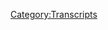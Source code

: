 {{Transcript
    | title         = [[420: The Militia Tech Support Call-In Show]]
    | caption       = [https://knowledgefight.libsyn.com/knowledge-fight-the-militia-tech-support-call-in-show Listen to this episode on Libsyn]
    | episodeNumber = [[420: The Militia Tech Support Call-In Show|420]]
    | length        = 01:12:39
}}

{{MessageBox
    | header     = Warning: Bot Generated Content
    | text       = This transcript was automatically generated by transcription software and likely contains many mistakes and misattributions. Please check the audio for definitive quotes, attribution, and context.
    | image      = N3yvass4myg91.webp
    | imagewidth = 50px
    | id         = warning
}}

{{TranscriptBlock
    | name      = Unknown Speaker
    | timestamp = 00:00:00.000
    | text      = N-N-N-N-N-N-N-Knowledge Fight.
}}

{{TranscriptBlock
    | name      = Unknown Speaker
    | timestamp = 00:00:13.000
    | text      = Dan and Jordan, I am sweating.
}}

{{TranscriptBlock
    | name      = Unknown Speaker
    | timestamp = 00:00:18.000
    | text      = Knowledgefight.com, it's time to pray.
}}

{{TranscriptBlock
    | name      = Unknown Speaker
    | timestamp = 00:00:21.000
    | text      = I have great respect for Knowledgefight.
}}

{{TranscriptBlock
    | name      = Unknown Speaker
    | timestamp = 00:00:25.000
    | text      = I'm sick of them posing as if they're the good guys saying we are the bad guys. Knowledgefight.
}}

{{TranscriptBlock
    | name      = Unknown Speaker
    | timestamp = 00:00:30.000
    | text      = Dan and Jordan, Knowledgefight.com, it's time to pray.
}}

{{TranscriptBlock
    | name      = Unknown Speaker
    | timestamp = 00:00:47.000
    | text      = Andy and James, you're on the air, thanks for holding us.
}}

{{TranscriptBlock
    | name      = Unknown Speaker
    | timestamp = 00:00:59.000
    | text      = Hey everybody, welcome back to Knowledgefight, I'm Dan. I'm Jordan.
}}

{{TranscriptBlock
    | name      = Unknown Speaker
    | timestamp = 00:01:02.000
    | text      = We're a couple dudes that like to sit around drinking novelty beverages and talk a little bit about Alex Jones.
}}

{{TranscriptBlock
    | name      = Unknown Speaker
    | timestamp = 00:01:05.000
    | text      = Indeed we are Dan. Jordan. Dan. Jordan. Quick question. What's up?
}}

{{TranscriptBlock
    | name      = Unknown Speaker
    | timestamp = 00:01:09.000
    | text      = What's your bright spot this week? I keep saying this week, like we don't do three episodes in a week.
}}

{{TranscriptBlock
    | name      = Unknown Speaker
    | timestamp = 00:01:14.000
    | text      = I went to the store the other day and I got a couple of limited time only foods.
}}

{{TranscriptBlock
    | name      = Unknown Speaker
    | timestamp = 00:01:22.000
    | text      = Or sort of weird things that I've not tried before. It's always a risky thing, but I always, always do it.
}}

{{TranscriptBlock
    | name      = Unknown Speaker
    | timestamp = 00:01:31.000
    | text      = You love novelty. Especially in like snack foods or candies or something.
}}

{{TranscriptBlock
    | name      = Unknown Speaker
    | timestamp = 00:01:37.000
    | text      = And I will never not buy them. Even if it's like, this can't be good. This can't be good. There's no way.
}}

{{TranscriptBlock
    | name      = Unknown Speaker
    | timestamp = 00:01:45.000
    | text      = It's going to be a disaster. I got fudge M&M's. I think it was fudge batter M&M's. It's fantastic.
}}

{{TranscriptBlock
    | name      = Unknown Speaker
    | timestamp = 00:01:53.000
    | text      = Those were good. Game changing. Really? Very good. Very good. I believe you.
}}

{{TranscriptBlock
    | name      = Unknown Speaker
    | timestamp = 00:01:58.000
    | text      = And then the other one was wild heat jerky. You liked that too? Yes.
}}

{{TranscriptBlock
    | name      = Unknown Speaker
    | timestamp = 00:02:03.000
    | text      = These were impulse purchases. Very rare. Two for two. It almost never happens.
}}

{{TranscriptBlock
    | name      = Unknown Speaker
    | timestamp = 00:02:10.000
    | text      = Usually something will be a complete disappointment, disaster, but fudge brownie M&M's.
}}

{{TranscriptBlock
    | name      = Unknown Speaker
    | timestamp = 00:02:17.000
    | text      = Jack's links, wild heat. Good amount of heat. Really cleared me out a little bit.
}}

{{TranscriptBlock
    | name      = Unknown Speaker
    | timestamp = 00:02:23.000
    | text      = Started to sweat a tiny bit. Felt good. This bright spot has turned into snack reviews.
}}

{{TranscriptBlock
    | name      = Unknown Speaker
    | timestamp = 00:02:28.000
    | text      = I mean, there's not a whole lot else going on. So what about you?
}}

{{TranscriptBlock
    | name      = Unknown Speaker
    | timestamp = 00:02:34.000
    | text      = What is my bright spot? I finished my book. Hey, congratulations.
}}

{{TranscriptBlock
    | name      = Unknown Speaker
    | timestamp = 00:02:39.000
    | text      = Didn't you tell me that a month ago? No, I finished the first draft and now I finished the manuscript.
}}

{{TranscriptBlock
    | name      = Unknown Speaker
    | timestamp = 00:02:44.000
    | text      = Completely. Yes. Congratulations. Until somebody reads it and is like, this sucks and this sucks and this sucks.
}}

{{TranscriptBlock
    | name      = Unknown Speaker
    | timestamp = 00:02:50.000
    | text      = And you should rewrite the entire book. But how about you start a page one and give me another one?
}}

{{TranscriptBlock
    | name      = Unknown Speaker
    | timestamp = 00:02:54.000
    | text      = Yeah, exactly. Yeah. I like everything about this, but it all needs to change.
}}

{{TranscriptBlock
    | name      = Unknown Speaker
    | timestamp = 00:02:58.000
    | text      = Page one rewrite from the very beginning. You're great. Do you have a title that you want to tell the wonks?
}}

{{TranscriptBlock
    | name      = Unknown Speaker
    | timestamp = 00:03:03.000
    | text      = It's called The Quiet Part Loud. Is it really? Yeah. All right. Seems appropriate. Seems fitting.
}}

{{TranscriptBlock
    | name      = Unknown Speaker
    | timestamp = 00:03:09.000
    | text      = Right. Well, we can look for that on Simon & Schuster within the next six months.
}}

{{TranscriptBlock
    | name      = Unknown Speaker
    | timestamp = 00:03:14.000
    | text      = Very much down. Very much down. Penguin classics. I don't think they're coming for me.
}}

{{TranscriptBlock
    | name      = Unknown Speaker
    | timestamp = 00:03:18.000
    | text      = I'm hoping for a hay market. That's what I'm doing. A Caldecott award. What's it called?
}}

{{TranscriptBlock
    | name      = Unknown Speaker
    | timestamp = 00:03:24.000
    | text      = Those children's Caldecott award. I couldn't remember. It was deep in my memory banks.
}}

{{TranscriptBlock
    | name      = Unknown Speaker
    | timestamp = 00:03:30.000
    | text      = I was trying to pull from. Well, that's great. So, Jordan, today we've got an interesting episode to go over.
}}

{{TranscriptBlock
    | name      = Unknown Speaker
    | timestamp = 00:03:36.000
    | text      = But before we do that, we've got to take a little moment to say thank you to some folks who have signed up and are supporting the show.
}}

{{TranscriptBlock
    | name      = Unknown Speaker
    | timestamp = 00:03:40.000
    | text      = So first, cognitive dissident. Thank you so much. You are now a policy wonk. I'm a policy wonk.
}}

{{TranscriptBlock
    | name      = Unknown Speaker
    | timestamp = 00:03:46.000
    | text      = Thank you so much. Next, Brandon, thank you so much. You are now a policy wonk. I'm a policy wonk.
}}

{{TranscriptBlock
    | name      = Unknown Speaker
    | timestamp = 00:03:50.000
    | text      = Thank you, Brandon. Next, Jesper, thank you so much. You are now a policy wonk. I'm a policy wonk.
}}

{{TranscriptBlock
    | name      = Unknown Speaker
    | timestamp = 00:03:56.000
    | text      = Thank you very much, Jesper. Next, Jennifer from Houston, thank you so much. You are now a policy wonk.
}}

{{TranscriptBlock
    | name      = Unknown Speaker
    | timestamp = 00:04:02.000
    | text      = I'm a policy wonk. Thank you, Jennifer from Houston. Next, Andrew! Thank you so much. You are now a policy wonk.
}}

{{TranscriptBlock
    | name      = Unknown Speaker
    | timestamp = 00:04:06.000
    | text      = I'm a policy wonk. Thank you, Andrew. Next, Dungeon Explorer. That's spelled D-U-N-J-U-N H-E-X-P-L-O-R.
}}

{{TranscriptBlock
    | name      = Unknown Speaker
    | timestamp = 00:04:15.199
    | text      = C-L-O-R-E-R.
}}

{{TranscriptBlock
    | name      = Unknown Speaker
    | timestamp = 00:04:17.139
    | text      = Hexplorer, like a witch.
}}

{{TranscriptBlock
    | name      = Unknown Speaker
    | timestamp = 00:04:18.180
    | text      = Hexplorer with an X in front of it.
}}

{{TranscriptBlock
    | name      = Unknown Speaker
    | timestamp = 00:04:21.220
    | text      = Thank you so much, you are now a policy wonk.
}}

{{TranscriptBlock
    | name      = Unknown Speaker
    | timestamp = 00:04:22.879
    | text      = I'm a policy wonk.
}}

{{TranscriptBlock
    | name      = Unknown Speaker
    | timestamp = 00:04:23.980
    | text      = Thank you very much.
}}

{{TranscriptBlock
    | name      = Unknown Speaker
    | timestamp = 00:04:25.139
    | text      = Next, Charles, thank you so much,
}}

{{TranscriptBlock
    | name      = Unknown Speaker
    | timestamp = 00:04:27.019
    | text      = you are now a policy wonk.
}}

{{TranscriptBlock
    | name      = Unknown Speaker
    | timestamp = 00:04:28.220
    | text      = I'm a policy wonk.
}}

{{TranscriptBlock
    | name      = Unknown Speaker
    | timestamp = 00:04:29.060
    | text      = Thank you, Charles.
}}

{{TranscriptBlock
    | name      = Unknown Speaker
    | timestamp = 00:04:29.899
    | text      = With an X in front of it.
}}

{{TranscriptBlock
    | name      = Unknown Speaker
    | timestamp = 00:04:30.720
    | text      = Next, David, thank you so much,
}}

{{TranscriptBlock
    | name      = Unknown Speaker
    | timestamp = 00:04:32.600
    | text      = you are now a policy wonk.
}}

{{TranscriptBlock
    | name      = Unknown Speaker
    | timestamp = 00:04:33.439
    | text      = I'm a policy wonk.
}}

{{TranscriptBlock
    | name      = Unknown Speaker
    | timestamp = 00:04:34.259
    | text      = Thanks, David.
}}

{{TranscriptBlock
    | name      = Unknown Speaker
    | timestamp = 00:04:35.420
    | text      = And finally, Lenicque.
}}

{{TranscriptBlock
    | name      = Unknown Speaker
    | timestamp = 00:04:36.920
    | text      = Two words, L-A engagement, and I-C,
}}

{{TranscriptBlock
    | name      = Unknown Speaker
    | timestamp = 00:04:40.259
    | text      = thank you so much, you are now a policy wonk.
}}

{{TranscriptBlock
    | name      = Unknown Speaker
    | timestamp = 00:04:42.000
    | text      = I'm a policy wonk.
}}

{{TranscriptBlock
    | name      = Unknown Speaker
    | timestamp = 00:04:43.079
    | text      = Thank you, LA Nick.
}}

{{TranscriptBlock
    | name      = Unknown Speaker
    | timestamp = 00:04:44.579
    | text      = I appreciate it. Or La-nick. I think it's La-nick. Ah, La-nick. I don't know. I have
}}

{{TranscriptBlock
    | name      = Unknown Speaker
    | timestamp = 00:04:51.779
    | text      = a bad track record of pronouncing things. So anyway, thank you very much. If you're
}}

{{TranscriptBlock
    | name      = Unknown Speaker
    | timestamp = 00:04:55.620
    | text      = out there listening and thinking, hey, I enjoy the show, I'd like to support these
}}

{{TranscriptBlock
    | name      = Unknown Speaker
    | timestamp = 00:04:57.699
    | text      = gents. You can do that by going to our website, knowledgefate.com, clicking the
}}

{{TranscriptBlock
    | name      = Unknown Speaker
    | timestamp = 00:05:00.300
    | text      = button that says support the show, we would appreciate it. Or you can find a local
}}

{{TranscriptBlock
    | name      = Unknown Speaker
    | timestamp = 00:05:03.420
    | text      = charity in your area that helps people in need. We would like either. I'm glad
}}

{{TranscriptBlock
    | name      = Unknown Speaker
    | timestamp = 00:05:08.180
    | text      = you've learned the difference between and or. I am a writer.
}}

{{TranscriptBlock
    | name      = Unknown Speaker
    | timestamp = 00:05:13.459
    | text      = It's good to know conjunction versus disjunction. Those are important concepts.
}}

{{TranscriptBlock
    | name      = Unknown Speaker
    | timestamp = 00:05:17.300
    | text      = I have a conjunction dysfunction. Yes. Schoolhouse Rock. Yeah. Okay. Anyway,
}}

{{TranscriptBlock
    | name      = Unknown Speaker
    | timestamp = 00:05:24.759
    | text      = Jordan, today, what we're doing. I am in a difficult position. I'm in a bit of a
}}

{{TranscriptBlock
    | name      = Unknown Speaker
    | timestamp = 00:05:31.980
    | text      = pickle barrel. You're in a bind, yeah. We have deplatformed Alex from the podcast.
}}

{{TranscriptBlock
    | name      = Unknown Speaker
    | timestamp = 00:05:36.500
    | text      = He is no longer allowed. Right. For a bit. I am Jack from Twitter, according to
}}

{{TranscriptBlock
    | name      = Unknown Speaker
    | timestamp = 00:05:44.019
    | text      = his relationship with our media. Yeah. His app is removed from our store.
}}

{{TranscriptBlock
    | name      = Unknown Speaker
    | timestamp = 00:05:49.540
    | text      = Exactly. And I felt like it would be kind of lame if we just deplatformed him for
}}

{{TranscriptBlock
    | name      = Unknown Speaker
    | timestamp = 00:05:54.860
    | text      = one episode. Right. So I was like, okay, we got to do something different again.
}}

{{TranscriptBlock
    | name      = Unknown Speaker
    | timestamp = 00:05:59.300
    | text      = And fuck, we can't do two Project Camelot episodes in a row. Absolutely not. No good. No.
}}

{{TranscriptBlock
    | name      = Unknown Speaker
    | timestamp = 00:06:03.379
    | text      = A lot of the other weirdos, the tertiary weirdos that we have, like Dave
}}

{{TranscriptBlock
    | name      = Unknown Speaker
    | timestamp = 00:06:07.579
    | text      = Dobbinsmeyer or Reverend Manning. Sure. Those guys are one trick ponies. Yeah. It
}}

{{TranscriptBlock
    | name      = Unknown Speaker
    | timestamp = 00:06:13.699
    | text      = would be very, I tried to find stuff to talk about them, but it'd be very, very
}}

{{TranscriptBlock
    | name      = Unknown Speaker
    | timestamp = 00:06:17.300
    | text      = boring to go down. One of them is a brutal criminal. Yes. Maybe both. And then the
}}

{{TranscriptBlock
    | name      = Unknown Speaker
    | timestamp = 00:06:21.379
    | text      = other one is a reverend. So we have, like, it was a difficult time trying to
}}

{{TranscriptBlock
    | name      = Unknown Speaker
    | timestamp = 00:06:27.300
    | text      = figure out something else to do to keep Alex deplatformed. And then Trump had
}}

{{TranscriptBlock
    | name      = Unknown Speaker
    | timestamp = 00:06:32.740
    | text      = his coronavirus press conference where he said that the power of the president
}}

{{TranscriptBlock
    | name      = Unknown Speaker
    | timestamp = 00:06:37.300
    | text      = is ultimate. Yeah, he did declare himself king. He did do that. That was odd. I mean, I think there were
}}

{{TranscriptBlock
    | name      = Unknown Speaker
    | timestamp = 00:06:42.899
    | text      = probably some, like, weird ways you could, you know, weasel around it. And I would be
}}

{{TranscriptBlock
    | name      = Unknown Speaker
    | timestamp = 00:06:47.300
    | text      = interested to hear Alex do exactly that. Yeah, of course. Because he can't believe that.
}}

{{TranscriptBlock
    | name      = Unknown Speaker
    | timestamp = 00:06:50.939
    | text      = Will not talk about it. He spent most of 2009 yelling about the
}}

{{TranscriptBlock
    | name      = Unknown Speaker
    | timestamp = 00:06:54.939
    | text      = 10th amendment, yelling about the rights of governors superseding that of the
}}

{{TranscriptBlock
    | name      = Unknown Speaker
    | timestamp = 00:06:58.699
    | text      = president. He tried to get a constitutional convention going. Well,
}}

{{TranscriptBlock
    | name      = Unknown Speaker
    | timestamp = 00:07:02.860
    | text      = what you don't understand is all of the governors work for the deep state and
}}

{{TranscriptBlock
    | name      = Unknown Speaker
    | timestamp = 00:07:06.420
    | text      = only Trump is there to protect the union, Dan. He needs to become king. It's so
}}

{{TranscriptBlock
    | name      = Unknown Speaker
    | timestamp = 00:07:11.180
    | text      = fundamentally against Alex's professed beliefs about what our government is,
}}

{{TranscriptBlock
    | name      = Unknown Speaker
    | timestamp = 00:07:16.540
    | text      = how it operates, that I was like, well, I gotta un-deplatform him. I gotta
}}

{{TranscriptBlock
    | name      = Unknown Speaker
    | timestamp = 00:07:20.779
    | text      = re-platform him to figure out what his response to that was. However, on Tuesday,
}}

{{TranscriptBlock
    | name      = Unknown Speaker
    | timestamp = 00:07:26.620
    | text      = which is when we're recording, I turned on his episode, Owen Schroyer's hosting.
}}

{{TranscriptBlock
    | name      = Unknown Speaker
    | timestamp = 00:07:30.939
    | text      = What a motherfucker. Exactly. What a piece of shit. Trump's declared himself king. Alex's like, fuck it. I'm not doing this one. No, no. You can find a way to
}}

{{TranscriptBlock
    | name      = Unknown Speaker
    | timestamp = 00:07:39.180
    | text      = spin this bullshit. Good luck. I need time. I'm gonna kick this can down the road. Get your dumb beard on air and mumble around. So, I watched a little bit of it and I found it
}}

{{TranscriptBlock
    | name      = Unknown Speaker
    | timestamp = 00:07:48.259
    | text      = incredibly boring. So, I am not going to do an episode about what Owen Schroyer's
}}

{{TranscriptBlock
    | name      = Unknown Speaker
    | timestamp = 00:07:52.660
    | text      = response was to this. So, I found myself back in that same pickle barrel.
}}

{{TranscriptBlock
    | name      = Unknown Speaker
    | timestamp = 00:08:01.459
    | text      = And what I did was I sat with some feelings. I reached out to our
}}

{{TranscriptBlock
    | name      = Unknown Speaker
    | timestamp = 00:08:07.779
    | text      = friend Robert Evans over at Behind the Bastards and asked, what do you want to
}}

{{TranscriptBlock
    | name      = Unknown Speaker
    | timestamp = 00:08:11.060
    | text      = hear about? Oh, now he's got too much influence over this show. I just needed a
}}

{{TranscriptBlock
    | name      = Unknown Speaker
    | timestamp = 00:08:16.500
    | text      = suggestion of like a direction and he suggested some more Bill Cooper and so I
}}

{{TranscriptBlock
    | name      = Unknown Speaker
    | timestamp = 00:08:21.420
    | text      = decided, yes, let's do that. Now, unfortunately, a lot of the things about
}}

{{TranscriptBlock
    | name      = Unknown Speaker
    | timestamp = 00:08:25.620
    | text      = Bill Cooper that I want to talk about and I think that a lot of the audience
}}

{{TranscriptBlock
    | name      = Unknown Speaker
    | timestamp = 00:08:29.420
    | text      = wants us to talk about are gigantic. Yeah. They would require essentially the same
}}

{{TranscriptBlock
    | name      = Unknown Speaker
    | timestamp = 00:08:35.100
    | text      = sort of thing that we did with Endgame. Yeah. Or even more than that. I want to
}}

{{TranscriptBlock
    | name      = Unknown Speaker
    | timestamp = 00:08:40.460
    | text      = get into his stuff about the Oklahoma City bombing. I want to get into Waco
}}

{{TranscriptBlock
    | name      = Unknown Speaker
    | timestamp = 00:08:45.419
    | text      = with him. You know, these are things that he covered as they were happening but
}}

{{TranscriptBlock
    | name      = Unknown Speaker
    | timestamp = 00:08:50.299
    | text      = there's so much to do. Like, it's so much preparation would be required because he
}}

{{TranscriptBlock
    | name      = Unknown Speaker
    | timestamp = 00:08:55.899
    | text      = does a lot of episodes and, unlike Alex, they're all about the same thing. And
}}

{{TranscriptBlock
    | name      = Unknown Speaker
    | timestamp = 00:09:00.700
    | text      = they're dense. Like, he talks about things. He's like, I gotta fucking track that
}}

{{TranscriptBlock
    | name      = Unknown Speaker
    | timestamp = 00:09:05.059
    | text      = down now. As opposed to Alex just rambling about nothing. And so I want to do those but I can't do
}}

{{TranscriptBlock
    | name      = Unknown Speaker
    | timestamp = 00:09:10.700
    | text      = them today. You can't do them justice if you half-ass them. But that's what I'm
}}

{{TranscriptBlock
    | name      = Unknown Speaker
    | timestamp = 00:09:16.820
    | text      = thinking about. Maybe we shift things around and, for a little bit, only do Bill
}}

{{TranscriptBlock
    | name      = Unknown Speaker
    | timestamp = 00:09:24.820
    | text      = Cooper and check in on Alex periodically. I can handle that. I'm not sure if I want to do
}}

{{TranscriptBlock
    | name      = Unknown Speaker
    | timestamp = 00:09:29.139
    | text      = that. I'm not sure if the audience wants us to do that but it's something I'm
}}

{{TranscriptBlock
    | name      = Unknown Speaker
    | timestamp = 00:09:32.179
    | text      = considering. Like, flipping it. Yeah. Bill Cooper on Monday and Friday, Alex on
}}

{{TranscriptBlock
    | name      = Unknown Speaker
    | timestamp = 00:09:35.940
    | text      = Wednesday or something. I like it, yeah. I'm thinking about that if only to be like a way to get
}}

{{TranscriptBlock
    | name      = Unknown Speaker
    | timestamp = 00:09:40.700
    | text      = through some of these larger topics that I want to but every time I'm in the
}}

{{TranscriptBlock
    | name      = Unknown Speaker
    | timestamp = 00:09:45.320
    | text      = position to do a Bill Cooper episode, it's like, well, that's way too much for
}}

{{TranscriptBlock
    | name      = Unknown Speaker
    | timestamp = 00:09:49.220
    | text      = the need that we have. We could treat him like one of our investigations. Like a
}}

{{TranscriptBlock
    | name      = Unknown Speaker
    | timestamp = 00:09:53.539
    | text      = 2015 or a Sandy Hook, yeah. That's something I'm considering. So we will see. But anyway, I wanted to
}}

{{TranscriptBlock
    | name      = Unknown Speaker
    | timestamp = 00:10:00.620
    | text      = fulfill some of the audience's desire for some Bill Cooper and so I went through... One of the audience's desire for... I've gotten a number of messages from other people who want more Bill.
}}

{{TranscriptBlock
    | name      = Unknown Speaker
    | timestamp = 00:10:10.500
    | text      = And so I listened to a lot of his stuff. Trying to find a good episode that was
}}

{{TranscriptBlock
    | name      = Unknown Speaker
    | timestamp = 00:10:16.620
    | text      = like, this is a standalone thing. This has some content. This doesn't... It's not
}}

{{TranscriptBlock
    | name      = Unknown Speaker
    | timestamp = 00:10:20.659
    | text      = something that's going to take us 40 hours to go over. Sure, sure. And it was tough. I
}}

{{TranscriptBlock
    | name      = Unknown Speaker
    | timestamp = 00:10:25.980
    | text      = didn't really find much immediately but I did notice that Bill does a number of
}}

{{TranscriptBlock
    | name      = Unknown Speaker
    | timestamp = 00:10:33.139
    | text      = call-in episodes where people can just give him a call and talk about whatever.
}}

{{TranscriptBlock
    | name      = Unknown Speaker
    | timestamp = 00:10:37.899
    | text      = That is exactly what I want to hear. And a lot of them are labeled calls, call-in,
}}

{{TranscriptBlock
    | name      = Unknown Speaker
    | timestamp = 00:10:43.659
    | text      = you know, whatever. That's convenient. Some of them are labeled calls good. So those
}}

{{TranscriptBlock
    | name      = Unknown Speaker
    | timestamp = 00:10:50.860
    | text      = ones you would think would be good. The delicious ones, yes. This one that I got
}}

{{TranscriptBlock
    | name      = Unknown Speaker
    | timestamp = 00:10:57.259
    | text      = today is an episode from, let me get the date on this one, November 29th, 2000.
}}

{{TranscriptBlock
    | name      = Unknown Speaker
    | timestamp = 00:11:03.460
    | text      = So a bit late in Bill's career. Just after the election in 2000. Just after
}}

{{TranscriptBlock
    | name      = Unknown Speaker
    | timestamp = 00:11:10.340
    | text      = George W. stole the election, yeah. Bill is not happy about that. And this one is
}}

{{TranscriptBlock
    | name      = Unknown Speaker
    | timestamp = 00:11:16.860
    | text      = labeled calls really good. So I knew this is gonna be really good. This is gonna be the good stuff.
}}

{{TranscriptBlock
    | name      = Unknown Speaker
    | timestamp = 00:11:24.860
    | text      = Yeah, absolutely. So I decided we're gonna go over this and I think it'll be good
}}

{{TranscriptBlock
    | name      = Unknown Speaker
    | timestamp = 00:11:29.980
    | text      = because... I think it'll be really good. Thank you. Yeah. And one of the reasons
}}

{{TranscriptBlock
    | name      = Unknown Speaker
    | timestamp = 00:11:34.659
    | text      = for that is that we know from listening to Alex so much, one of the things he
}}

{{TranscriptBlock
    | name      = Unknown Speaker
    | timestamp = 00:11:38.100
    | text      = does is he takes calls when he wants to eat lunch. Yeah, yeah. He's very rude to
}}

{{TranscriptBlock
    | name      = Unknown Speaker
    | timestamp = 00:11:43.419
    | text      = listeners when they call in with stupid shit like don't pop air bubbles because
}}

{{TranscriptBlock
    | name      = Unknown Speaker
    | timestamp = 00:11:47.139
    | text      = they come from China. He's like, oh great, love it. Takes a big bite of
}}

{{TranscriptBlock
    | name      = Unknown Speaker
    | timestamp = 00:11:51.139
    | text      = sandwich and he's like, I love that shit. Yeah, so I think there might be some
}}

{{TranscriptBlock
    | name      = Unknown Speaker
    | timestamp = 00:11:54.419
    | text      = value in differentiating some of the things, some of the behaviors, the
}}

{{TranscriptBlock
    | name      = Unknown Speaker
    | timestamp = 00:12:00.580
    | text      = ways that Bill carries himself. And I think we'll see a number of those in
}}

{{TranscriptBlock
    | name      = Unknown Speaker
    | timestamp = 00:12:04.980
    | text      = this episode. So here's how it starts with Bill opening up the floor.
}}

{{TranscriptBlock
    | name      = Unknown Speaker
    | timestamp = 00:12:08.899
    | text      = We're gonna take calls. Whatever you want to talk about, I don't care. Let's talk about it.
}}

{{TranscriptBlock
    | name      = Unknown Speaker
    | timestamp = 00:12:13.980
    | text      = We're gonna be taking your calls all hour tonight, five two zero three three
}}

{{TranscriptBlock
    | name      = Unknown Speaker
    | timestamp = 00:12:17.980
    | text      = three four five seven eight. Phones are open. And you can just say whatever you
}}

{{TranscriptBlock
    | name      = Unknown Speaker
    | timestamp = 00:12:23.740
    | text      = want to say. Talk about whatever you want to talk about. I don't care. It's alright
}}

{{TranscriptBlock
    | name      = Unknown Speaker
    | timestamp = 00:12:27.340
    | text      = with me. Tell you one thing, there's some pretty good movies coming up pretty soon.
}}

{{TranscriptBlock
    | name      = Unknown Speaker
    | timestamp = 00:12:32.139
    | text      = Ken took me a CD as he has want to do with a bunch of movie trailers, upcoming movie
}}

{{TranscriptBlock
    | name      = Unknown Speaker
    | timestamp = 00:12:40.600
    | text      = trailers in QuickTime. I fucking love this dude. QuickTime? God, that's so funny.
}}

{{TranscriptBlock
    | name      = Unknown Speaker
    | timestamp = 00:12:45.940
    | text      = We're gonna be taking calls or whatever. I don't care about one. I tell you, a lot of good movies coming out.
}}

{{TranscriptBlock
    | name      = Unknown Speaker
    | timestamp = 00:12:50.700
    | text      = What are some good 2000 movies? Well, he actually does have one. He
}}

{{TranscriptBlock
    | name      = Unknown Speaker
    | timestamp = 00:12:56.100
    | text      = references specifically, but we'll get to that in a minute. Okay, alright. One thing that blew my
}}

{{TranscriptBlock
    | name      = Unknown Speaker
    | timestamp = 00:12:59.620
    | text      = mind when I was listening to this is Bill's saying like, as he has want to do, because that is
}}

{{TranscriptBlock
    | name      = Unknown Speaker
    | timestamp = 00:13:05.299
    | text      = something that I used to say a lot. As he has want to do? As is your want to. To the point where our friend
}}

{{TranscriptBlock
    | name      = Unknown Speaker
    | timestamp = 00:13:12.059
    | text      = Marty DeRosa would do impressions of me saying that. Like it was something that he made fun of me for.
}}

{{TranscriptBlock
    | name      = Unknown Speaker
    | timestamp = 00:13:18.779
    | text      = Okay. Yeah, to hear Bill throwing that out. Kindred spirits if on opposite sides of the spectrum.
}}

{{TranscriptBlock
    | name      = Unknown Speaker
    | timestamp = 00:13:27.899
    | text      = Yeah, it's weird. It's weird. I very rarely hear anyone use that expression, and yeah, it was strange.
}}

{{TranscriptBlock
    | name      = Unknown Speaker
    | timestamp = 00:13:34.820
    | text      = Yeah, as is their want, yeah, of course. So we're in November 2000, right? You're asking yourself,
}}

{{TranscriptBlock
    | name      = Unknown Speaker
    | timestamp = 00:13:40.980
    | text      = what movies is Bill excited about that his friend has put on a CD in little media files, media player
}}

{{TranscriptBlock
    | name      = Unknown Speaker
    | timestamp = 00:13:47.899
    | text      = files?.movs..movs. Yeah. He's got one in particular that he is super excited about.
}}

{{TranscriptBlock
    | name      = Unknown Speaker
    | timestamp = 00:13:55.379
    | text      = There's some really neat stuff coming up, and there's one real scary one. Lots of people get caught
}}

{{TranscriptBlock
    | name      = Unknown Speaker
    | timestamp = 00:14:04.019
    | text      = in an avalanche and they go down in this crevasse and they send six people up to rescue them. If the
}}

{{TranscriptBlock
    | name      = Unknown Speaker
    | timestamp = 00:14:10.139
    | text      = movie's anything like the trailer, are you going to be scared to death for the whole movie? I mean,
}}

{{TranscriptBlock
    | name      = Unknown Speaker
    | timestamp = 00:14:15.620
    | text      = just petrified, sitting on the edge of your seat. Incredible stunt stuff. It's way beyond the norm.
}}

{{TranscriptBlock
    | name      = Unknown Speaker
    | timestamp = 00:14:23.940
    | text      = Scary. At least I thought it was. I thought it was the kind of movie that will keep you riveted
}}

{{TranscriptBlock
    | name      = Unknown Speaker
    | timestamp = 00:14:31.779
    | text      = to the screen and keep your seat right on the edge of your chair. How long was that trailer?
}}

{{TranscriptBlock
    | name      = Unknown Speaker
    | timestamp = 00:14:35.820
    | text      = Your heart will be pounding. Is this Buzz Market? What is this? That sounds like a commercial for a
}}

{{TranscriptBlock
    | name      = Unknown Speaker
    | timestamp = 00:14:43.059
    | text      = movie he doesn't remember the name of. Do you know what movie this is? Can you name that movie based
}}

{{TranscriptBlock
    | name      = Unknown Speaker
    | timestamp = 00:14:48.139
    | text      = on Bill's description? No, but I do think I saw it. I remember there being a point where there's a
}}

{{TranscriptBlock
    | name      = Unknown Speaker
    | timestamp = 00:14:55.179
    | text      = jump across a crevasse. You're thinking of like Cliffhanger, probably. No, I'm not thinking of
}}

{{TranscriptBlock
    | name      = Unknown Speaker
    | timestamp = 00:14:59.259
    | text      = Cliffhanger, although that was the first name that did pop into my head. The movie he's excited to see
}}

{{TranscriptBlock
    | name      = Unknown Speaker
    | timestamp = 00:15:03.539
    | text      = is Vertical Limit, which was released on December 8th, 2000, just a few weeks after this episode was
}}

{{TranscriptBlock
    | name      = Unknown Speaker
    | timestamp = 00:15:08.820
    | text      = recorded. Did you watch the trailer? No, but I think I worked at the movie theater when it came
}}

{{TranscriptBlock
    | name      = Unknown Speaker
    | timestamp = 00:15:13.220
    | text      = out because I did see it. I remember seeing it and I would never have gone if it wasn't like work
}}

{{TranscriptBlock
    | name      = Unknown Speaker
    | timestamp = 00:15:19.419
    | text      = related. I can't imagine choosing. I don't think so. The review on Rotten Tomatoes seems to not
}}

{{TranscriptBlock
    | name      = Unknown Speaker
    | timestamp = 00:15:27.460
    | text      = agree with Bill. His review of the trailer, their review says, quote, the action sequences are so
}}

{{TranscriptBlock
    | name      = Unknown Speaker
    | timestamp = 00:15:34.980
    | text      = over the top and piled one on top of the other, they lessen the impact on the viewer. That sounds
}}

{{TranscriptBlock
    | name      = Unknown Speaker
    | timestamp = 00:15:40.059
    | text      = great, though. Yeah, this is completely off track, but it also is illustrative of a good point.
}}

{{TranscriptBlock
    | name      = Unknown Speaker
    | timestamp = 00:15:44.779
    | text      = What's good for a trailer, sometimes not good for the movie itself. The conspiracy theorist often
}}

{{TranscriptBlock
    | name      = Unknown Speaker
    | timestamp = 00:15:50.620
    | text      = doesn't understand this difference, and it's closely related to how they often fail to
}}

{{TranscriptBlock
    | name      = Unknown Speaker
    | timestamp = 00:15:54.539
    | text      = understand how what works well in terms of writing a headline may not always work best in terms of
}}

{{TranscriptBlock
    | name      = Unknown Speaker
    | timestamp = 00:15:59.539
    | text      = telling the whole story. Very nice. Anyway, Bill was probably let down by Vertical Limit, but it
}}

{{TranscriptBlock
    | name      = Unknown Speaker
    | timestamp = 00:16:04.240
    | text      = warms my heart to hear this guy so innocently enthusiastic about this upcoming movie. It is
}}

{{TranscriptBlock
    | name      = Unknown Speaker
    | timestamp = 00:16:08.659
    | text      = really weird. He's not saying that this avalanche movie is secretly revealing the plots of his
}}

{{TranscriptBlock
    | name      = Unknown Speaker
    | timestamp = 00:16:12.820
    | text      = enemies. He just thinks the action looks good. Yeah, I know. Yeah, that's so that's so surprising
}}

{{TranscriptBlock
    | name      = Unknown Speaker
    | timestamp = 00:16:18.620
    | text      = just on a on a like it's another one of those things that makes me frustrated with Bill Cooper
}}

{{TranscriptBlock
    | name      = Unknown Speaker
    | timestamp = 00:16:23.740
    | text      = because he's so human. God damn it. He's just a child being like, I really want to see the new
}}

{{TranscriptBlock
    | name      = Unknown Speaker
    | timestamp = 00:16:29.940
    | text      = Terminator movie when it comes out and not because there's a massive global conspiracy, because
}}

{{TranscriptBlock
    | name      = Unknown Speaker
    | timestamp = 00:16:35.340
    | text      = Arnold Schwarzenegger is great. But I think that's even adults. I don't think that's childish.
}}

{{TranscriptBlock
    | name      = Unknown Speaker
    | timestamp = 00:16:39.539
    | text      = Yeah, like I see a trailer for like the Fast and the Furious movies and I'm like, I want to see
}}

{{TranscriptBlock
    | name      = Unknown Speaker
    | timestamp = 00:16:44.139
    | text      = that. Yeah, that looks really fun. He's just saying that looks fucking scary. Yeah, that would
}}

{{TranscriptBlock
    | name      = Unknown Speaker
    | timestamp = 00:16:49.620
    | text      = be intense to watch. That looks great. Yeah, I think it's that it's uncomplicated. Yes, he does
}}

{{TranscriptBlock
    | name      = Unknown Speaker
    | timestamp = 00:16:55.379
    | text      = not consider that the trailer is full of bullshit. Wow. Yeah. You know, like now that we have
}}

{{TranscriptBlock
    | name      = Unknown Speaker
    | timestamp = 00:17:00.580
    | text      = Marvel movies where you can see a scene in the trailer that doesn't even happen in the movie,
}}

{{TranscriptBlock
    | name      = Unknown Speaker
    | timestamp = 00:17:05.059
    | text      = there you don't trust trailers. I don't trust trailers. They put all the best parts in there.
}}

{{TranscriptBlock
    | name      = Unknown Speaker
    | timestamp = 00:17:10.059
    | text      = It's true. Yeah, it's true. So Bill has finished his movie corner and now he takes it to the
}}

{{TranscriptBlock
    | name      = Unknown Speaker
    | timestamp = 00:17:16.059
    | text      = calls. And his first call has a critique about vertical, about sound issues. Open topic, open
}}

{{TranscriptBlock
    | name      = Unknown Speaker
    | timestamp = 00:17:23.359
    | text      = phones, open subject, open evening, open mouth. Speak old learned one. Hello. Hi, Bill. This is
}}

{{TranscriptBlock
    | name      = Unknown Speaker
    | timestamp = 00:17:31.880
    | text      = Tom over here at VCU. How are you doing? Hi. Your feed is getting very distorted, very fuzzy sounding.
}}

{{TranscriptBlock
    | name      = Unknown Speaker
    | timestamp = 00:17:38.140
    | text      = Nothing I can do about it. It keeps cutting out and sounds very fuzzy. I tried my different phone
}}

{{TranscriptBlock
    | name      = Unknown Speaker
    | timestamp = 00:17:45.940
    | text      = feed amps here. Well, you want to try another hookup? Yeah, sure. That's the only thing I know
}}

{{TranscriptBlock
    | name      = Unknown Speaker
    | timestamp = 00:17:50.660
    | text      = to do. Okay. Check whatever is driving your phone system there and see if it's doing properly or
}}

{{TranscriptBlock
    | name      = Unknown Speaker
    | timestamp = 00:17:56.339
    | text      = whatever. Driving the phone system? Yeah. I haven't changed anything. Everything is exactly the
}}

{{TranscriptBlock
    | name      = Unknown Speaker
    | timestamp = 00:18:02.740
    | text      = same as it's always been every single night, you know, like forever. So he's got some fuzziness on
}}

{{TranscriptBlock
    | name      = Unknown Speaker
    | timestamp = 00:18:10.259
    | text      = the line. I love that. Yeah. Open the calls for anybody who wants to talk about anything. Hey,
}}

{{TranscriptBlock
    | name      = Unknown Speaker
    | timestamp = 00:18:15.140
    | text      = Bill. Tech support. It's somebody calling like, hey, man, my Wi-Fi isn't working that well right
}}

{{TranscriptBlock
    | name      = Unknown Speaker
    | timestamp = 00:18:22.619
    | text      = now. What do you need? What do you think I should do? It may actually be a problem of Bill's
}}

{{TranscriptBlock
    | name      = Unknown Speaker
    | timestamp = 00:18:26.900
    | text      = uplink to the broadcast satellite or whatever, because it does end up getting resolved. But it
}}

{{TranscriptBlock
    | name      = Unknown Speaker
    | timestamp = 00:18:33.859
    | text      = takes Bill a while on air trying to figure this out. They could have gone to a song or something
}}

{{TranscriptBlock
    | name      = Unknown Speaker
    | timestamp = 00:18:40.220
    | text      = like this if there was any production at all. But instead, we get this. Okay. Well, disconnect me
}}

{{TranscriptBlock
    | name      = Unknown Speaker
    | timestamp = 00:18:46.740
    | text      = right now. Disconnect me right now. And I'm going to reconnect. Sorry. I hate this. I hate this.
}}

{{TranscriptBlock
    | name      = Unknown Speaker
    | timestamp = 00:18:58.500
    | text      = Here we go. A little pause, folks. I hate this. Do do do do do do do do do do do do do do do. Okay,
}}

{{TranscriptBlock
    | name      = Unknown Speaker
    | timestamp = 00:19:26.619
    | text      = here we go. It's almost ominous. Like in a horror movie. When the phone is off the line, you're
}}

{{TranscriptBlock
    | name      = Unknown Speaker
    | timestamp = 00:19:39.500
    | text      = like, oh, well, obviously they're dead. Hello? Hello? This is the one marked really good.
}}

{{TranscriptBlock
    | name      = Unknown Speaker
    | timestamp = 00:19:57.099
    | text      = Technical difficulties. Don't love it. Oh, God. Let's all go to the lobby. And the same way that
}}

{{TranscriptBlock
    | name      = Unknown Speaker
    | timestamp = 00:20:11.140
    | text      = his, you know, like his movie reviews are like this naively kind of sincere whatever this is.
}}

{{TranscriptBlock
    | name      = Unknown Speaker
    | timestamp = 00:20:18.779
    | text      = Yeah. That's the same thing. Like you can't handle his own tech. Can't figure this out. Just on air.
}}

{{TranscriptBlock
    | name      = Unknown Speaker
    | timestamp = 00:20:24.180
    | text      = The tone of voice, the tone of voice. Ah, I hate this. Just a little bit resigned to like this
}}

{{TranscriptBlock
    | name      = Unknown Speaker
    | timestamp = 00:20:33.420
    | text      = fucking happens now. I don't know if whatever he did fixed whatever that callers problem was,
}}

{{TranscriptBlock
    | name      = Unknown Speaker
    | timestamp = 00:20:37.779
    | text      = or if the problem was with that caller. Right. And there was no problem to fix. No idea,
}}

{{TranscriptBlock
    | name      = Unknown Speaker
    | timestamp = 00:20:42.539
    | text      = but it seems like everything's better now. And so he goes and he takes another call. And this
}}

{{TranscriptBlock
    | name      = Unknown Speaker
    | timestamp = 00:20:47.299
    | text      = guy has an interesting question to ask that actually think implicates a whole bunch of
}}

{{TranscriptBlock
    | name      = Unknown Speaker
    | timestamp = 00:20:52.619
    | text      = different things in the conspiracy theory world. And it's actually very similar to a lot of things
}}

{{TranscriptBlock
    | name      = Unknown Speaker
    | timestamp = 00:20:57.539
    | text      = that Alex has pitched in the future from this point. It even has some connection to present
}}

{{TranscriptBlock
    | name      = Unknown Speaker
    | timestamp = 00:21:04.539
    | text      = day narratives that this caller has. And it's largely about the idea that after the 2000
}}

{{TranscriptBlock
    | name      = Unknown Speaker
    | timestamp = 00:21:09.579
    | text      = election, Clinton could stay in office. Bill Clinton could end up staying in office. And
}}

{{TranscriptBlock
    | name      = Unknown Speaker
    | timestamp = 00:21:14.900
    | text      = it's really fun to see how Bill responds to this. I was tempted to vote for Buchanan, but when he wouldn't participate in those debates, he confirmed what you said about him, that he was there to lose the election. So I switched over to Brown, and I'm glad I did. But now we'll just have to wait and see how this all plays out, because there is a possible scenario that Clinton could use to stay in power. No way. No way. There is no way in the world that Clinton can stay in office beyond the day that he's supposed to.
}}

{{TranscriptBlock
    | name      = Unknown Speaker
    | timestamp = 00:21:44.819
    | text      = True, he could leave, but he could be reappointed as vice president by another administration and then come back in if the president who appoints him decides to get out. I don't think that that could ever possibly happen. I don't think anyone would even consider it.
}}

{{TranscriptBlock
    | name      = Unknown Speaker
    | timestamp = 00:22:01.940
    | text      = So that's a theory that Alex is suggesting kind of now about Hillary in some ways, and has about the Trump impeachment to bring Hillary to power with Pelosi president. They got Biden, and Biden is too old, and then he has to drop out, and who swoops in but Hillary Clinton.
}}

{{TranscriptBlock
    | name      = Unknown Speaker
    | timestamp = 00:22:21.059
    | text      = There were even things along these lines at the end of Obama's term. This is just something that is a consistent preoccupation of the very dumb parts of the right wing.
}}

{{TranscriptBlock
    | name      = Unknown Speaker
    | timestamp = 00:22:33.059
    | text      = Of course.
}}

{{TranscriptBlock
    | name      = Unknown Speaker
    | timestamp = 00:22:33.779
    | text      = It's just something that they are really deeply invested in thinking is going to happen, but it's so great. The bill's like, that is never going to happen.
}}

{{TranscriptBlock
    | name      = Unknown Speaker
    | timestamp = 00:22:42.740
    | text      = I really, because if that call came on Alex's show, he would be like, oh yeah, no, they can totally steal the election. Let me tell you why.
}}

{{TranscriptBlock
    | name      = Unknown Speaker
    | timestamp = 00:22:51.940
    | text      = I've actually heard from a lieutenant colonel that there's plans to do that.
}}

{{TranscriptBlock
    | name      = Unknown Speaker
    | timestamp = 00:22:55.859
    | text      = Bill's saying, nope, shut up is a really fun thing.
}}

{{TranscriptBlock
    | name      = Unknown Speaker
    | timestamp = 00:22:59.380
    | text      = Yeah, and then he even goes further and is like, anybody who's believing that is just dumb.
}}

{{TranscriptBlock
    | name      = Unknown Speaker
    | timestamp = 00:23:03.619
    | text      = I've seen these emails and websites all over the internet claiming that Clinton has engineered this whole thing so he won't have to leave office, and he's going to still be there, you know, to be the next president.
}}

{{TranscriptBlock
    | name      = Unknown Speaker
    | timestamp = 00:23:17.700
    | text      = And I've got to tell you, you know, there's a lot of people out there who aren't playing with a full deck of cards. There's nothing between your ears.
}}

{{TranscriptBlock
    | name      = Unknown Speaker
    | timestamp = 00:23:23.859
    | text      = If you just sit down and read the law, you'd find out that that cannot happen, not in a million years.
}}

{{TranscriptBlock
    | name      = Unknown Speaker
    | timestamp = 00:23:29.539
    | text      = The only way it could happen is for Clinton to throw the Constitution and the law in the trash can, declare himself dictator, and he would have to have the military behind him.
}}

{{TranscriptBlock
    | name      = Unknown Speaker
    | timestamp = 00:23:41.700
    | text      = So you're saying there's a way it could happen. That's what I hear because I listen to Alex Jones.
}}

{{TranscriptBlock
    | name      = Unknown Speaker
    | timestamp = 00:23:45.859
    | text      = So what you're saying is, this guy, let's call him Clinton, would have to declare that he has total authority, and because the military is a lot filled with right-wing reactionary type folks.
}}

{{TranscriptBlock
    | name      = Unknown Speaker
    | timestamp = 00:23:59.460
    | text      = They would have to be directly behind the president. Is that what Bill Cooper is suggesting?
}}

{{TranscriptBlock
    | name      = Unknown Speaker
    | timestamp = 00:24:05.059
    | text      = I mean, that's the way that Bill is saying that could happen, and that can't happen in the circumstances surrounding Bill Clinton.
}}

{{TranscriptBlock
    | name      = Unknown Speaker
    | timestamp = 00:24:12.740
    | text      = Particularly because, as Bill explains in this next clip, the military does not like Bill Clinton.
}}

{{TranscriptBlock
    | name      = Unknown Speaker
    | timestamp = 00:24:20.740
    | text      = Now, after the last eight years of destroying the military and having everybody in the military absolutely hating his guts and being a draft dodger,
}}

{{TranscriptBlock
    | name      = Unknown Speaker
    | timestamp = 00:24:31.539
    | text      = now just what do you stupid jerks think is the chances of the military supporting Clinton if he declared himself dictator?
}}

{{TranscriptBlock
    | name      = Unknown Speaker
    | timestamp = 00:24:39.539
    | text      = I mean, sometimes I think this, you know, it goes beyond sheeple. It's like, stupid, dumb, idiot, jerk, you know, rocks.
}}

{{TranscriptBlock
    | name      = Unknown Speaker
    | timestamp = 00:24:48.740
    | text      = It's like they're rocks. At least sheeple have a brain, even if they can't use it. You know, rocks don't even have a brain.
}}

{{TranscriptBlock
    | name      = Unknown Speaker
    | timestamp = 00:24:58.740
    | text      = Yeah, man. I feel you.
}}

{{TranscriptBlock
    | name      = Unknown Speaker
    | timestamp = 00:25:00.740
    | text      = I just want to make sure that everybody knows that that last caller has got rocks for brains. He's beyond sheeple. That guy is so stupid. He might as well be a rock.
}}

{{TranscriptBlock
    | name      = Unknown Speaker
    | timestamp = 00:25:10.740
    | text      = Anyways, calling again.
}}

{{TranscriptBlock
    | name      = Unknown Speaker
    | timestamp = 00:25:12.740
    | text      = It's interesting, too, because I don't know this to be the case, but I wouldn't be too surprised if Alex was trafficking in some of those theories around this time.
}}

{{TranscriptBlock
    | name      = Unknown Speaker
    | timestamp = 00:25:22.740
    | text      = I wouldn't be too surprised because I've seen websites putting this out. I wouldn't be too surprised if it was fucking Prison Planet.
}}

{{TranscriptBlock
    | name      = Unknown Speaker
    | timestamp = 00:25:28.740
    | text      = I mean, I don't know.
}}

{{TranscriptBlock
    | name      = Unknown Speaker
    | timestamp = 00:25:30.740
    | text      = It really could be, yeah.
}}

{{TranscriptBlock
    | name      = Unknown Speaker
    | timestamp = 00:25:32.740
    | text      = The thing that I found that was really interesting as I was going through some of these episodes, there were things that, like, obviously this wouldn't be a whole episode, but I think that Bill hated Alex a lot more than even we recognized.
}}

{{TranscriptBlock
    | name      = Unknown Speaker
    | timestamp = 00:25:45.740
    | text      = Yeah, yeah, yeah.
}}

{{TranscriptBlock
    | name      = Unknown Speaker
    | timestamp = 00:25:46.740
    | text      = There were a couple points, you know, like obviously he did an episode about Alex being a liar.
}}

{{TranscriptBlock
    | name      = Unknown Speaker
    | timestamp = 00:25:50.740
    | text      = Yeah.
}}

{{TranscriptBlock
    | name      = Unknown Speaker
    | timestamp = 00:25:51.740
    | text      = He did an episode about his Y2K show.
}}

{{TranscriptBlock
    | name      = Unknown Speaker
    | timestamp = 00:25:53.740
    | text      = Right.
}}

{{TranscriptBlock
    | name      = Unknown Speaker
    | timestamp = 00:25:54.740
    | text      = There were things that he did and, you know, fine. I think that he brings him up a bit more than even we recognized.
}}

{{TranscriptBlock
    | name      = Unknown Speaker
    | timestamp = 00:26:02.740
    | text      = Here's a clip where he's, right after 9-11, Bill is talking about how everyone's in a panic about anthrax.
}}

{{TranscriptBlock
    | name      = Unknown Speaker
    | timestamp = 00:26:10.740
    | text      = Yeah.
}}

{{TranscriptBlock
    | name      = Unknown Speaker
    | timestamp = 00:26:11.740
    | text      = And how everyone should just calm down. There's no need to get crazy about this. And he takes an opportunity to take a swing at Alex.
}}

{{TranscriptBlock
    | name      = Unknown Speaker
    | timestamp = 00:26:19.740
    | text      = Another place, a construction site. This is a construction site. Listen to me carefully, people. This is a construction site.
}}

{{TranscriptBlock
    | name      = Unknown Speaker
    | timestamp = 00:26:30.740
    | text      = They're performing construction on this site. They're building and cutting things and putting up drywall and cutting drywall and cutting holes in drywall and places for electrical outlets.
}}

{{TranscriptBlock
    | name      = Unknown Speaker
    | timestamp = 00:26:43.740
    | text      = And all of a sudden somebody looked around and saw a white powder on the floor. Oh my God, we're under biological attack. We're all going to die.
}}

{{TranscriptBlock
    | name      = Unknown Speaker
    | timestamp = 00:26:55.740
    | text      = Good thing Alex Jones wasn't there. He would have evacuated whole Florida. As stupid as he is.
}}

{{TranscriptBlock
    | name      = Unknown Speaker
    | timestamp = 00:27:04.740
    | text      = Get him. Get him, Bill.
}}

{{TranscriptBlock
    | name      = Unknown Speaker
    | timestamp = 00:27:09.740
    | text      = Yeah.
}}

{{TranscriptBlock
    | name      = Unknown Speaker
    | timestamp = 00:27:10.740
    | text      = Oh, man.
}}

{{TranscriptBlock
    | name      = Unknown Speaker
    | timestamp = 00:27:11.740
    | text      = I think if I were to listen to all of his episodes, it would be very difficult because there's a fucking 1,500 of them or something. I think that you'd end up finding a number of pop shots like that.
}}

{{TranscriptBlock
    | name      = Unknown Speaker
    | timestamp = 00:27:21.740
    | text      = I think that he probably held his tongue or didn't care for a while. The two of them got into a little bit of a, oh wait, this guy sucks. He's lying all the time.
}}

{{TranscriptBlock
    | name      = Unknown Speaker
    | timestamp = 00:27:29.740
    | text      = Right, right, right.
}}

{{TranscriptBlock
    | name      = Unknown Speaker
    | timestamp = 00:27:30.740
    | text      = And Bill started taking shots. I enjoy it.
}}

{{TranscriptBlock
    | name      = Unknown Speaker
    | timestamp = 00:27:34.740
    | text      = I bet he takes it a lot more personally than we would. Of course. Because Alex is ruining his ideas by parroting them.
}}

{{TranscriptBlock
    | name      = Unknown Speaker
    | timestamp = 00:27:45.740
    | text      = Sort of.
}}

{{TranscriptBlock
    | name      = Unknown Speaker
    | timestamp = 00:27:46.740
    | text      = He's the real shit and Alex is becoming more popular at this time. Not more popular than him, maybe. I don't know.
}}

{{TranscriptBlock
    | name      = Unknown Speaker
    | timestamp = 00:27:53.740
    | text      = Certainly more popular.
}}

{{TranscriptBlock
    | name      = Unknown Speaker
    | timestamp = 00:27:54.740
    | text      = He's becoming ascendant and that's a man going, that's kind of how I feel. Why is it that bullshit is so much better at getting attention than the truth?
}}

{{TranscriptBlock
    | name      = Unknown Speaker
    | timestamp = 00:28:07.740
    | text      = Well, because Bill's not really giving the truth necessarily.
}}

{{TranscriptBlock
    | name      = Unknown Speaker
    | timestamp = 00:28:10.740
    | text      = Well, exactly.
}}

{{TranscriptBlock
    | name      = Unknown Speaker
    | timestamp = 00:28:11.740
    | text      = It's a weird thing because he is more right about some things and then completely wrong about other things.
}}

{{TranscriptBlock
    | name      = Unknown Speaker
    | timestamp = 00:28:17.740
    | text      = I mean from his perspective.
}}

{{TranscriptBlock
    | name      = Unknown Speaker
    | timestamp = 00:28:19.740
    | text      = Right, right, yes.
}}

{{TranscriptBlock
    | name      = Unknown Speaker
    | timestamp = 00:28:20.740
    | text      = He has that.
}}

{{TranscriptBlock
    | name      = Unknown Speaker
    | timestamp = 00:28:21.740
    | text      = What Bill perceives to be a good faith effort to get to the bottom of things.
}}

{{TranscriptBlock
    | name      = Unknown Speaker
    | timestamp = 00:28:25.740
    | text      = Exactly, yes.
}}

{{TranscriptBlock
    | name      = Unknown Speaker
    | timestamp = 00:28:26.740
    | text      = Is being kind of hurt by the actions of Alex. If I were Bill, I would think that Alex is going to fuck around and ruin everything because he gives what he's trying to do a bad name.
}}

{{TranscriptBlock
    | name      = Unknown Speaker
    | timestamp = 00:28:38.740
    | text      = Right.
}}

{{TranscriptBlock
    | name      = Unknown Speaker
    | timestamp = 00:28:39.740
    | text      = Gives a public face of a crazy person yelling into a bullhorn when it's, you know, I'm actually sitting here reading things.
}}

{{TranscriptBlock
    | name      = Unknown Speaker
    | timestamp = 00:28:49.740
    | text      = Right, right, right, right.
}}

{{TranscriptBlock
    | name      = Unknown Speaker
    | timestamp = 00:28:50.740
    | text      = Conceivably.
}}

{{TranscriptBlock
    | name      = Unknown Speaker
    | timestamp = 00:28:51.740
    | text      = I'm doing the info part of Infowar and you're sucking at everything.
}}

{{TranscriptBlock
    | name      = Unknown Speaker
    | timestamp = 00:28:55.740
    | text      = Yeah, yeah, it's interesting. I think Bill really hated Alex.
}}

{{TranscriptBlock
    | name      = Unknown Speaker
    | timestamp = 00:28:58.740
    | text      = Yeah.
}}

{{TranscriptBlock
    | name      = Unknown Speaker
    | timestamp = 00:28:59.740
    | text      = But anyway, back to the call-in show. Bill gets another caller and this is, again, as you pointed out, this show was labeled really good.
}}

{{TranscriptBlock
    | name      = Unknown Speaker
    | timestamp = 00:29:10.740
    | text      = Good evening, you're on the air.
}}

{{TranscriptBlock
    | name      = Unknown Speaker
    | timestamp = 00:29:12.740
    | text      = Yeah, I'm going to change the subject here a little bit.
}}

{{TranscriptBlock
    | name      = Unknown Speaker
    | timestamp = 00:29:15.740
    | text      = That's fine, it's open topic. You can talk about whatever you want.
}}

{{TranscriptBlock
    | name      = Unknown Speaker
    | timestamp = 00:29:18.740
    | text      = Yeah, I just received from the Sea Crane Company a radio catalog.
}}

{{TranscriptBlock
    | name      = Unknown Speaker
    | timestamp = 00:29:23.740
    | text      = Uh-huh.
}}

{{TranscriptBlock
    | name      = Unknown Speaker
    | timestamp = 00:29:24.740
    | text      = And I'm listening on a very beautiful set with a very extensive, every night you are jammed, but Monticello, Maine, an hour before you come on.
}}

{{TranscriptBlock
    | name      = Unknown Speaker
    | timestamp = 00:29:34.740
    | text      = Wait, whoa, whoa, whoa. I don't take reception reports. There's nothing I can do about it.
}}

{{TranscriptBlock
    | name      = Unknown Speaker
    | timestamp = 00:29:39.740
    | text      = Okay.
}}

{{TranscriptBlock
    | name      = Unknown Speaker
    | timestamp = 00:29:40.740
    | text      = So why waste the air time that I'm paying for? Somebody's listening out there and I want, you know, to talk about something else.
}}

{{TranscriptBlock
    | name      = Unknown Speaker
    | timestamp = 00:29:46.740
    | text      = It has to do with the FPGAs.
}}

{{TranscriptBlock
    | name      = Unknown Speaker
    | timestamp = 00:29:47.740
    | text      = I don't take entrance, okay? Talk about something else. If you want to talk about that, call WBC. They can do something about it. I can't.
}}

{{TranscriptBlock
    | name      = Unknown Speaker
    | timestamp = 00:29:57.740
    | text      = Do you have their number?
}}

{{TranscriptBlock
    | name      = Unknown Speaker
    | timestamp = 00:30:01.740
    | text      = I'm trying to do a radio broadcast here, folks.
}}

{{TranscriptBlock
    | name      = Unknown Speaker
    | timestamp = 00:30:04.740
    | text      = He's trying. He's trying to do a radio broadcast. He's called.
}}

{{TranscriptBlock
    | name      = Unknown Speaker
    | timestamp = 00:30:09.740
    | text      = I want an hour of tech support.
}}

{{TranscriptBlock
    | name      = Unknown Speaker
    | timestamp = 00:30:11.740
    | text      = Yeah.
}}

{{TranscriptBlock
    | name      = Unknown Speaker
    | timestamp = 00:30:12.740
    | text      = I want all of his fans to call in and be like, we're going to get this sorted out. And then at the end, the last five minutes, they're like, this is perfect.
}}

{{TranscriptBlock
    | name      = Unknown Speaker
    | timestamp = 00:30:20.740
    | text      = That caller thinks that he's calling in to say like, hey, someone's jamming here.
}}

{{TranscriptBlock
    | name      = Unknown Speaker
    | timestamp = 00:30:24.740
    | text      = Yeah, yeah, yeah.
}}

{{TranscriptBlock
    | name      = Unknown Speaker
    | timestamp = 00:30:25.740
    | text      = And then there's a conspiracy fun angle to it.
}}

{{TranscriptBlock
    | name      = Unknown Speaker
    | timestamp = 00:30:27.740
    | text      = Right.
}}

{{TranscriptBlock
    | name      = Unknown Speaker
    | timestamp = 00:30:28.740
    | text      = But Bill is just like, I'm not, this is not what this show is for.
}}

{{TranscriptBlock
    | name      = Unknown Speaker
    | timestamp = 00:30:32.740
    | text      = Right, right, right.
}}

{{TranscriptBlock
    | name      = Unknown Speaker
    | timestamp = 00:30:33.740
    | text      = Look, there's probably some other problem. He even goes on to be like, all right, fine.
}}

{{TranscriptBlock
    | name      = Unknown Speaker
    | timestamp = 00:30:37.740
    | text      = It's like a radio transmitter identification thing and figure out where the jamming is coming from and then report it.
}}

{{TranscriptBlock
    | name      = Unknown Speaker
    | timestamp = 00:30:44.740
    | text      = There's solar storms going on. That's much more likely to be affecting your radio than somebody jamming the signal.
}}

{{TranscriptBlock
    | name      = Unknown Speaker
    | timestamp = 00:30:50.740
    | text      = Oh, man.
}}

{{TranscriptBlock
    | name      = Unknown Speaker
    | timestamp = 00:30:51.740
    | text      = I bet he would love Carrie.
}}

{{TranscriptBlock
    | name      = Unknown Speaker
    | timestamp = 00:30:54.740
    | text      = I think that he starts to get a little bit peeved.
}}

{{TranscriptBlock
    | name      = Unknown Speaker
    | timestamp = 00:30:58.740
    | text      = Yeah, of course. He wants to do a call-in show about crazy shit and he's getting tech support.
}}

{{TranscriptBlock
    | name      = Unknown Speaker
    | timestamp = 00:31:03.740
    | text      = Well, it's unfortunate, though, because sometimes calls do come in, like this next guy, who does want to talk about something a little bit crazy, but Bill does not have time for it.
}}

{{TranscriptBlock
    | name      = Unknown Speaker
    | timestamp = 00:31:13.740
    | text      = Good evening. You're on the air.
}}

{{TranscriptBlock
    | name      = Unknown Speaker
    | timestamp = 00:31:14.740
    | text      = Yes, sir. This is Mike in Philadelphia.
}}

{{TranscriptBlock
    | name      = Unknown Speaker
    | timestamp = 00:31:16.740
    | text      = Hi, Mike.
}}

{{TranscriptBlock
    | name      = Unknown Speaker
    | timestamp = 00:31:17.740
    | text      = How you doing?
}}

{{TranscriptBlock
    | name      = Unknown Speaker
    | timestamp = 00:31:18.740
    | text      = Good.
}}

{{TranscriptBlock
    | name      = Unknown Speaker
    | timestamp = 00:31:19.740
    | text      = I have a question for you.
}}

{{TranscriptBlock
    | name      = Unknown Speaker
    | timestamp = 00:31:20.740
    | text      = I would like to know, what is the 33rd degree of Freemasonry?
}}

{{TranscriptBlock
    | name      = Unknown Speaker
    | timestamp = 00:31:24.740
    | text      = I heard you talk about it before where you said something like the Grand Inspector General is linked with what you said, the King of Earth.
}}

{{TranscriptBlock
    | name      = Unknown Speaker
    | timestamp = 00:31:31.740
    | text      = What?
}}

{{TranscriptBlock
    | name      = Unknown Speaker
    | timestamp = 00:31:32.740
    | text      = You weren't listening to me.
}}

{{TranscriptBlock
    | name      = Unknown Speaker
    | timestamp = 00:31:33.740
    | text      = Oh, okay.
}}

{{TranscriptBlock
    | name      = Unknown Speaker
    | timestamp = 00:31:34.740
    | text      = I don't know who you were listening to, but you sure weren't listening to me.
}}

{{TranscriptBlock
    | name      = Unknown Speaker
    | timestamp = 00:31:38.740
    | text      = Oh, okay. Now, what is the 33rd degree?
}}

{{TranscriptBlock
    | name      = Unknown Speaker
    | timestamp = 00:31:41.740
    | text      = You don't have time to even learn that in the amount of time that you're going to be on this telephone.
}}

{{TranscriptBlock
    | name      = Unknown Speaker
    | timestamp = 00:31:47.740
    | text      = Hello.
}}

{{TranscriptBlock
    | name      = Unknown Speaker
    | timestamp = 00:31:48.740
    | text      = You need to go and listen to the Mystery Babylon series on the internet. That's why I put them there. It's 43 hours, I think. 42 hours.
}}

{{TranscriptBlock
    | name      = Unknown Speaker
    | timestamp = 00:31:56.740
    | text      = Now, how much would that cost to listen through the internet?
}}

{{TranscriptBlock
    | name      = Unknown Speaker
    | timestamp = 00:31:58.740
    | text      = I don't know. Go to the website and find out.
}}

{{TranscriptBlock
    | name      = Unknown Speaker
    | timestamp = 00:32:00.740
    | text      = Oh, okay. Thank you.
}}

{{TranscriptBlock
    | name      = Unknown Speaker
    | timestamp = 00:32:01.740
    | text      = You're welcome.
}}

{{TranscriptBlock
    | name      = Unknown Speaker
    | timestamp = 00:32:03.740
    | text      = God, just...
}}

{{TranscriptBlock
    | name      = Unknown Speaker
    | timestamp = 00:32:05.740
    | text      = He has become the human avatar of Let Me Google That For You.
}}

{{TranscriptBlock
    | name      = Unknown Speaker
    | timestamp = 00:32:09.740
    | text      = Yeah, it just... What the fuck?
}}

{{TranscriptBlock
    | name      = Unknown Speaker
    | timestamp = 00:32:12.740
    | text      = You've got to be disappointed if you're him.
}}

{{TranscriptBlock
    | name      = Unknown Speaker
    | timestamp = 00:32:14.740
    | text      = I think this is really good.
}}

{{TranscriptBlock
    | name      = Unknown Speaker
    | timestamp = 00:32:16.740
    | text      = No, I do too, but you've got to be disappointed that these are your listeners who are calling in.
}}

{{TranscriptBlock
    | name      = Unknown Speaker
    | timestamp = 00:32:21.740
    | text      = This is just a cadre of two-time losers.
}}

{{TranscriptBlock
    | name      = Unknown Speaker
    | timestamp = 00:32:26.740
    | text      = To be fair, in Bill's defense, he did do a 43-part series about that.
}}

{{TranscriptBlock
    | name      = Unknown Speaker
    | timestamp = 00:32:34.740
    | text      = That's true. That is true.
}}

{{TranscriptBlock
    | name      = Unknown Speaker
    | timestamp = 00:32:36.740
    | text      = Yeah, which is also something I want to cover, but again, it's a 43-part series.
}}

{{TranscriptBlock
    | name      = Unknown Speaker
    | timestamp = 00:32:40.740
    | text      = 43 parts might be too big.
}}

{{TranscriptBlock
    | name      = Unknown Speaker
    | timestamp = 00:32:41.740
    | text      = Yeah. No, I'm going to do it before we're done with this podcast.
}}

{{TranscriptBlock
    | name      = Unknown Speaker
    | timestamp = 00:32:45.740
    | text      = Before you die, yeah.
}}

{{TranscriptBlock
    | name      = Unknown Speaker
    | timestamp = 00:32:46.740
    | text      = I might die in the middle of it, but before we're done with this podcast, either as a human or a ghost, we will cover all of Bill's Mystery Babylon series.
}}

{{TranscriptBlock
    | name      = Unknown Speaker
    | timestamp = 00:32:55.740
    | text      = Oh, man. Our podcast will be so popular in hell.
}}

{{TranscriptBlock
    | name      = Unknown Speaker
    | timestamp = 00:32:57.740
    | text      = Yeah. Oh, God. I think we could do it remotely. Zoom.
}}

{{TranscriptBlock
    | name      = Unknown Speaker
    | timestamp = 00:33:01.740
    | text      = Zoom. Yeah, we could zoom hell.
}}

{{TranscriptBlock
    | name      = Unknown Speaker
    | timestamp = 00:33:03.740
    | text      = So, at this point, the phone lines go a little cold.
}}

{{TranscriptBlock
    | name      = Unknown Speaker
    | timestamp = 00:33:08.740
    | text      = Yeah. Everybody's gotten yelled at.
}}

{{TranscriptBlock
    | name      = Unknown Speaker
    | timestamp = 00:33:12.740
    | text      = Yep. Everyone's afraid.
}}

{{TranscriptBlock
    | name      = Unknown Speaker
    | timestamp = 00:33:14.740
    | text      = Is Bill going to be mean to me now?
}}

{{TranscriptBlock
    | name      = Unknown Speaker
    | timestamp = 00:33:17.740
    | text      = Yep. So, Bill makes a declaration.
}}

{{TranscriptBlock
    | name      = Unknown Speaker
    | timestamp = 00:33:19.740
    | text      = 5-2-0-3-3-3-4-5-7-8 is the number.
}}

{{TranscriptBlock
    | name      = Unknown Speaker
    | timestamp = 00:33:27.740
    | text      = And we'll sit here and wait for the next call. If there is no next call, I'll just go to bed.
}}

{{TranscriptBlock
    | name      = Unknown Speaker
    | timestamp = 00:33:34.740
    | text      = Pause.
}}

{{TranscriptBlock
    | name      = Unknown Speaker
    | timestamp = 00:33:37.740
    | text      = So, what's going on here? The silence. The reason that he's waiting for a caller is because there is no hold.
}}

{{TranscriptBlock
    | name      = Unknown Speaker
    | timestamp = 00:33:43.740
    | text      = Right.
}}

{{TranscriptBlock
    | name      = Unknown Speaker
    | timestamp = 00:33:44.740
    | text      = There is no phone board.
}}

{{TranscriptBlock
    | name      = Unknown Speaker
    | timestamp = 00:33:45.740
    | text      = Uh-uh.
}}

{{TranscriptBlock
    | name      = Unknown Speaker
    | timestamp = 00:33:46.740
    | text      = It is just when the phone rings, there's a caller.
}}

{{TranscriptBlock
    | name      = Unknown Speaker
    | timestamp = 00:33:48.740
    | text      = We pick it up.
}}

{{TranscriptBlock
    | name      = Unknown Speaker
    | timestamp = 00:33:49.740
    | text      = If you are on air talking to a caller, no one can call in.
}}

{{TranscriptBlock
    | name      = Unknown Speaker
    | timestamp = 00:33:52.740
    | text      = Yeah. Because the line is busy.
}}

{{TranscriptBlock
    | name      = Unknown Speaker
    | timestamp = 00:33:54.740
    | text      = Yes. So, when he says, I've got to wait for a call or I'm going to bed, he is straight up waiting for a call.
}}

{{TranscriptBlock
    | name      = Unknown Speaker
    | timestamp = 00:34:05.740
    | text      = I'm going to cue up some going to bed music here. Let me see.
}}

{{TranscriptBlock
    | name      = Unknown Speaker
    | timestamp = 00:34:09.739
    | text      = Track two. That looks like a good one.
}}

{{TranscriptBlock
    | name      = Unknown Speaker
    | timestamp = 00:34:13.739
    | text      = Ah, somebody calling. Good evening on the air.
}}

{{TranscriptBlock
    | name      = Unknown Speaker
    | timestamp = 00:34:16.739
    | text      = Hello? Chicken plucker. Goodbye.
}}

{{TranscriptBlock
    | name      = Unknown Speaker
    | timestamp = 00:34:24.739
    | text      = That's got to be disappointing.
}}

{{TranscriptBlock
    | name      = Unknown Speaker
    | timestamp = 00:34:29.739
    | text      = This is a grumpy old man.
}}

{{TranscriptBlock
    | name      = Unknown Speaker
    | timestamp = 00:34:31.739
    | text      = I've got to get a call or I'll go to bed. No calls. Someone calls in. They're not there. Calls them a chicken plucker.
}}

{{TranscriptBlock
    | name      = Unknown Speaker
    | timestamp = 00:34:39.739
    | text      = And sets his way of not cursing on air, although he ends up cussing a bit.
}}

{{TranscriptBlock
    | name      = Unknown Speaker
    | timestamp = 00:34:43.739
    | text      = Yeah. Well, obviously. This is a very frustrating episode, I would imagine.
}}

{{TranscriptBlock
    | name      = Unknown Speaker
    | timestamp = 00:34:48.739
    | text      = Yeah. I mean, I guess he's supposed to go to bed now, but no.
}}

{{TranscriptBlock
    | name      = Unknown Speaker
    | timestamp = 00:34:52.739
    | text      = He does end up getting a call pretty quickly after this.
}}

{{TranscriptBlock
    | name      = Unknown Speaker
    | timestamp = 00:34:55.739
    | text      = He does not get to his going to bed music.
}}

{{TranscriptBlock
    | name      = Unknown Speaker
    | timestamp = 00:34:57.739
    | text      = And this caller is basically on the same sort of tip as the guy who was saying that Clinton could stay in office.
}}

{{TranscriptBlock
    | name      = Unknown Speaker
    | timestamp = 00:35:04.739
    | text      = Same sort of idea. I believe his point was more about Congress choosing a vice president in these circumstances.
}}

{{TranscriptBlock
    | name      = Unknown Speaker
    | timestamp = 00:35:11.739
    | text      = And then Bill gets a little mad at him.
}}

{{TranscriptBlock
    | name      = Unknown Speaker
    | timestamp = 00:35:14.739
    | text      = Hello?
}}

{{TranscriptBlock
    | name      = Unknown Speaker
    | timestamp = 00:35:15.739
    | text      = Oh, Bill. I couldn't hear you. Hey, listen, I want to ask you.
}}

{{TranscriptBlock
    | name      = Unknown Speaker
    | timestamp = 00:35:19.739
    | text      = Turn your radio off.
}}

{{TranscriptBlock
    | name      = Unknown Speaker
    | timestamp = 00:35:20.739
    | text      = Right. I wanted to ask you. This is a thing that's been aired about if this thing has to go to the Senate and the Congress and the Senate about taking a vice president or not.
}}

{{TranscriptBlock
    | name      = Unknown Speaker
    | timestamp = 00:35:36.739
    | text      = Have you heard anything on that?
}}

{{TranscriptBlock
    | name      = Unknown Speaker
    | timestamp = 00:35:37.739
    | text      = Read your constitution. It's all there.
}}

{{TranscriptBlock
    | name      = Unknown Speaker
    | timestamp = 00:35:40.739
    | text      = Okay. All right.
}}

{{TranscriptBlock
    | name      = Unknown Speaker
    | timestamp = 00:35:42.739
    | text      = It's written in English. Very easy to understand. We've talked about it a million times on this broadcast.
}}

{{TranscriptBlock
    | name      = Unknown Speaker
    | timestamp = 00:35:48.739
    | text      = You should have a copy of the Constitution if you're an American.
}}

{{TranscriptBlock
    | name      = Unknown Speaker
    | timestamp = 00:35:51.739
    | text      = I do.
}}

{{TranscriptBlock
    | name      = Unknown Speaker
    | timestamp = 00:35:52.739
    | text      = Well, you do. How come you can't read it?
}}

{{TranscriptBlock
    | name      = Unknown Speaker
    | timestamp = 00:35:54.739
    | text      = I've misplaced it.
}}

{{TranscriptBlock
    | name      = Unknown Speaker
    | timestamp = 00:35:57.739
    | text      = Don't bullshit me. Get out of here. God. Misplaced it.
}}

{{TranscriptBlock
    | name      = Unknown Speaker
    | timestamp = 00:36:02.739
    | text      = Oh, yeah, I got one. Well, how come you can't read it? Oh, I misplaced it.
}}

{{TranscriptBlock
    | name      = Unknown Speaker
    | timestamp = 00:36:06.739
    | text      = You never had one to start with.
}}

{{TranscriptBlock
    | name      = Unknown Speaker
    | timestamp = 00:36:08.739
    | text      = You're a bullshit artist.
}}

{{TranscriptBlock
    | name      = Unknown Speaker
    | timestamp = 00:36:11.739
    | text      = 5-2-0-3-3-3-4-5-7-8's the number.
}}

{{TranscriptBlock
    | name      = Unknown Speaker
    | timestamp = 00:36:15.739
    | text      = Man, I could listen to grumpy old Don Rickles all day.
}}

{{TranscriptBlock
    | name      = Unknown Speaker
    | timestamp = 00:36:21.739
    | text      = Yeah, yeah. Just a weird patriot conspiracy theorist who is fucking fed up.
}}

{{TranscriptBlock
    | name      = Unknown Speaker
    | timestamp = 00:36:28.739
    | text      = Read your goddamn Constitution, you moron.
}}

{{TranscriptBlock
    | name      = Unknown Speaker
    | timestamp = 00:36:31.739
    | text      = What's great about it is, on one level, Bill's right. These callers are trash.
}}

{{TranscriptBlock
    | name      = Unknown Speaker
    | timestamp = 00:36:38.739
    | text      = Yeah, yeah, yeah. Absolutely.
}}

{{TranscriptBlock
    | name      = Unknown Speaker
    | timestamp = 00:36:40.739
    | text      = They're bringing nothing to the table.
}}

{{TranscriptBlock
    | name      = Unknown Speaker
    | timestamp = 00:36:41.739
    | text      = Absolutely. I agree.
}}

{{TranscriptBlock
    | name      = Unknown Speaker
    | timestamp = 00:36:42.739
    | text      = It's his time. It's a show. He's trying to do a show. These people are calling in with stupid shit.
}}

{{TranscriptBlock
    | name      = Unknown Speaker
    | timestamp = 00:36:48.739
    | text      = You kind of feel for him.
}}

{{TranscriptBlock
    | name      = Unknown Speaker
    | timestamp = 00:36:50.739
    | text      = Don't trifle with me, goddamn it.
}}

{{TranscriptBlock
    | name      = Unknown Speaker
    | timestamp = 00:36:51.739
    | text      = You kind of feel for him, but at the same time, he can't be too mad because these are the people that he has cultivated.
}}

{{TranscriptBlock
    | name      = Unknown Speaker
    | timestamp = 00:36:57.739
    | text      = I know.
}}

{{TranscriptBlock
    | name      = Unknown Speaker
    | timestamp = 00:36:58.739
    | text      = I know, man. It's very conflicting, but I would absolutely listen to hours and hours of Bill just being progressively more mad at his listeners.
}}

{{TranscriptBlock
    | name      = Unknown Speaker
    | timestamp = 00:37:08.739
    | text      = Oh, absolutely. I do want to know what his bedtime music is, though. I would really like to know what...
}}

{{TranscriptBlock
    | name      = Unknown Speaker
    | timestamp = 00:37:14.739
    | text      = Probably some deep cut about the Beach Boys.
}}

{{TranscriptBlock
    | name      = Unknown Speaker
    | timestamp = 00:37:16.739
    | text      = You think so?
}}

{{TranscriptBlock
    | name      = Unknown Speaker
    | timestamp = 00:37:17.739
    | text      = I don't know.
}}

{{TranscriptBlock
    | name      = Unknown Speaker
    | timestamp = 00:37:18.739
    | text      = In this next clip, though, is where things kind of turn around. There's a decent caller.
}}

{{TranscriptBlock
    | name      = Unknown Speaker
    | timestamp = 00:37:23.739
    | text      = Okay.
}}

{{TranscriptBlock
    | name      = Unknown Speaker
    | timestamp = 00:37:24.739
    | text      = He has a question about photography for Bill.
}}

{{TranscriptBlock
    | name      = Unknown Speaker
    | timestamp = 00:37:27.739
    | text      = Good evening. You're on the air.
}}

{{TranscriptBlock
    | name      = Unknown Speaker
    | timestamp = 00:37:28.739
    | text      = Hey, Bill. How you doing?
}}

{{TranscriptBlock
    | name      = Unknown Speaker
    | timestamp = 00:37:29.739
    | text      = Good.
}}

{{TranscriptBlock
    | name      = Unknown Speaker
    | timestamp = 00:37:30.739
    | text      = Great, great. I understand you're into photography, too.
}}

{{TranscriptBlock
    | name      = Unknown Speaker
    | timestamp = 00:37:32.739
    | text      = Yeah, love it.
}}

{{TranscriptBlock
    | name      = Unknown Speaker
    | timestamp = 00:37:34.739
    | text      = I'm just getting into this whole thing myself.
}}

{{TranscriptBlock
    | name      = Unknown Speaker
    | timestamp = 00:37:37.739
    | text      = Student in college and pretty exciting. Black and white photography.
}}

{{TranscriptBlock
    | name      = Unknown Speaker
    | timestamp = 00:37:42.739
    | text      = Oh, yeah. I like that probably the best, but it's only great if you have a darkroom.
}}

{{TranscriptBlock
    | name      = Unknown Speaker
    | timestamp = 00:37:50.739
    | text      = Well, there you go. Now, luckily, I have access to the darkroom there at the college.
}}

{{TranscriptBlock
    | name      = Unknown Speaker
    | timestamp = 00:37:56.739
    | text      = Is that a public college?
}}

{{TranscriptBlock
    | name      = Unknown Speaker
    | timestamp = 00:37:57.739
    | text      = Yeah.
}}

{{TranscriptBlock
    | name      = Unknown Speaker
    | timestamp = 00:37:58.739
    | text      = It's really something, and I heard you talking one time about Ansel Adams, and I've seen
}}

{{TranscriptBlock
    | name      = Unknown Speaker
    | timestamp = 00:38:04.739
    | text      = some of his work, and I would have liked to have seen that museum you went to with all
}}

{{TranscriptBlock
    | name      = Unknown Speaker
    | timestamp = 00:38:09.739
    | text      = the gray card effect.
}}

{{TranscriptBlock
    | name      = Unknown Speaker
    | timestamp = 00:38:11.739
    | text      = Oh, that was absolutely magnificent. It just made everything three-dimensional.
}}

{{TranscriptBlock
    | name      = Unknown Speaker
    | timestamp = 00:38:16.739
    | text      = Completely changed. The vibe of the show is totally different.
}}

{{TranscriptBlock
    | name      = Unknown Speaker
    | timestamp = 00:38:20.739
    | text      = Yep.
}}

{{TranscriptBlock
    | name      = Unknown Speaker
    | timestamp = 00:38:21.739
    | text      = Don't let the anger that he feels towards those other callers carry over into the next
}}

{{TranscriptBlock
    | name      = Unknown Speaker
    | timestamp = 00:38:26.739
    | text      = caller. He treats everyone like an individual.
}}

{{TranscriptBlock
    | name      = Unknown Speaker
    | timestamp = 00:38:28.739
    | text      = Sure.
}}

{{TranscriptBlock
    | name      = Unknown Speaker
    | timestamp = 00:38:29.739
    | text      = This caller wants to talk about photography. I love photography. Let's talk about it like
}}

{{TranscriptBlock
    | name      = Unknown Speaker
    | timestamp = 00:38:32.739
    | text      = happy, civilized people. I could be still mad at the guy who lied to me about having
}}

{{TranscriptBlock
    | name      = Unknown Speaker
    | timestamp = 00:38:36.739
    | text      = a constitution.
}}

{{TranscriptBlock
    | name      = Unknown Speaker
    | timestamp = 00:38:37.739
    | text      = Absolutely.
}}

{{TranscriptBlock
    | name      = Unknown Speaker
    | timestamp = 00:38:38.739
    | text      = That's kind of nice. That's a little bit more adult than you see with Alex, where one caller
}}

{{TranscriptBlock
    | name      = Unknown Speaker
    | timestamp = 00:38:41.739
    | text      = will ruin him for a day.
}}

{{TranscriptBlock
    | name      = Unknown Speaker
    | timestamp = 00:38:43.739
    | text      = Yeah, and the inverse caller is the one who would infuriate Alex so much, he'd be like,
}}

{{TranscriptBlock
    | name      = Unknown Speaker
    | timestamp = 00:38:48.739
    | text      = I'm not going to talk about fucking photography.
}}

{{TranscriptBlock
    | name      = Unknown Speaker
    | timestamp = 00:38:51.739
    | text      = You need a dark room.
}}

{{TranscriptBlock
    | name      = Unknown Speaker
    | timestamp = 00:38:52.739
    | text      = Yeah. I do love that he's a conspiracy theorist who's just like, yeah, let's talk about photography.
}}

{{TranscriptBlock
    | name      = Unknown Speaker
    | timestamp = 00:38:58.739
    | text      = Black and white, that's my favorite.
}}

{{TranscriptBlock
    | name      = Unknown Speaker
    | timestamp = 00:38:59.739
    | text      = Well, in the same way that, as we were talking about with the movies, it's a human thing.
}}

{{TranscriptBlock
    | name      = Unknown Speaker
    | timestamp = 00:39:03.739
    | text      = He likes this movie. He's excited to see vertical impact. He also has hobbies. He's a fully
}}

{{TranscriptBlock
    | name      = Unknown Speaker
    | timestamp = 00:39:10.739
    | text      = drawn person.
}}

{{TranscriptBlock
    | name      = Unknown Speaker
    | timestamp = 00:39:11.739
    | text      = Yeah.
}}

{{TranscriptBlock
    | name      = Unknown Speaker
    | timestamp = 00:39:12.739
    | text      = He's someone who, yeah, I love taking pictures and putting them in the dark room.
}}

{{TranscriptBlock
    | name      = Unknown Speaker
    | timestamp = 00:39:18.739
    | text      = Yeah.
}}

{{TranscriptBlock
    | name      = Unknown Speaker
    | timestamp = 00:39:19.739
    | text      = And Bill gets to talking about how he has his own dark room.
}}

{{TranscriptBlock
    | name      = Unknown Speaker
    | timestamp = 00:39:22.739
    | text      = Do you do any developing yourself?
}}

{{TranscriptBlock
    | name      = Unknown Speaker
    | timestamp = 00:39:24.739
    | text      = Oh, yeah. The studio is in my dark room. In my dark room right now. That's why you've
}}

{{TranscriptBlock
    | name      = Unknown Speaker
    | timestamp = 00:39:30.739
    | text      = heard reference. Sometimes I've had guests in here on the radio and they've made reference
}}

{{TranscriptBlock
    | name      = Unknown Speaker
    | timestamp = 00:39:34.739
    | text      = to staring at a black wall. I'm standing in front of this microphone staring at a black
}}

{{TranscriptBlock
    | name      = Unknown Speaker
    | timestamp = 00:39:40.739
    | text      = wall.
}}

{{TranscriptBlock
    | name      = Unknown Speaker
    | timestamp = 00:39:41.739
    | text      = That's what that's all about, huh?
}}

{{TranscriptBlock
    | name      = Unknown Speaker
    | timestamp = 00:39:42.739
    | text      = Yeah, that's what that's all about. This is the dark room.
}}

{{TranscriptBlock
    | name      = Unknown Speaker
    | timestamp = 00:39:44.739
    | text      = Do you develop color also?
}}

{{TranscriptBlock
    | name      = Unknown Speaker
    | timestamp = 00:39:46.739
    | text      = Yeah, I do it all. Nothing is being done in here right now, because I had to pack up all
}}

{{TranscriptBlock
    | name      = Unknown Speaker
    | timestamp = 00:39:52.739
    | text      = my dark room stuff to put the studio in here when I moved it in here.
}}

{{TranscriptBlock
    | name      = Unknown Speaker
    | timestamp = 00:39:56.739
    | text      = I see.
}}

{{TranscriptBlock
    | name      = Unknown Speaker
    | timestamp = 00:39:57.739
    | text      = But very quickly, now that the other room has been finished for a long time, we're going
}}

{{TranscriptBlock
    | name      = Unknown Speaker
    | timestamp = 00:40:02.739
    | text      = to be carting stuff out of there, and all this stuff is going to come out of the dark
}}

{{TranscriptBlock
    | name      = Unknown Speaker
    | timestamp = 00:40:06.739
    | text      = room. The dark room is going to be used for what it was meant to be used for, and the
}}

{{TranscriptBlock
    | name      = Unknown Speaker
    | timestamp = 00:40:10.739
    | text      = studio will be in the other room, in the big room.
}}

{{TranscriptBlock
    | name      = Unknown Speaker
    | timestamp = 00:40:12.739
    | text      = Nice.
}}

{{TranscriptBlock
    | name      = Unknown Speaker
    | timestamp = 00:40:13.739
    | text      = Bill has artistic, creative interests outside of his conspiracy theory stuff, and that has
}}

{{TranscriptBlock
    | name      = Unknown Speaker
    | timestamp = 00:40:21.739
    | text      = to go a long way.
}}

{{TranscriptBlock
    | name      = Unknown Speaker
    | timestamp = 00:40:22.739
    | text      = Yeah.
}}

{{TranscriptBlock
    | name      = Unknown Speaker
    | timestamp = 00:40:23.739
    | text      = In terms of, Alex's interests outside of it are drinking and doing commercials for his
}}

{{TranscriptBlock
    | name      = Unknown Speaker
    | timestamp = 00:40:33.739
    | text      = products.
}}

{{TranscriptBlock
    | name      = Unknown Speaker
    | timestamp = 00:40:34.739
    | text      = The end.
}}

{{TranscriptBlock
    | name      = Unknown Speaker
    | timestamp = 00:40:35.739
    | text      = Yeah.
}}

{{TranscriptBlock
    | name      = Unknown Speaker
    | timestamp = 00:40:36.739
    | text      = Yelling at his staff.
}}

{{TranscriptBlock
    | name      = Unknown Speaker
    | timestamp = 00:40:37.739
    | text      = Yeah.
}}

{{TranscriptBlock
    | name      = Unknown Speaker
    | timestamp = 00:40:38.739
    | text      = He doesn't paint. He doesn't write poetry. He doesn't have anything that seems to be
}}

{{TranscriptBlock
    | name      = Unknown Speaker
    | timestamp = 00:40:44.739
    | text      = a passion outside of this, the Evo War, and it's been that way for 20-something years,
}}

{{TranscriptBlock
    | name      = Unknown Speaker
    | timestamp = 00:40:51.739
    | text      = like his entire career. I don't know, because you can't call his documentaries anything
}}

{{TranscriptBlock
    | name      = Unknown Speaker
    | timestamp = 00:40:55.739
    | text      = other than a slightly different extension of his show.
}}

{{TranscriptBlock
    | name      = Unknown Speaker
    | timestamp = 00:40:59.739
    | text      = Absolutely.
}}

{{TranscriptBlock
    | name      = Unknown Speaker
    | timestamp = 00:41:00.739
    | text      = It's interesting, because Bill's not taking pictures of fake documents or something, and
}}

{{TranscriptBlock
    | name      = Unknown Speaker
    | timestamp = 00:41:07.739
    | text      = then developing them. They're going to be like a landscape or something.
}}

{{TranscriptBlock
    | name      = Unknown Speaker
    | timestamp = 00:41:10.739
    | text      = Yeah, yeah, yeah, or a cardinal, a beautiful cardinal in black and white, which kind of
}}

{{TranscriptBlock
    | name      = Unknown Speaker
    | timestamp = 00:41:14.739
    | text      = defeats the purpose, but still good.
}}

{{TranscriptBlock
    | name      = Unknown Speaker
    | timestamp = 00:41:16.739
    | text      = It's interesting. He's an interesting person.
}}

{{TranscriptBlock
    | name      = Unknown Speaker
    | timestamp = 00:41:18.739
    | text      = Yeah, he is.
}}

{{TranscriptBlock
    | name      = Unknown Speaker
    | timestamp = 00:41:19.739
    | text      = Hobbies. I'd like to find some of his prints.
}}

{{TranscriptBlock
    | name      = Unknown Speaker
    | timestamp = 00:41:22.739
    | text      = Yeah.
}}

{{TranscriptBlock
    | name      = Unknown Speaker
    | timestamp = 00:41:23.739
    | text      = I wonder if I could find any of his pictures.
}}

{{TranscriptBlock
    | name      = Unknown Speaker
    | timestamp = 00:41:26.739
    | text      = I feel like they would be worth as much as Kanye West's high school drawings sold for.
}}

{{TranscriptBlock
    | name      = Unknown Speaker
    | timestamp = 00:41:30.739
    | text      = I think that would be-
}}

{{TranscriptBlock
    | name      = Unknown Speaker
    | timestamp = 00:41:31.739
    | text      = Probably.
}}

{{TranscriptBlock
    | name      = Unknown Speaker
    | timestamp = 00:41:32.739
    | text      = Yeah.
}}

{{TranscriptBlock
    | name      = Unknown Speaker
    | timestamp = 00:41:33.739
    | text      = I imagine whoever would have them wouldn't part with them. It seems like-
}}

{{TranscriptBlock
    | name      = Unknown Speaker
    | timestamp = 00:41:39.739
    | text      = Did he have kids?
}}

{{TranscriptBlock
    | name      = Unknown Speaker
    | timestamp = 00:41:40.739
    | text      = Yes.
}}

{{TranscriptBlock
    | name      = Unknown Speaker
    | timestamp = 00:41:41.739
    | text      = Oh, man.
}}

{{TranscriptBlock
    | name      = Unknown Speaker
    | timestamp = 00:41:42.739
    | text      = He had a couple kids. I don't know exactly how many, because again, in the same way with
}}

{{TranscriptBlock
    | name      = Unknown Speaker
    | timestamp = 00:41:46.739
    | text      = Alex, personal lives are not the most interesting thing to me.
}}

{{TranscriptBlock
    | name      = Unknown Speaker
    | timestamp = 00:41:49.739
    | text      = No, for sure.
}}

{{TranscriptBlock
    | name      = Unknown Speaker
    | timestamp = 00:41:50.739
    | text      = But yeah, he definitely had some kids.
}}

{{TranscriptBlock
    | name      = Unknown Speaker
    | timestamp = 00:41:51.739
    | text      = I'm just saying, they might have the prints.
}}

{{TranscriptBlock
    | name      = Unknown Speaker
    | timestamp = 00:41:53.739
    | text      = Yeah, maybe. I don't think they would part with him either.
}}

{{TranscriptBlock
    | name      = Unknown Speaker
    | timestamp = 00:41:56.739
    | text      = That's probably true.
}}

{{TranscriptBlock
    | name      = Unknown Speaker
    | timestamp = 00:41:57.739
    | text      = My wall will remain bare.
}}

{{TranscriptBlock
    | name      = Unknown Speaker
    | timestamp = 00:41:58.739
    | text      = Yeah.
}}

{{TranscriptBlock
    | name      = Unknown Speaker
    | timestamp = 00:41:59.739
    | text      = That call was a delight. The two of them had a great time.
}}

{{TranscriptBlock
    | name      = Unknown Speaker
    | timestamp = 00:42:03.739
    | text      = Yeah.
}}

{{TranscriptBlock
    | name      = Unknown Speaker
    | timestamp = 00:42:04.739
    | text      = Sitting there talking.
}}

{{TranscriptBlock
    | name      = Unknown Speaker
    | timestamp = 00:42:05.739
    | text      = That sounds great.
}}

{{TranscriptBlock
    | name      = Unknown Speaker
    | timestamp = 00:42:06.739
    | text      = And we move along to another call.
}}

{{TranscriptBlock
    | name      = Unknown Speaker
    | timestamp = 00:42:07.739
    | text      = Good evening. You're on the air.
}}

{{TranscriptBlock
    | name      = Unknown Speaker
    | timestamp = 00:42:08.739
    | text      = Uh, Bill?
}}

{{TranscriptBlock
    | name      = Unknown Speaker
    | timestamp = 00:42:09.739
    | text      = Yes, sir.
}}

{{TranscriptBlock
    | name      = Unknown Speaker
    | timestamp = 00:42:10.739
    | text      = You mentioned the other night that one of the churches that brought the-
}}

{{TranscriptBlock
    | name      = Unknown Speaker
    | timestamp = 00:42:13.739
    | text      = Dr. Colvin?
}}

{{TranscriptBlock
    | name      = Unknown Speaker
    | timestamp = 00:42:14.739
    | text      = Mm-hmm.
}}

{{TranscriptBlock
    | name      = Unknown Speaker
    | timestamp = 00:42:15.739
    | text      = Was that the Mormon church?
}}

{{TranscriptBlock
    | name      = Unknown Speaker
    | timestamp = 00:42:16.739
    | text      = Yes.
}}

{{TranscriptBlock
    | name      = Unknown Speaker
    | timestamp = 00:42:17.739
    | text      = Thank you very much.
}}

{{TranscriptBlock
    | name      = Unknown Speaker
    | timestamp = 00:42:18.739
    | text      = You're welcome.
}}

{{TranscriptBlock
    | name      = Unknown Speaker
    | timestamp = 00:42:19.739
    | text      = Absolutely.
}}

{{TranscriptBlock
    | name      = Unknown Speaker
    | timestamp = 00:42:20.739
    | text      = That stirs up people, too. Boy, they don't like to hear that.
}}

{{TranscriptBlock
    | name      = Unknown Speaker
    | timestamp = 00:42:24.739
    | text      = Asked and answered. That's the whole call.
}}

{{TranscriptBlock
    | name      = Unknown Speaker
    | timestamp = 00:42:27.739
    | text      = He is saying that the Mormon church bought Pepsi.
}}

{{TranscriptBlock
    | name      = Unknown Speaker
    | timestamp = 00:42:30.739
    | text      = That's so different from Alex.
}}

{{TranscriptBlock
    | name      = Unknown Speaker
    | timestamp = 00:42:33.739
    | text      = Alex would have spun a simple question into its own nonsense all the way over here.
}}

{{TranscriptBlock
    | name      = Unknown Speaker
    | timestamp = 00:42:39.739
    | text      = And he'd not be like, oh, the Mormon church bought Pepsi.
}}

{{TranscriptBlock
    | name      = Unknown Speaker
    | timestamp = 00:42:42.739
    | text      = He'd be like, the Mormon church has done all kinds of evil things throughout time and history.
}}

{{TranscriptBlock
    | name      = Unknown Speaker
    | timestamp = 00:42:46.739
    | text      = And it's a fake cult and all that shit.
}}

{{TranscriptBlock
    | name      = Unknown Speaker
    | timestamp = 00:42:48.739
    | text      = Maybe. Yeah.
}}

{{TranscriptBlock
    | name      = Unknown Speaker
    | timestamp = 00:42:50.739
    | text      = Instead, Bill just gives a yes or no answer.
}}

{{TranscriptBlock
    | name      = Unknown Speaker
    | timestamp = 00:42:53.739
    | text      = You bet.
}}

{{TranscriptBlock
    | name      = Unknown Speaker
    | timestamp = 00:42:54.739
    | text      = And he's wrong.
}}

{{TranscriptBlock
    | name      = Unknown Speaker
    | timestamp = 00:42:55.739
    | text      = All right.
}}

{{TranscriptBlock
    | name      = Unknown Speaker
    | timestamp = 00:42:56.739
    | text      = It's not owned by the Mormon church.
}}

{{TranscriptBlock
    | name      = Unknown Speaker
    | timestamp = 00:42:57.739
    | text      = Absolutely not owned by the Mormon church.
}}

{{TranscriptBlock
    | name      = Unknown Speaker
    | timestamp = 00:42:59.739
    | text      = This is a long-standing old conspiracy myth.
}}

{{TranscriptBlock
    | name      = Unknown Speaker
    | timestamp = 00:43:03.739
    | text      = It was originally Pepsi, and then later iterations of it were Coke.
}}

{{TranscriptBlock
    | name      = Unknown Speaker
    | timestamp = 00:43:07.739
    | text      = And it all just goes back to the conceptions that Mormons can't drink caffeine.
}}

{{TranscriptBlock
    | name      = Unknown Speaker
    | timestamp = 00:43:13.739
    | text      = And it's sort of like, ah, hypocritical.
}}

{{TranscriptBlock
    | name      = Unknown Speaker
    | timestamp = 00:43:15.739
    | text      = So they're hypocritical, not like they're trying to decaffeinate Pepsi?
}}

{{TranscriptBlock
    | name      = Unknown Speaker
    | timestamp = 00:43:20.739
    | text      = No. One piece of it is that hypocrisy argument.
}}

{{TranscriptBlock
    | name      = Unknown Speaker
    | timestamp = 00:43:23.739
    | text      = And then the other piece is that the Church of Latter-day Saints does have a for-profit side of it.
}}

{{TranscriptBlock
    | name      = Unknown Speaker
    | timestamp = 00:43:28.739
    | text      = Oh, for sure.
}}

{{TranscriptBlock
    | name      = Unknown Speaker
    | timestamp = 00:43:29.739
    | text      = They do have a lot of holdings.
}}

{{TranscriptBlock
    | name      = Unknown Speaker
    | timestamp = 00:43:31.739
    | text      = I think it was last year someone came out and actually had a list of the things that were invested in.
}}

{{TranscriptBlock
    | name      = Unknown Speaker
    | timestamp = 00:43:39.739
    | text      = It was like Google, Alphabet, JP Morgan, a ton of really big investments.
}}

{{TranscriptBlock
    | name      = Unknown Speaker
    | timestamp = 00:43:45.739
    | text      = In the same way of Joseph Smith taking quite a bit off the top, the Mormon church just has to keep that going.
}}

{{TranscriptBlock
    | name      = Unknown Speaker
    | timestamp = 00:43:52.739
    | text      = Absolutely.
}}

{{TranscriptBlock
    | name      = Unknown Speaker
    | timestamp = 00:43:53.739
    | text      = I do think that that existing is a part of why those conspiracies bubbled up.
}}

{{TranscriptBlock
    | name      = Unknown Speaker
    | timestamp = 00:43:59.739
    | text      = Sure.
}}

{{TranscriptBlock
    | name      = Unknown Speaker
    | timestamp = 00:44:00.739
    | text      = The idea that they had bought these various companies and there was something untoward going on.
}}

{{TranscriptBlock
    | name      = Unknown Speaker
    | timestamp = 00:44:06.739
    | text      = And because of that, and because of the intrinsic otherness of Mormons to people in patriot communities in particular.
}}

{{TranscriptBlock
    | name      = Unknown Speaker
    | timestamp = 00:44:16.739
    | text      = Sure.
}}

{{TranscriptBlock
    | name      = Unknown Speaker
    | timestamp = 00:44:17.739
    | text      = Very staunch Christian absolutist types.
}}

{{TranscriptBlock
    | name      = Unknown Speaker
    | timestamp = 00:44:21.739
    | text      = It has a long track record of hating Mormons.
}}

{{TranscriptBlock
    | name      = Unknown Speaker
    | timestamp = 00:44:23.739
    | text      = Yeah.
}}

{{TranscriptBlock
    | name      = Unknown Speaker
    | timestamp = 00:44:24.739
    | text      = Almost from the jump.
}}

{{TranscriptBlock
    | name      = Unknown Speaker
    | timestamp = 00:44:25.739
    | text      = Yeah.
}}

{{TranscriptBlock
    | name      = Unknown Speaker
    | timestamp = 00:44:26.739
    | text      = It's ripe for conspiracies.
}}

{{TranscriptBlock
    | name      = Unknown Speaker
    | timestamp = 00:44:27.739
    | text      = For sure.
}}

{{TranscriptBlock
    | name      = Unknown Speaker
    | timestamp = 00:44:28.739
    | text      = And it's just one that's lingered forever.
}}

{{TranscriptBlock
    | name      = Unknown Speaker
    | timestamp = 00:44:30.739
    | text      = Yeah.
}}

{{TranscriptBlock
    | name      = Unknown Speaker
    | timestamp = 00:44:31.739
    | text      = Even to fairly recent days.
}}

{{TranscriptBlock
    | name      = Unknown Speaker
    | timestamp = 00:44:32.739
    | text      = Yeah.
}}

{{TranscriptBlock
    | name      = Unknown Speaker
    | timestamp = 00:44:33.739
    | text      = You get bored with all the shit the Vatican owns.
}}

{{TranscriptBlock
    | name      = Unknown Speaker
    | timestamp = 00:44:36.739
    | text      = True.
}}

{{TranscriptBlock
    | name      = Unknown Speaker
    | timestamp = 00:44:37.739
    | text      = You got to find some other church to do some hypocritical bullshit.
}}

{{TranscriptBlock
    | name      = Unknown Speaker
    | timestamp = 00:44:40.739
    | text      = Mm-hmm.
}}

{{TranscriptBlock
    | name      = Unknown Speaker
    | timestamp = 00:44:41.739
    | text      = You know.
}}

{{TranscriptBlock
    | name      = Unknown Speaker
    | timestamp = 00:44:42.739
    | text      = Sometimes you just need a new flavor.
}}

{{TranscriptBlock
    | name      = Unknown Speaker
    | timestamp = 00:44:43.739
    | text      = Yeah, absolutely.
}}

{{TranscriptBlock
    | name      = Unknown Speaker
    | timestamp = 00:44:44.739
    | text      = Like a Coke or a Pepsi.
}}

{{TranscriptBlock
    | name      = Unknown Speaker
    | timestamp = 00:44:46.739
    | text      = Cherry Coke.
}}

{{TranscriptBlock
    | name      = Unknown Speaker
    | timestamp = 00:44:47.739
    | text      = Yeah.
}}

{{TranscriptBlock
    | name      = Unknown Speaker
    | timestamp = 00:44:48.739
    | text      = That is owned by the Mormons.
}}

{{TranscriptBlock
    | name      = Unknown Speaker
    | timestamp = 00:44:49.739
    | text      = Yes.
}}

{{TranscriptBlock
    | name      = Unknown Speaker
    | timestamp = 00:44:50.739
    | text      = This next caller is kind of a bummer.
}}

{{TranscriptBlock
    | name      = Unknown Speaker
    | timestamp = 00:44:53.739
    | text      = It's a little bit of a sad story this guy has.
}}

{{TranscriptBlock
    | name      = Unknown Speaker
    | timestamp = 00:44:55.739
    | text      = He got attacked and then can now no longer read.
}}

{{TranscriptBlock
    | name      = Unknown Speaker
    | timestamp = 00:44:59.739
    | text      = So he wants to ask Bill, what can I do now that I can't read?
}}

{{TranscriptBlock
    | name      = Unknown Speaker
    | timestamp = 00:45:04.739
    | text      = And it's a really interesting question.
}}

{{TranscriptBlock
    | name      = Unknown Speaker
    | timestamp = 00:45:06.739
    | text      = Yeah.
}}

{{TranscriptBlock
    | name      = Unknown Speaker
    | timestamp = 00:45:07.739
    | text      = And Bill, I think that Bill responds as well as you can, but I don't know.
}}

{{TranscriptBlock
    | name      = Unknown Speaker
    | timestamp = 00:45:13.739
    | text      = I have a lot of feelings about this call.
}}

{{TranscriptBlock
    | name      = Unknown Speaker
    | timestamp = 00:45:14.739
    | text      = Okay.
}}

{{TranscriptBlock
    | name      = Unknown Speaker
    | timestamp = 00:45:15.739
    | text      = I just need some help, okay?
}}

{{TranscriptBlock
    | name      = Unknown Speaker
    | timestamp = 00:45:17.739
    | text      = Well, what is it?
}}

{{TranscriptBlock
    | name      = Unknown Speaker
    | timestamp = 00:45:18.739
    | text      = Okay.
}}

{{TranscriptBlock
    | name      = Unknown Speaker
    | timestamp = 00:45:19.739
    | text      = A couple years ago, up in where I would live, someone attacked me and smashed me in my head.
}}

{{TranscriptBlock
    | name      = Unknown Speaker
    | timestamp = 00:45:28.739
    | text      = So beyond that, I can't read anymore.
}}

{{TranscriptBlock
    | name      = Unknown Speaker
    | timestamp = 00:45:32.739
    | text      = So what can I do to help out people without being able to read?
}}

{{TranscriptBlock
    | name      = Unknown Speaker
    | timestamp = 00:45:36.739
    | text      = I cannot read anything.
}}

{{TranscriptBlock
    | name      = Unknown Speaker
    | timestamp = 00:45:38.739
    | text      = What can I do?
}}

{{TranscriptBlock
    | name      = Unknown Speaker
    | timestamp = 00:45:39.739
    | text      = I got my whole house set up.
}}

{{TranscriptBlock
    | name      = Unknown Speaker
    | timestamp = 00:45:41.739
    | text      = I have all the equipment I need, you know, the kerosene heaters stored and everything
}}

{{TranscriptBlock
    | name      = Unknown Speaker
    | timestamp = 00:45:44.739
    | text      = and food stored and water stored and everything.
}}

{{TranscriptBlock
    | name      = Unknown Speaker
    | timestamp = 00:45:46.739
    | text      = But what can I do when you can't read?
}}

{{TranscriptBlock
    | name      = Unknown Speaker
    | timestamp = 00:45:49.739
    | text      = And what is it that you want to do?
}}

{{TranscriptBlock
    | name      = Unknown Speaker
    | timestamp = 00:45:52.739
    | text      = I don't know.
}}

{{TranscriptBlock
    | name      = Unknown Speaker
    | timestamp = 00:45:53.739
    | text      = I studied electronics for years and years and I can't do that anymore because I can't
}}

{{TranscriptBlock
    | name      = Unknown Speaker
    | timestamp = 00:45:58.739
    | text      = read.
}}

{{TranscriptBlock
    | name      = Unknown Speaker
    | timestamp = 00:45:59.739
    | text      = I just want to help us, you know?
}}

{{TranscriptBlock
    | name      = Unknown Speaker
    | timestamp = 00:46:01.739
    | text      = I want to help this country.
}}

{{TranscriptBlock
    | name      = Unknown Speaker
    | timestamp = 00:46:02.739
    | text      = I want to help everybody.
}}

{{TranscriptBlock
    | name      = Unknown Speaker
    | timestamp = 00:46:03.739
    | text      = I don't know what to do anymore.
}}

{{TranscriptBlock
    | name      = Unknown Speaker
    | timestamp = 00:46:05.739
    | text      = I don't know what to do.
}}

{{TranscriptBlock
    | name      = Unknown Speaker
    | timestamp = 00:46:07.739
    | text      = Find somebody that can read for you.
}}

{{TranscriptBlock
    | name      = Unknown Speaker
    | timestamp = 00:46:09.739
    | text      = That's what I would do.
}}

{{TranscriptBlock
    | name      = Unknown Speaker
    | timestamp = 00:46:11.739
    | text      = Just find somebody to help you read.
}}

{{TranscriptBlock
    | name      = Unknown Speaker
    | timestamp = 00:46:13.739
    | text      = Yeah.
}}

{{TranscriptBlock
    | name      = Unknown Speaker
    | timestamp = 00:46:14.739
    | text      = Beyond reading, is there some other thing I can do?
}}

{{TranscriptBlock
    | name      = Unknown Speaker
    | timestamp = 00:46:17.739
    | text      = Isn't there everything I can do?
}}

{{TranscriptBlock
    | name      = Unknown Speaker
    | timestamp = 00:46:19.739
    | text      = I don't understand.
}}

{{TranscriptBlock
    | name      = Unknown Speaker
    | timestamp = 00:46:20.739
    | text      = What is it that you want to do?
}}

{{TranscriptBlock
    | name      = Unknown Speaker
    | timestamp = 00:46:22.739
    | text      = I want to help this country.
}}

{{TranscriptBlock
    | name      = Unknown Speaker
    | timestamp = 00:46:24.739
    | text      = I want to help us.
}}

{{TranscriptBlock
    | name      = Unknown Speaker
    | timestamp = 00:46:25.739
    | text      = Well, the best thing to do is find out what the truth is and teach it to other people.
}}

{{TranscriptBlock
    | name      = Unknown Speaker
    | timestamp = 00:46:30.739
    | text      = Wake them up.
}}

{{TranscriptBlock
    | name      = Unknown Speaker
    | timestamp = 00:46:31.739
    | text      = Okay.
}}

{{TranscriptBlock
    | name      = Unknown Speaker
    | timestamp = 00:46:32.739
    | text      = Don't try to shove it down their throat.
}}

{{TranscriptBlock
    | name      = Unknown Speaker
    | timestamp = 00:46:34.739
    | text      = You know, leave stuff laying around.
}}

{{TranscriptBlock
    | name      = Unknown Speaker
    | timestamp = 00:46:36.739
    | text      = Okay.
}}

{{TranscriptBlock
    | name      = Unknown Speaker
    | timestamp = 00:46:37.739
    | text      = Medically mention things in conversation and if you do it right, people will say, well,
}}

{{TranscriptBlock
    | name      = Unknown Speaker
    | timestamp = 00:46:42.739
    | text      = what's that?
}}

{{TranscriptBlock
    | name      = Unknown Speaker
    | timestamp = 00:46:43.739
    | text      = And then you can lead them into a conversation and tell them about it.
}}

{{TranscriptBlock
    | name      = Unknown Speaker
    | timestamp = 00:46:47.739
    | text      = Okay.
}}

{{TranscriptBlock
    | name      = Unknown Speaker
    | timestamp = 00:46:48.739
    | text      = Very interesting.
}}

{{TranscriptBlock
    | name      = Unknown Speaker
    | timestamp = 00:46:49.739
    | text      = But make sure you know what you're talking about and make sure you always tell the truth.
}}

{{TranscriptBlock
    | name      = Unknown Speaker
    | timestamp = 00:46:52.739
    | text      = Okay.
}}

{{TranscriptBlock
    | name      = Unknown Speaker
    | timestamp = 00:46:53.739
    | text      = Thank you.
}}

{{TranscriptBlock
    | name      = Unknown Speaker
    | timestamp = 00:46:54.739
    | text      = I understand if I'm telling the truth.
}}

{{TranscriptBlock
    | name      = Unknown Speaker
    | timestamp = 00:46:56.739
    | text      = Very good.
}}

{{TranscriptBlock
    | name      = Unknown Speaker
    | timestamp = 00:46:57.739
    | text      = Don't spread rumors.
}}

{{TranscriptBlock
    | name      = Unknown Speaker
    | timestamp = 00:46:58.739
    | text      = Don't spread rumors.
}}

{{TranscriptBlock
    | name      = Unknown Speaker
    | timestamp = 00:46:59.739
    | text      = Man, I really don't think I would say don't spread rumors to a guy who can't read because
}}

{{TranscriptBlock
    | name      = Unknown Speaker
    | timestamp = 00:47:04.739
    | text      = of an attack.
}}

{{TranscriptBlock
    | name      = Unknown Speaker
    | timestamp = 00:47:05.739
    | text      = Yeah.
}}

{{TranscriptBlock
    | name      = Unknown Speaker
    | timestamp = 00:47:06.739
    | text      = I mean, the caller, the situation he's presenting is really sad.
}}

{{TranscriptBlock
    | name      = Unknown Speaker
    | timestamp = 00:47:09.739
    | text      = Yeah.
}}

{{TranscriptBlock
    | name      = Unknown Speaker
    | timestamp = 00:47:10.739
    | text      = No, that's the most terrifying thing I can imagine.
}}

{{TranscriptBlock
    | name      = Unknown Speaker
    | timestamp = 00:47:12.739
    | text      = Yeah, but I also think that a lot of Bill's advice, I mean, find someone to read for you
}}

{{TranscriptBlock
    | name      = Unknown Speaker
    | timestamp = 00:47:17.739
    | text      = is fine advice.
}}

{{TranscriptBlock
    | name      = Unknown Speaker
    | timestamp = 00:47:18.739
    | text      = Sure.
}}

{{TranscriptBlock
    | name      = Unknown Speaker
    | timestamp = 00:47:19.739
    | text      = Although I imagine it might be difficult to find someone to read as much as you might
}}

{{TranscriptBlock
    | name      = Unknown Speaker
    | timestamp = 00:47:23.739
    | text      = want to read on your own.
}}

{{TranscriptBlock
    | name      = Unknown Speaker
    | timestamp = 00:47:24.739
    | text      = Yeah, yeah, yeah.
}}

{{TranscriptBlock
    | name      = Unknown Speaker
    | timestamp = 00:47:25.739
    | text      = So that could be tough.
}}

{{TranscriptBlock
    | name      = Unknown Speaker
    | timestamp = 00:47:26.739
    | text      = But then some of the other stuff that Bill's talking about, like find out the truth and
}}

{{TranscriptBlock
    | name      = Unknown Speaker
    | timestamp = 00:47:29.739
    | text      = tell people, doesn't that require reading?
}}

{{TranscriptBlock
    | name      = Unknown Speaker
    | timestamp = 00:47:31.739
    | text      = That's what I was thinking while he was saying that.
}}

{{TranscriptBlock
    | name      = Unknown Speaker
    | timestamp = 00:47:33.739
    | text      = I was like, how do you...
}}

{{TranscriptBlock
    | name      = Unknown Speaker
    | timestamp = 00:47:35.739
    | text      = And audio books, like nobody is doing an audio book of these lunatic conspiracy theory books.
}}

{{TranscriptBlock
    | name      = Unknown Speaker
    | timestamp = 00:47:43.739
    | text      = Some might be.
}}

{{TranscriptBlock
    | name      = Unknown Speaker
    | timestamp = 00:47:44.739
    | text      = Maybe they did.
}}

{{TranscriptBlock
    | name      = Unknown Speaker
    | timestamp = 00:47:45.739
    | text      = I think he might be able to find some in some weird catalogs.
}}

{{TranscriptBlock
    | name      = Unknown Speaker
    | timestamp = 00:47:48.739
    | text      = Yeah, that's possible.
}}

{{TranscriptBlock
    | name      = Unknown Speaker
    | timestamp = 00:47:49.739
    | text      = Some newsletters might have things he could order.
}}

{{TranscriptBlock
    | name      = Unknown Speaker
    | timestamp = 00:47:51.739
    | text      = But you've got to read the newsletter.
}}

{{TranscriptBlock
    | name      = Unknown Speaker
    | timestamp = 00:47:53.739
    | text      = Can't do that.
}}

{{TranscriptBlock
    | name      = Unknown Speaker
    | timestamp = 00:47:54.739
    | text      = Oh, no.
}}

{{TranscriptBlock
    | name      = Unknown Speaker
    | timestamp = 00:47:55.739
    | text      = He clearly can listen to Bill.
}}

{{TranscriptBlock
    | name      = Unknown Speaker
    | timestamp = 00:47:57.739
    | text      = So he could take whatever Bill tells him at face value and assume that's as good as reading.
}}

{{TranscriptBlock
    | name      = Unknown Speaker
    | timestamp = 00:48:02.739
    | text      = Which goes against what Bill preaches.
}}

{{TranscriptBlock
    | name      = Unknown Speaker
    | timestamp = 00:48:04.739
    | text      = Right.
}}

{{TranscriptBlock
    | name      = Unknown Speaker
    | timestamp = 00:48:05.739
    | text      = Yeah.
}}

{{TranscriptBlock
    | name      = Unknown Speaker
    | timestamp = 00:48:06.739
    | text      = That's a difficult thing.
}}

{{TranscriptBlock
    | name      = Unknown Speaker
    | timestamp = 00:48:07.739
    | text      = Yeah, yeah, yeah.
}}

{{TranscriptBlock
    | name      = Unknown Speaker
    | timestamp = 00:48:08.739
    | text      = Yeah, it's quite a conundrum.
}}

{{TranscriptBlock
    | name      = Unknown Speaker
    | timestamp = 00:48:09.739
    | text      = And it's a much longer call.
}}

{{TranscriptBlock
    | name      = Unknown Speaker
    | timestamp = 00:48:11.739
    | text      = He ends up talking to this guy for quite a while.
}}

{{TranscriptBlock
    | name      = Unknown Speaker
    | timestamp = 00:48:13.739
    | text      = Yeah.
}}

{{TranscriptBlock
    | name      = Unknown Speaker
    | timestamp = 00:48:14.739
    | text      = And, you know, he gets around to being fairly, trying to be really encouraging about it.
}}

{{TranscriptBlock
    | name      = Unknown Speaker
    | timestamp = 00:48:18.739
    | text      = Yeah.
}}

{{TranscriptBlock
    | name      = Unknown Speaker
    | timestamp = 00:48:19.739
    | text      = You can teach yourself things again.
}}

{{TranscriptBlock
    | name      = Unknown Speaker
    | timestamp = 00:48:20.739
    | text      = Yeah.
}}

{{TranscriptBlock
    | name      = Unknown Speaker
    | timestamp = 00:48:21.739
    | text      = Like you can, because the guy does, he's not specific about what his injury was or anything.
}}

{{TranscriptBlock
    | name      = Unknown Speaker
    | timestamp = 00:48:28.739
    | text      = I have no idea if this is accurate or not.
}}

{{TranscriptBlock
    | name      = Unknown Speaker
    | timestamp = 00:48:30.739
    | text      = Sure, sure, sure.
}}

{{TranscriptBlock
    | name      = Unknown Speaker
    | timestamp = 00:48:31.739
    | text      = But there's a lot of, like, you can put your mind to it and work really hard.
}}

{{TranscriptBlock
    | name      = Unknown Speaker
    | timestamp = 00:48:36.739
    | text      = And you can read again.
}}

{{TranscriptBlock
    | name      = Unknown Speaker
    | timestamp = 00:48:38.739
    | text      = That kind of thing.
}}

{{TranscriptBlock
    | name      = Unknown Speaker
    | timestamp = 00:48:39.739
    | text      = Yeah, yeah, yeah.
}}

{{TranscriptBlock
    | name      = Unknown Speaker
    | timestamp = 00:48:40.739
    | text      = I don't know.
}}

{{TranscriptBlock
    | name      = Unknown Speaker
    | timestamp = 00:48:41.739
    | text      = Believe in yourself.
}}

{{TranscriptBlock
    | name      = Unknown Speaker
    | timestamp = 00:48:42.739
    | text      = Yeah.
}}

{{TranscriptBlock
    | name      = Unknown Speaker
    | timestamp = 00:48:43.739
    | text      = It's inspirational and also, I don't know, just not, the inspirational part's good.
}}

{{TranscriptBlock
    | name      = Unknown Speaker
    | timestamp = 00:48:49.739
    | text      = But the actual advice that he's giving, it kind of is just repeat things you've heard
}}

{{TranscriptBlock
    | name      = Unknown Speaker
    | timestamp = 00:48:54.739
    | text      = on my show.
}}

{{TranscriptBlock
    | name      = Unknown Speaker
    | timestamp = 00:48:55.739
    | text      = Yeah, exactly.
}}

{{TranscriptBlock
    | name      = Unknown Speaker
    | timestamp = 00:48:56.739
    | text      = Functionally.
}}

{{TranscriptBlock
    | name      = Unknown Speaker
    | timestamp = 00:48:57.739
    | text      = Because otherwise, or it is get a live-in reader or something.
}}

{{TranscriptBlock
    | name      = Unknown Speaker
    | timestamp = 00:49:00.739
    | text      = An assistant to read to you, which I don't think is within the reach of most people.
}}

{{TranscriptBlock
    | name      = Unknown Speaker
    | timestamp = 00:49:04.739
    | text      = I don't think you can afford that.
}}

{{TranscriptBlock
    | name      = Unknown Speaker
    | timestamp = 00:49:06.739
    | text      = I guess if you're married, maybe you could have your spouse read to you.
}}

{{TranscriptBlock
    | name      = Unknown Speaker
    | timestamp = 00:49:09.739
    | text      = That's going to put a lot of strain on the relationship if you take it too far and if
}}

{{TranscriptBlock
    | name      = Unknown Speaker
    | timestamp = 00:49:13.739
    | text      = your wife isn't particularly interested.
}}

{{TranscriptBlock
    | name      = Unknown Speaker
    | timestamp = 00:49:15.739
    | text      = Yeah, there'd be a true believer.
}}

{{TranscriptBlock
    | name      = Unknown Speaker
    | timestamp = 00:49:17.739
    | text      = Yeah, yeah, yeah.
}}

{{TranscriptBlock
    | name      = Unknown Speaker
    | timestamp = 00:49:18.739
    | text      = So in this next clip, Bill talks about his show from the night before.
}}

{{TranscriptBlock
    | name      = Unknown Speaker
    | timestamp = 00:49:22.739
    | text      = And I tried to find this, but it's not on the website.
}}

{{TranscriptBlock
    | name      = Unknown Speaker
    | timestamp = 00:49:26.739
    | text      = So I don't, I can't find what the actual show is.
}}

{{TranscriptBlock
    | name      = Unknown Speaker
    | timestamp = 00:49:29.739
    | text      = But he talks about it a little bit.
}}

{{TranscriptBlock
    | name      = Unknown Speaker
    | timestamp = 00:49:31.739
    | text      = And apparently what he did is he played the same song over and over again, like he was
}}

{{TranscriptBlock
    | name      = Unknown Speaker
    | timestamp = 00:49:36.739
    | text      = doing a music show.
}}

{{TranscriptBlock
    | name      = Unknown Speaker
    | timestamp = 00:49:37.739
    | text      = Yeah.
}}

{{TranscriptBlock
    | name      = Unknown Speaker
    | timestamp = 00:49:38.739
    | text      = And if I understand correctly, the point he was trying to make is about how we keep talking
}}

{{TranscriptBlock
    | name      = Unknown Speaker
    | timestamp = 00:49:44.739
    | text      = about the same thing with this election.
}}

{{TranscriptBlock
    | name      = Unknown Speaker
    | timestamp = 00:49:46.739
    | text      = Sure.
}}

{{TranscriptBlock
    | name      = Unknown Speaker
    | timestamp = 00:49:47.739
    | text      = And no one's tired of talking about the same thing.
}}

{{TranscriptBlock
    | name      = Unknown Speaker
    | timestamp = 00:49:50.739
    | text      = And he plays the same song sort of artistically make that point or whatever.
}}

{{TranscriptBlock
    | name      = Unknown Speaker
    | timestamp = 00:49:57.739
    | text      = And he describes it in a way that is maybe accurate.
}}

{{TranscriptBlock
    | name      = Unknown Speaker
    | timestamp = 00:50:03.739
    | text      = You had so many programs here lately about, you know, all the forces in Florida and everything.
}}

{{TranscriptBlock
    | name      = Unknown Speaker
    | timestamp = 00:50:07.739
    | text      = And last night you seemed like you lost your mind.
}}

{{TranscriptBlock
    | name      = Unknown Speaker
    | timestamp = 00:50:10.739
    | text      = You were so sick of this mess and everything.
}}

{{TranscriptBlock
    | name      = Unknown Speaker
    | timestamp = 00:50:12.739
    | text      = No, I didn't lose my mind.
}}

{{TranscriptBlock
    | name      = Unknown Speaker
    | timestamp = 00:50:13.739
    | text      = I was making a point.
}}

{{TranscriptBlock
    | name      = Unknown Speaker
    | timestamp = 00:50:14.739
    | text      = I know.
}}

{{TranscriptBlock
    | name      = Unknown Speaker
    | timestamp = 00:50:15.739
    | text      = You had a manic night.
}}

{{TranscriptBlock
    | name      = Unknown Speaker
    | timestamp = 00:50:16.739
    | text      = Did you ever hear of satire?
}}

{{TranscriptBlock
    | name      = Unknown Speaker
    | timestamp = 00:50:18.739
    | text      = Did you ever hear of satire?
}}

{{TranscriptBlock
    | name      = Unknown Speaker
    | timestamp = 00:50:19.739
    | text      = Satire.
}}

{{TranscriptBlock
    | name      = Unknown Speaker
    | timestamp = 00:50:20.739
    | text      = Yes, sir.
}}

{{TranscriptBlock
    | name      = Unknown Speaker
    | timestamp = 00:50:21.739
    | text      = Last night was an hour of satire.
}}

{{TranscriptBlock
    | name      = Unknown Speaker
    | timestamp = 00:50:22.739
    | text      = I know it.
}}

{{TranscriptBlock
    | name      = Unknown Speaker
    | timestamp = 00:50:23.739
    | text      = You had a manic night.
}}

{{TranscriptBlock
    | name      = Unknown Speaker
    | timestamp = 00:50:24.739
    | text      = Yes, I'm known for my satire.
}}

{{TranscriptBlock
    | name      = Unknown Speaker
    | timestamp = 00:50:25.739
    | text      = So what Bill, I mean, without hearing it, I can't really accurately say, but it's closer
}}

{{TranscriptBlock
    | name      = Unknown Speaker
    | timestamp = 00:50:34.739
    | text      = to what might be described as satire based on what I understand the show to be.
}}

{{TranscriptBlock
    | name      = Unknown Speaker
    | timestamp = 00:50:39.739
    | text      = Right, right, right, right.
}}

{{TranscriptBlock
    | name      = Unknown Speaker
    | timestamp = 00:50:41.739
    | text      = Alex, I could easily see thinking.
}}

{{TranscriptBlock
    | name      = Unknown Speaker
    | timestamp = 00:50:44.739
    | text      = I mean, like what this caller is describing is Bill lost his mind.
}}

{{TranscriptBlock
    | name      = Unknown Speaker
    | timestamp = 00:50:50.739
    | text      = That satire.
}}

{{TranscriptBlock
    | name      = Unknown Speaker
    | timestamp = 00:50:51.739
    | text      = Which is?
}}

{{TranscriptBlock
    | name      = Unknown Speaker
    | timestamp = 00:50:52.739
    | text      = Which is what Alex thinks satire is.
}}

{{TranscriptBlock
    | name      = Unknown Speaker
    | timestamp = 00:50:54.739
    | text      = Exactly.
}}

{{TranscriptBlock
    | name      = Unknown Speaker
    | timestamp = 00:50:55.739
    | text      = Yeah.
}}

{{TranscriptBlock
    | name      = Unknown Speaker
    | timestamp = 00:50:56.739
    | text      = That was a calculated thing.
}}

{{TranscriptBlock
    | name      = Unknown Speaker
    | timestamp = 00:50:57.739
    | text      = Yeah.
}}

{{TranscriptBlock
    | name      = Unknown Speaker
    | timestamp = 00:50:58.739
    | text      = You didn't lose your mind.
}}

{{TranscriptBlock
    | name      = Unknown Speaker
    | timestamp = 00:50:59.739
    | text      = You were specifically making a point through something that you think is absurd.
}}

{{TranscriptBlock
    | name      = Unknown Speaker
    | timestamp = 00:51:03.739
    | text      = Yeah.
}}

{{TranscriptBlock
    | name      = Unknown Speaker
    | timestamp = 00:51:04.739
    | text      = Yeah.
}}

{{TranscriptBlock
    | name      = Unknown Speaker
    | timestamp = 00:51:05.739
    | text      = And I'm not saying that I think that Alex listened to that and misunderstood what satire
}}

{{TranscriptBlock
    | name      = Unknown Speaker
    | timestamp = 00:51:08.739
    | text      = is.
}}

{{TranscriptBlock
    | name      = Unknown Speaker
    | timestamp = 00:51:09.739
    | text      = It's just interesting that one guy does understand satire.
}}

{{TranscriptBlock
    | name      = Unknown Speaker
    | timestamp = 00:51:13.739
    | text      = Yeah.
}}

{{TranscriptBlock
    | name      = Unknown Speaker
    | timestamp = 00:51:14.739
    | text      = This is so wild because the right is criminally incapable of understanding what satire is.
}}

{{TranscriptBlock
    | name      = Unknown Speaker
    | timestamp = 00:51:21.739
    | text      = It is simply not within their bounds.
}}

{{TranscriptBlock
    | name      = Unknown Speaker
    | timestamp = 00:51:24.739
    | text      = Bill Cooper is both this wacky, man, it's strange.
}}

{{TranscriptBlock
    | name      = Unknown Speaker
    | timestamp = 00:51:31.739
    | text      = He's a complicated man.
}}

{{TranscriptBlock
    | name      = Unknown Speaker
    | timestamp = 00:51:33.739
    | text      = I think Bill would be exiled from a lot of the right wing communities.
}}

{{TranscriptBlock
    | name      = Unknown Speaker
    | timestamp = 00:51:36.739
    | text      = Oh, absolutely.
}}

{{TranscriptBlock
    | name      = Unknown Speaker
    | timestamp = 00:51:37.739
    | text      = If he were still alive today.
}}

{{TranscriptBlock
    | name      = Unknown Speaker
    | timestamp = 00:51:38.739
    | text      = Yeah.
}}

{{TranscriptBlock
    | name      = Unknown Speaker
    | timestamp = 00:51:39.739
    | text      = Unless he changed a lot of the things he believes.
}}

{{TranscriptBlock
    | name      = Unknown Speaker
    | timestamp = 00:51:41.739
    | text      = Right.
}}

{{TranscriptBlock
    | name      = Unknown Speaker
    | timestamp = 00:51:42.739
    | text      = Because I was listening to a number of his episodes from after 9-11.
}}

{{TranscriptBlock
    | name      = Unknown Speaker
    | timestamp = 00:51:46.739
    | text      = Yeah.
}}

{{TranscriptBlock
    | name      = Unknown Speaker
    | timestamp = 00:51:47.739
    | text      = And he was talking a ton about how the people who did this were not doing it for no reason.
}}

{{TranscriptBlock
    | name      = Unknown Speaker
    | timestamp = 00:51:55.739
    | text      = Right.
}}

{{TranscriptBlock
    | name      = Unknown Speaker
    | timestamp = 00:51:56.739
    | text      = There is a geopolitical reason why someone would commit a terrorist attack against the
}}

{{TranscriptBlock
    | name      = Unknown Speaker
    | timestamp = 00:52:00.239
    | text      = United States.
}}

{{TranscriptBlock
    | name      = Unknown Speaker
    | timestamp = 00:52:01.239
    | text      = I thought it was because they hate our freedoms.
}}

{{TranscriptBlock
    | name      = Unknown Speaker
    | timestamp = 00:52:03.239
    | text      = I just think that he would have... The president declared himself king.
}}

{{TranscriptBlock
    | name      = Unknown Speaker
    | timestamp = 00:52:08.239
    | text      = I think Bill Cooper, hopefully, would maintain some... Based on the way that we've seen
}}

{{TranscriptBlock
    | name      = Unknown Speaker
    | timestamp = 00:52:14.500
    | text      = him, it seems like he is staunchly committed to his principles and capable of accepting
}}

{{TranscriptBlock
    | name      = Unknown Speaker
    | timestamp = 00:52:21.460
    | text      = information, which is a rare thing.
}}

{{TranscriptBlock
    | name      = Unknown Speaker
    | timestamp = 00:52:25.739
    | text      = He also thought he was going to buy Gannett.
}}

{{TranscriptBlock
    | name      = Unknown Speaker
    | timestamp = 00:52:27.659
    | text      = That is true.
}}

{{TranscriptBlock
    | name      = Unknown Speaker
    | timestamp = 00:52:28.659
    | text      = He's a complicated man.
}}

{{TranscriptBlock
    | name      = Unknown Speaker
    | timestamp = 00:52:30.260
    | text      = The thing that I always can't decipher, and I probably never will be able to, is that
}}

{{TranscriptBlock
    | name      = Unknown Speaker
    | timestamp = 00:52:36.219
    | text      = if Alex had died years ago, you never would have thought he would join Trump either.
}}

{{TranscriptBlock
    | name      = Unknown Speaker
    | timestamp = 00:52:40.659
    | text      = Yeah.
}}

{{TranscriptBlock
    | name      = Unknown Speaker
    | timestamp = 00:52:41.659
    | text      = That's true.
}}

{{TranscriptBlock
    | name      = Unknown Speaker
    | timestamp = 00:52:42.659
    | text      = It's not inconceivable to me that Bill would change with the time somewhat, but he doesn't
}}

{{TranscriptBlock
    | name      = Unknown Speaker
    | timestamp = 00:52:48.380
    | text      = ever... In any of the episodes that I've listened to from his show, he never seems
}}

{{TranscriptBlock
    | name      = Unknown Speaker
    | timestamp = 00:52:52.960
    | text      = to be as chasing of anything as Alex is.
}}

{{TranscriptBlock
    | name      = Unknown Speaker
    | timestamp = 00:52:57.659
    | text      = Alex, through almost all of this, seems very desperate.
}}

{{TranscriptBlock
    | name      = Unknown Speaker
    | timestamp = 00:53:00.659
    | text      = He seems very much needing of something.
}}

{{TranscriptBlock
    | name      = Unknown Speaker
    | timestamp = 00:53:04.539
    | text      = Sure.
}}

{{TranscriptBlock
    | name      = Unknown Speaker
    | timestamp = 00:53:05.539
    | text      = I mean, the way he goes around with a bullhorn in his early career, trying to make spectacles
}}

{{TranscriptBlock
    | name      = Unknown Speaker
    | timestamp = 00:53:12.000
    | text      = of things, that is desperate behavior, and I feel like Bill is more like, let things
}}

{{TranscriptBlock
    | name      = Unknown Speaker
    | timestamp = 00:53:17.820
    | text      = come.
}}

{{TranscriptBlock
    | name      = Unknown Speaker
    | timestamp = 00:53:18.820
    | text      = Right.
}}

{{TranscriptBlock
    | name      = Unknown Speaker
    | timestamp = 00:53:19.820
    | text      = I don't think he would.
}}

{{TranscriptBlock
    | name      = Unknown Speaker
    | timestamp = 00:53:20.820
    | text      = Like this show, he's letting callers come, even if they're just asking for tech support.
}}

{{TranscriptBlock
    | name      = Unknown Speaker
    | timestamp = 00:53:24.219
    | text      = Yeah.
}}

{{TranscriptBlock
    | name      = Unknown Speaker
    | timestamp = 00:53:25.219
    | text      = He's just annoyed.
}}

{{TranscriptBlock
    | name      = Unknown Speaker
    | timestamp = 00:53:26.219
    | text      = Yeah.
}}

{{TranscriptBlock
    | name      = Unknown Speaker
    | timestamp = 00:53:27.219
    | text      = He's just annoyed.
}}

{{TranscriptBlock
    | name      = Unknown Speaker
    | timestamp = 00:53:28.900
    | text      = That caller was talking about the issue with, you're not voting for the president, electors
}}

{{TranscriptBlock
    | name      = Unknown Speaker
    | timestamp = 00:53:33.500
    | text      = are voting for the president, which apparently was a part of Bill's satire piece.
}}

{{TranscriptBlock
    | name      = Unknown Speaker
    | timestamp = 00:53:38.679
    | text      = The caller is like, I don't know why you were talking about that.
}}

{{TranscriptBlock
    | name      = Unknown Speaker
    | timestamp = 00:53:41.219
    | text      = You talk about that a lot.
}}

{{TranscriptBlock
    | name      = Unknown Speaker
    | timestamp = 00:53:42.219
    | text      = They don't understand satire.
}}

{{TranscriptBlock
    | name      = Unknown Speaker
    | timestamp = 00:53:43.219
    | text      = You've talked about that issue a number of times.
}}

{{TranscriptBlock
    | name      = Unknown Speaker
    | timestamp = 00:53:47.300
    | text      = Why did you talk about it?
}}

{{TranscriptBlock
    | name      = Unknown Speaker
    | timestamp = 00:53:48.300
    | text      = Well, just what I'm saying is, I know that they're not voting for electors, it's just,
}}

{{TranscriptBlock
    | name      = Unknown Speaker
    | timestamp = 00:53:52.300
    | text      = it's supposed to be this fiat election for president, and I was confused why you were
}}

{{TranscriptBlock
    | name      = Unknown Speaker
    | timestamp = 00:53:59.460
    | text      = bringing it up, you know, why you were, it's an even issue, because, you know, you already
}}

{{TranscriptBlock
    | name      = Unknown Speaker
    | timestamp = 00:54:03.579
    | text      = spent time teaching people, or trying to bring their attention to-
}}

{{TranscriptBlock
    | name      = Unknown Speaker
    | timestamp = 00:54:07.500
    | text      = That doesn't mean they listen to me.
}}

{{TranscriptBlock
    | name      = Unknown Speaker
    | timestamp = 00:54:09.860
    | text      = How many times have I told people to get a copy of the Constitution, it's very short,
}}

{{TranscriptBlock
    | name      = Unknown Speaker
    | timestamp = 00:54:14.139
    | text      = it's written in English, anybody can understand it, and how many times every night when I
}}

{{TranscriptBlock
    | name      = Unknown Speaker
    | timestamp = 00:54:17.820
    | text      = open the phones, you hear people call, they still haven't got a copy of the Constitution,
}}

{{TranscriptBlock
    | name      = Unknown Speaker
    | timestamp = 00:54:22.139
    | text      = haven't read it, and try to bullshit me, like this one guy did tonight, and try to tell
}}

{{TranscriptBlock
    | name      = Unknown Speaker
    | timestamp = 00:54:26.699
    | text      = me he had it, when I knew damn well he'd never even seen one.
}}

{{TranscriptBlock
    | name      = Unknown Speaker
    | timestamp = 00:54:30.699
    | text      = So I mean, like, Bill has a keen awareness that his audience is not, like, they don't
}}

{{TranscriptBlock
    | name      = Unknown Speaker
    | timestamp = 00:54:35.460
    | text      = listen.
}}

{{TranscriptBlock
    | name      = Unknown Speaker
    | timestamp = 00:54:36.460
    | text      = Yeah, yeah, yeah, yeah.
}}

{{TranscriptBlock
    | name      = Unknown Speaker
    | timestamp = 00:54:37.460
    | text      = That's fascinating.
}}

{{TranscriptBlock
    | name      = Unknown Speaker
    | timestamp = 00:54:38.860
    | text      = I guess if you, I suppose if you're dealing with any kind of, like, ideals towards education,
}}

{{TranscriptBlock
    | name      = Unknown Speaker
    | timestamp = 00:54:47.219
    | text      = it has to be a near, like, constant stream of people disappointing you from time, you
}}

{{TranscriptBlock
    | name      = Unknown Speaker
    | timestamp = 00:54:52.219
    | text      = know.
}}

{{TranscriptBlock
    | name      = Unknown Speaker
    | timestamp = 00:54:53.219
    | text      = Yeah, you have to get over that pretty early, or it probably won't last.
}}

{{TranscriptBlock
    | name      = Unknown Speaker
    | timestamp = 00:54:56.059
    | text      = Yeah, exactly.
}}

{{TranscriptBlock
    | name      = Unknown Speaker
    | timestamp = 00:54:57.059
    | text      = And you also have to have a lot of patience, probably.
}}

{{TranscriptBlock
    | name      = Unknown Speaker
    | timestamp = 00:54:59.780
    | text      = He does remind me of, like, a social studies teacher I had in junior high, of just like
}}

{{TranscriptBlock
    | name      = Unknown Speaker
    | timestamp = 00:55:04.780
    | text      = that, I've been doing this for 30 years, you're not the first kid to ask me this question,
}}

{{TranscriptBlock
    | name      = Unknown Speaker
    | timestamp = 00:55:10.159
    | text      = I am sick of people telling me that the Constitution says some shit it doesn't, fucking do your
}}

{{TranscriptBlock
    | name      = Unknown Speaker
    | timestamp = 00:55:15.019
    | text      = homework asshole.
}}

{{TranscriptBlock
    | name      = Unknown Speaker
    | timestamp = 00:55:16.019
    | text      = Everybody gets a D. You've read the Constitution, yes.
}}

{{TranscriptBlock
    | name      = Unknown Speaker
    | timestamp = 00:55:19.940
    | text      = Yeah.
}}

{{TranscriptBlock
    | name      = Unknown Speaker
    | timestamp = 00:55:20.940
    | text      = Where is it?
}}

{{TranscriptBlock
    | name      = Unknown Speaker
    | timestamp = 00:55:21.940
    | text      = I misplaced it.
}}

{{TranscriptBlock
    | name      = Unknown Speaker
    | timestamp = 00:55:22.940
    | text      = I misplaced it.
}}

{{TranscriptBlock
    | name      = Unknown Speaker
    | timestamp = 00:55:23.940
    | text      = Get the fuck out of here.
}}

{{TranscriptBlock
    | name      = Unknown Speaker
    | timestamp = 00:55:24.940
    | text      = Bullshitter.
}}

{{TranscriptBlock
    | name      = Unknown Speaker
    | timestamp = 00:55:25.940
    | text      = Yeah, and I think that, again, it does just keep coming back to more human things.
}}

{{TranscriptBlock
    | name      = Unknown Speaker
    | timestamp = 00:55:32.260
    | text      = That's a very human way to understand the people who are listening to you without getting
}}

{{TranscriptBlock
    | name      = Unknown Speaker
    | timestamp = 00:55:36.900
    | text      = mad at them.
}}

{{TranscriptBlock
    | name      = Unknown Speaker
    | timestamp = 00:55:37.900
    | text      = Yeah.
}}

{{TranscriptBlock
    | name      = Unknown Speaker
    | timestamp = 00:55:38.900
    | text      = Like, maybe you'll be mad at individuals periodically based on the way that they're interacting
}}

{{TranscriptBlock
    | name      = Unknown Speaker
    | timestamp = 00:55:43.179
    | text      = with you, but, like, Alex hates his audience.
}}

{{TranscriptBlock
    | name      = Unknown Speaker
    | timestamp = 00:55:46.139
    | text      = Oh, yeah.
}}

{{TranscriptBlock
    | name      = Unknown Speaker
    | timestamp = 00:55:47.139
    | text      = To the point where he fears interacting with them, as we've seen multiple times in his
}}

{{TranscriptBlock
    | name      = Unknown Speaker
    | timestamp = 00:55:52.579
    | text      = career.
}}

{{TranscriptBlock
    | name      = Unknown Speaker
    | timestamp = 00:55:55.980
    | text      = And I don't think Bill hates his audience, but he definitely hates some of these callers.
}}

{{TranscriptBlock
    | name      = Unknown Speaker
    | timestamp = 00:56:00.940
    | text      = Yeah.
}}

{{TranscriptBlock
    | name      = Unknown Speaker
    | timestamp = 00:56:01.940
    | text      = 100%.
}}

{{TranscriptBlock
    | name      = Unknown Speaker
    | timestamp = 00:56:02.940
    | text      = And he only hates, or is mad at anybody, because they're disappointed.
}}

{{TranscriptBlock
    | name      = Unknown Speaker
    | timestamp = 00:56:07.860
    | text      = They are not living up to what he wants them to be, which is very teacherly.
}}

{{TranscriptBlock
    | name      = Unknown Speaker
    | timestamp = 00:56:14.900
    | text      = You're calling into my show, don't bullshit me.
}}

{{TranscriptBlock
    | name      = Unknown Speaker
    | timestamp = 00:56:17.980
    | text      = That seems like a really simple thing to do.
}}

{{TranscriptBlock
    | name      = Unknown Speaker
    | timestamp = 00:56:21.019
    | text      = And Alex can't do it because he's entirely bullshit, whereas Bill thinks that he's the
}}

{{TranscriptBlock
    | name      = Unknown Speaker
    | timestamp = 00:56:26.579
    | text      = one who's telling the truth here.
}}

{{TranscriptBlock
    | name      = Unknown Speaker
    | timestamp = 00:56:28.860
    | text      = That's interesting.
}}

{{TranscriptBlock
    | name      = Unknown Speaker
    | timestamp = 00:56:29.860
    | text      = So this same caller here, who's had a little bit of time on the show, he ends the show
}}

{{TranscriptBlock
    | name      = Unknown Speaker
    | timestamp = 00:56:37.659
    | text      = or his call by saying that Bill is the greatest living patriot.
}}

{{TranscriptBlock
    | name      = Unknown Speaker
    | timestamp = 00:56:41.300
    | text      = Okay.
}}

{{TranscriptBlock
    | name      = Unknown Speaker
    | timestamp = 00:56:42.300
    | text      = Yes, you are a great teacher, sir, and as I said, I do believe you are the greatest
}}

{{TranscriptBlock
    | name      = Unknown Speaker
    | timestamp = 00:56:45.300
    | text      = living patriot.
}}

{{TranscriptBlock
    | name      = Unknown Speaker
    | timestamp = 00:56:46.300
    | text      = Oh, well, thank you.
}}

{{TranscriptBlock
    | name      = Unknown Speaker
    | timestamp = 00:56:47.300
    | text      = That's a great compliment.
}}

{{TranscriptBlock
    | name      = Unknown Speaker
    | timestamp = 00:56:48.300
    | text      = Yes, sir.
}}

{{TranscriptBlock
    | name      = Unknown Speaker
    | timestamp = 00:56:49.300
    | text      = You and I salute you.
}}

{{TranscriptBlock
    | name      = Unknown Speaker
    | timestamp = 00:56:50.300
    | text      = I feel like I've told you before.
}}

{{TranscriptBlock
    | name      = Unknown Speaker
    | timestamp = 00:56:51.300
    | text      = I tell everybody about you all the time.
}}

{{TranscriptBlock
    | name      = Unknown Speaker
    | timestamp = 00:56:52.300
    | text      = Well, thank you.
}}

{{TranscriptBlock
    | name      = Unknown Speaker
    | timestamp = 00:56:53.300
    | text      = And I salute you, sir, and if I was in Arizona, I would gladly serve in your militia, sir.
}}

{{TranscriptBlock
    | name      = Unknown Speaker
    | timestamp = 00:56:54.300
    | text      = Well, thank you.
}}

{{TranscriptBlock
    | name      = Unknown Speaker
    | timestamp = 00:56:55.300
    | text      = Yes, sir.
}}

{{TranscriptBlock
    | name      = Unknown Speaker
    | timestamp = 00:56:56.300
    | text      = You have a good night, sir.
}}

{{TranscriptBlock
    | name      = Unknown Speaker
    | timestamp = 00:56:57.300
    | text      = You too.
}}

{{TranscriptBlock
    | name      = Unknown Speaker
    | timestamp = 00:56:58.300
    | text      = Thank you.
}}

{{TranscriptBlock
    | name      = Unknown Speaker
    | timestamp = 00:56:59.300
    | text      = Good night, sir.
}}

{{TranscriptBlock
    | name      = Unknown Speaker
    | timestamp = 00:57:00.300
    | text      = Good night, sir.
}}

{{TranscriptBlock
    | name      = Unknown Speaker
    | timestamp = 00:57:01.300
    | text      = You too.
}}

{{TranscriptBlock
    | name      = Unknown Speaker
    | timestamp = 00:57:02.300
    | text      = Be that as it may, my greatest hero is that young Chinese lad who stopped those 17 tanks
}}

{{TranscriptBlock
    | name      = Unknown Speaker
    | timestamp = 00:57:08.619
    | text      = in their tracks.
}}

{{TranscriptBlock
    | name      = Unknown Speaker
    | timestamp = 00:57:10.019
    | text      = He must have been scared to death.
}}

{{TranscriptBlock
    | name      = Unknown Speaker
    | timestamp = 00:57:12.739
    | text      = I just revere that young, and I wish I... I hope I can meet him before I die.
}}

{{TranscriptBlock
    | name      = Unknown Speaker
    | timestamp = 00:57:18.179
    | text      = I think Bill died like a year after this, and I did not think he ended up meeting the
}}

{{TranscriptBlock
    | name      = Unknown Speaker
    | timestamp = 00:57:22.860
    | text      = tank guy.
}}

{{TranscriptBlock
    | name      = Unknown Speaker
    | timestamp = 00:57:23.860
    | text      = I very much doubt it.
}}

{{TranscriptBlock
    | name      = Unknown Speaker
    | timestamp = 00:57:25.139
    | text      = It's kind of sad.
}}

{{TranscriptBlock
    | name      = Unknown Speaker
    | timestamp = 00:57:26.139
    | text      = That's a little bit of a bummer.
}}

{{TranscriptBlock
    | name      = Unknown Speaker
    | timestamp = 00:57:27.139
    | text      = I almost think that... I'm imagining this, and I think Bill Cooper would have listened
}}

{{TranscriptBlock
    | name      = Unknown Speaker
    | timestamp = 00:57:32.739
    | text      = to Greta Thunberg's speech at the UN, and just been like, God damn it, I disagree with
}}

{{TranscriptBlock
    | name      = Unknown Speaker
    | timestamp = 00:57:38.019
    | text      = everything she said, but way to take it to those assholes.
}}

{{TranscriptBlock
    | name      = Unknown Speaker
    | timestamp = 00:57:41.260
    | text      = Maybe.
}}

{{TranscriptBlock
    | name      = Unknown Speaker
    | timestamp = 00:57:42.260
    | text      = I don't think so, because I don't think that he was into climate change, still.
}}

{{TranscriptBlock
    | name      = Unknown Speaker
    | timestamp = 00:57:46.340
    | text      = Nah, that's fair.
}}

{{TranscriptBlock
    | name      = Unknown Speaker
    | timestamp = 00:57:47.340
    | text      = But I don't know if you caught the second-
}}

{{TranscriptBlock
    | name      = Unknown Speaker
    | timestamp = 00:57:50.659
    | text      = I would join your militia.
}}

{{TranscriptBlock
    | name      = Unknown Speaker
    | timestamp = 00:57:51.900
    | text      = No.
}}

{{TranscriptBlock
    | name      = Unknown Speaker
    | timestamp = 00:57:52.900
    | text      = I have a very specific expression that I use all the time, be that as it may.
}}

{{TranscriptBlock
    | name      = Unknown Speaker
    | timestamp = 00:57:59.260
    | text      = Now we have, as is their want, and be that as it may, on the same episode of the show.
}}

{{TranscriptBlock
    | name      = Unknown Speaker
    | timestamp = 00:58:06.139
    | text      = I worry.
}}

{{TranscriptBlock
    | name      = Unknown Speaker
    | timestamp = 00:58:07.139
    | text      = I worry.
}}

{{TranscriptBlock
    | name      = Unknown Speaker
    | timestamp = 00:58:08.139
    | text      = Yeah, yeah, yeah.
}}

{{TranscriptBlock
    | name      = Unknown Speaker
    | timestamp = 00:58:09.139
    | text      = I have... How does reincarnation work?
}}

{{TranscriptBlock
    | name      = Unknown Speaker
    | timestamp = 00:58:12.659
    | text      = How many kids does he have, and how old would they be right about now, and were you secretly
}}

{{TranscriptBlock
    | name      = Unknown Speaker
    | timestamp = 00:58:20.219
    | text      = adopted?
}}

{{TranscriptBlock
    | name      = Unknown Speaker
    | timestamp = 00:58:21.219
    | text      = Unbelievably, I could be the right age.
}}

{{TranscriptBlock
    | name      = Unknown Speaker
    | timestamp = 00:58:24.780
    | text      = I think it's possible.
}}

{{TranscriptBlock
    | name      = Unknown Speaker
    | timestamp = 00:58:26.780
    | text      = I think we just found something crazy.
}}

{{TranscriptBlock
    | name      = Unknown Speaker
    | timestamp = 00:58:28.739
    | text      = I got to go talk to my dad.
}}

{{TranscriptBlock
    | name      = Unknown Speaker
    | timestamp = 00:58:30.780
    | text      = No, I don't think that is the case.
}}

{{TranscriptBlock
    | name      = Unknown Speaker
    | timestamp = 00:58:33.420
    | text      = I wonder, though.
}}

{{TranscriptBlock
    | name      = Unknown Speaker
    | timestamp = 00:58:34.420
    | text      = And you were born in Texas.
}}

{{TranscriptBlock
    | name      = Unknown Speaker
    | timestamp = 00:58:35.420
    | text      = I wasn't.
}}

{{TranscriptBlock
    | name      = Unknown Speaker
    | timestamp = 00:58:36.420
    | text      = Oh, okay.
}}

{{TranscriptBlock
    | name      = Unknown Speaker
    | timestamp = 00:58:37.420
    | text      = Well, then never mind.
}}

{{TranscriptBlock
    | name      = Unknown Speaker
    | timestamp = 00:58:38.420
    | text      = So, in this next clip, it's weird, because you hear stuff about Hillary on this episode,
}}

{{TranscriptBlock
    | name      = Unknown Speaker
    | timestamp = 00:58:44.099
    | text      = and it's like, wait a second, Bill is just leaving office in 2000.
}}

{{TranscriptBlock
    | name      = Unknown Speaker
    | timestamp = 00:58:49.340
    | text      = So I forgot that Hillary ran for Senator in New York while Bill was still ending his term.
}}

{{TranscriptBlock
    | name      = Unknown Speaker
    | timestamp = 00:58:56.340
    | text      = I completely forgot that that was the overlap.
}}

{{TranscriptBlock
    | name      = Unknown Speaker
    | timestamp = 00:58:59.380
    | text      = And so, of course, Hillary is a subject that comes up.
}}

{{TranscriptBlock
    | name      = Unknown Speaker
    | timestamp = 00:59:02.739
    | text      = And so what Bill believes... I'll let him spell it out.
}}

{{TranscriptBlock
    | name      = Unknown Speaker
    | timestamp = 00:59:06.179
    | text      = What they will do is Hillary Clinton, and she's already said it, and I've already told
}}

{{TranscriptBlock
    | name      = Unknown Speaker
    | timestamp = 00:59:11.059
    | text      = you about it.
}}

{{TranscriptBlock
    | name      = Unknown Speaker
    | timestamp = 00:59:12.059
    | text      = She's going to introduce an amendment to do away with the electoral college, and have
}}

{{TranscriptBlock
    | name      = Unknown Speaker
    | timestamp = 00:59:20.619
    | text      = the vast, unwashed, ignorant curd actually elect the president and vice president.
}}

{{TranscriptBlock
    | name      = Unknown Speaker
    | timestamp = 00:59:29.019
    | text      = Bill does not like democracy.
}}

{{TranscriptBlock
    | name      = Unknown Speaker
    | timestamp = 00:59:30.539
    | text      = Not a big fan.
}}

{{TranscriptBlock
    | name      = Unknown Speaker
    | timestamp = 00:59:31.539
    | text      = No.
}}

{{TranscriptBlock
    | name      = Unknown Speaker
    | timestamp = 00:59:32.539
    | text      = But that's pretty consistent with a lot of the right wing.
}}

{{TranscriptBlock
    | name      = Unknown Speaker
    | timestamp = 00:59:35.900
    | text      = Yeah, yeah, yeah.
}}

{{TranscriptBlock
    | name      = Unknown Speaker
    | timestamp = 00:59:36.900
    | text      = They don't like the idea of popular vote stuff.
}}

{{TranscriptBlock
    | name      = Unknown Speaker
    | timestamp = 00:59:39.659
    | text      = Right, right, right.
}}

{{TranscriptBlock
    | name      = Unknown Speaker
    | timestamp = 00:59:40.659
    | text      = The tyranny of the majority, that whole thing.
}}

{{TranscriptBlock
    | name      = Unknown Speaker
    | timestamp = 00:59:45.099
    | text      = She didn't do that.
}}

{{TranscriptBlock
    | name      = Unknown Speaker
    | timestamp = 00:59:46.500
    | text      = And the irony that he could never have guessed is that 16 years later, had she have done
}}

{{TranscriptBlock
    | name      = Unknown Speaker
    | timestamp = 00:59:54.940
    | text      = that, she would be president.
}}

{{TranscriptBlock
    | name      = Unknown Speaker
    | timestamp = 00:59:57.380
    | text      = That is very funny.
}}

{{TranscriptBlock
    | name      = Unknown Speaker
    | timestamp = 01:00:00.619
    | text      = That is a sad thought.
}}

{{TranscriptBlock
    | name      = Unknown Speaker
    | timestamp = 01:00:01.719
    | text      = It's a very sad thought.
}}

{{TranscriptBlock
    | name      = Unknown Speaker
    | timestamp = 01:00:02.719
    | text      = That's very weird.
}}

{{TranscriptBlock
    | name      = Unknown Speaker
    | timestamp = 01:00:03.719
    | text      = In all directions.
}}

{{TranscriptBlock
    | name      = Unknown Speaker
    | timestamp = 01:00:04.719
    | text      = In 2000, he's saying Hillary is going to get rid of the electoral college.
}}

{{TranscriptBlock
    | name      = Unknown Speaker
    | timestamp = 01:00:08.380
    | text      = In 2016, Hillary loses the presidency because of the electoral college.
}}

{{TranscriptBlock
    | name      = Unknown Speaker
    | timestamp = 01:00:13.639
    | text      = It is kind of ironic that it's doubly her fault that she lost the election.
}}

{{TranscriptBlock
    | name      = Unknown Speaker
    | timestamp = 01:00:19.900
    | text      = She lost the election in 2000.
}}

{{TranscriptBlock
    | name      = Unknown Speaker
    | timestamp = 01:00:21.860
    | text      = That's when she lost the election for president in 2016.
}}

{{TranscriptBlock
    | name      = Unknown Speaker
    | timestamp = 01:00:25.699
    | text      = That's fascinating.
}}

{{TranscriptBlock
    | name      = Unknown Speaker
    | timestamp = 01:00:26.900
    | text      = So we get another caller here who says, he wants to talk about Al Gore, right?
}}

{{TranscriptBlock
    | name      = Unknown Speaker
    | timestamp = 01:00:32.699
    | text      = Because Al Gore, his daughter, is married to someone from the Schiff family, the Schiff
}}

{{TranscriptBlock
    | name      = Unknown Speaker
    | timestamp = 01:00:38.619
    | text      = fortune.
}}

{{TranscriptBlock
    | name      = Unknown Speaker
    | timestamp = 01:00:40.579
    | text      = And so he speculates about how the Schiffs were connected with the Rothschilds.
}}

{{TranscriptBlock
    | name      = Unknown Speaker
    | timestamp = 01:00:47.059
    | text      = And Bill has an interesting response to this.
}}

{{TranscriptBlock
    | name      = Unknown Speaker
    | timestamp = 01:00:49.659
    | text      = One other observation I'd like to make.
}}

{{TranscriptBlock
    | name      = Unknown Speaker
    | timestamp = 01:00:51.659
    | text      = Okay, reading a Time magazine article from Al Gore in the past, it said something how
}}

{{TranscriptBlock
    | name      = Unknown Speaker
    | timestamp = 01:00:57.539
    | text      = his daughter had gone to Washington and somebody had hooked her up with somebody who was interesting
}}

{{TranscriptBlock
    | name      = Unknown Speaker
    | timestamp = 01:01:04.420
    | text      = and she married this doctor, who is a Dr. Schiff.
}}

{{TranscriptBlock
    | name      = Unknown Speaker
    | timestamp = 01:01:08.820
    | text      = And in the article in Time magazine, they mentioned that this Dr. Schiff was the heir
}}

{{TranscriptBlock
    | name      = Unknown Speaker
    | timestamp = 01:01:15.579
    | text      = to the Jacob Schiff fortune.
}}

{{TranscriptBlock
    | name      = Unknown Speaker
    | timestamp = 01:01:19.099
    | text      = And they referred to Jacob Schiff as the turn of the century industrialist, you know?
}}

{{TranscriptBlock
    | name      = Unknown Speaker
    | timestamp = 01:01:25.380
    | text      = And as far as my recollections are, Jacob Schiff was supposed to have grown up in the
}}

{{TranscriptBlock
    | name      = Unknown Speaker
    | timestamp = 01:01:30.739
    | text      = home of the Rothschilds.
}}

{{TranscriptBlock
    | name      = Unknown Speaker
    | timestamp = 01:01:31.739
    | text      = He was supposed to have lived almost on the second floor.
}}

{{TranscriptBlock
    | name      = Unknown Speaker
    | timestamp = 01:01:34.820
    | text      = Well, wait a minute.
}}

{{TranscriptBlock
    | name      = Unknown Speaker
    | timestamp = 01:01:35.820
    | text      = There's a lot of rumors floating around about this kind of stuff.
}}

{{TranscriptBlock
    | name      = Unknown Speaker
    | timestamp = 01:01:40.860
    | text      = I could find no verification for that whatsoever.
}}

{{TranscriptBlock
    | name      = Unknown Speaker
    | timestamp = 01:01:43.980
    | text      = I see.
}}

{{TranscriptBlock
    | name      = Unknown Speaker
    | timestamp = 01:01:44.980
    | text      = None whatsoever.
}}

{{TranscriptBlock
    | name      = Unknown Speaker
    | timestamp = 01:01:45.980
    | text      = And I'm talking about the part where he grew up with the Rothschilds.
}}

{{TranscriptBlock
    | name      = Unknown Speaker
    | timestamp = 01:01:49.260
    | text      = I can find absolutely no verification for that at all, period.
}}

{{TranscriptBlock
    | name      = Unknown Speaker
    | timestamp = 01:01:53.059
    | text      = So that you'd never hear of Alex.
}}

{{TranscriptBlock
    | name      = Unknown Speaker
    | timestamp = 01:01:56.380
    | text      = Absolutely not.
}}

{{TranscriptBlock
    | name      = Unknown Speaker
    | timestamp = 01:01:57.380
    | text      = No.
}}

{{TranscriptBlock
    | name      = Unknown Speaker
    | timestamp = 01:01:58.380
    | text      = He'd be like, yeah, absolutely.
}}

{{TranscriptBlock
    | name      = Unknown Speaker
    | timestamp = 01:01:59.380
    | text      = The Rothschilds.
}}

{{TranscriptBlock
    | name      = Unknown Speaker
    | timestamp = 01:02:00.380
    | text      = Yeah.
}}

{{TranscriptBlock
    | name      = Unknown Speaker
    | timestamp = 01:02:01.380
    | text      = I would tell you.
}}

{{TranscriptBlock
    | name      = Unknown Speaker
    | timestamp = 01:02:02.380
    | text      = Baron Rothschild crashed the economy.
}}

{{TranscriptBlock
    | name      = Unknown Speaker
    | timestamp = 01:02:03.380
    | text      = Yeah.
}}

{{TranscriptBlock
    | name      = Unknown Speaker
    | timestamp = 01:02:04.380
    | text      = Waterloo.
}}

{{TranscriptBlock
    | name      = Unknown Speaker
    | timestamp = 01:02:05.380
    | text      = Right.
}}

{{TranscriptBlock
    | name      = Unknown Speaker
    | timestamp = 01:02:06.380
    | text      = Right.
}}

{{TranscriptBlock
    | name      = Unknown Speaker
    | timestamp = 01:02:07.380
    | text      = Right.
}}

{{TranscriptBlock
    | name      = Unknown Speaker
    | timestamp = 01:02:08.380
    | text      = Yeah.
}}

{{TranscriptBlock
    | name      = Unknown Speaker
    | timestamp = 01:02:09.380
    | text      = That's like, hold on now.
}}

{{TranscriptBlock
    | name      = Unknown Speaker
    | timestamp = 01:02:10.380
    | text      = There's a lot of rumor.
}}

{{TranscriptBlock
    | name      = Unknown Speaker
    | timestamp = 01:02:11.380
    | text      = Yeah.
}}

{{TranscriptBlock
    | name      = Unknown Speaker
    | timestamp = 01:02:12.380
    | text      = There's a lot of rumor here.
}}

{{TranscriptBlock
    | name      = Unknown Speaker
    | timestamp = 01:02:13.380
    | text      = I'm so interested.
}}

{{TranscriptBlock
    | name      = Unknown Speaker
    | timestamp = 01:02:14.380
    | text      = I almost have no interest in what he does believe and I'm so much more interested in
}}

{{TranscriptBlock
    | name      = Unknown Speaker
    | timestamp = 01:02:16.579
    | text      = what he rejects.
}}

{{TranscriptBlock
    | name      = Unknown Speaker
    | timestamp = 01:02:17.579
    | text      = You know what I'm saying?
}}

{{TranscriptBlock
    | name      = Unknown Speaker
    | timestamp = 01:02:19.059
    | text      = Because that defines, because Alex doesn't seem to reject anything other than Q, which
}}

{{TranscriptBlock
    | name      = Unknown Speaker
    | timestamp = 01:02:23.219
    | text      = he secretly loves and probably believes in or whatever it is.
}}

{{TranscriptBlock
    | name      = Unknown Speaker
    | timestamp = 01:02:26.659
    | text      = Most likely.
}}

{{TranscriptBlock
    | name      = Unknown Speaker
    | timestamp = 01:02:27.659
    | text      = Yeah.
}}

{{TranscriptBlock
    | name      = Unknown Speaker
    | timestamp = 01:02:28.659
    | text      = But what he rejects creates this kind of series of boundaries that he'll act within as far
}}

{{TranscriptBlock
    | name      = Unknown Speaker
    | timestamp = 01:02:33.099
    | text      = as what conspiracy theories he chooses to believe or not.
}}

{{TranscriptBlock
    | name      = Unknown Speaker
    | timestamp = 01:02:36.820
    | text      = And the boundaries are really fascinating in comparison to Alex, who doesn't seem to
}}

{{TranscriptBlock
    | name      = Unknown Speaker
    | timestamp = 01:02:42.179
    | text      = have any.
}}

{{TranscriptBlock
    | name      = Unknown Speaker
    | timestamp = 01:02:43.179
    | text      = He does.
}}

{{TranscriptBlock
    | name      = Unknown Speaker
    | timestamp = 01:02:44.179
    | text      = Alex does have boundaries.
}}

{{TranscriptBlock
    | name      = Unknown Speaker
    | timestamp = 01:02:45.179
    | text      = Anything that's pro-left, anything that's pro-multiculturalism, pro-feminist, pro-LGBTQ.
}}

{{TranscriptBlock
    | name      = Unknown Speaker
    | timestamp = 01:02:51.139
    | text      = Right.
}}

{{TranscriptBlock
    | name      = Unknown Speaker
    | timestamp = 01:02:52.139
    | text      = I mean, in his world.
}}

{{TranscriptBlock
    | name      = Unknown Speaker
    | timestamp = 01:02:54.500
    | text      = Yes.
}}

{{TranscriptBlock
    | name      = Unknown Speaker
    | timestamp = 01:02:55.500
    | text      = Anything that is conceivably right-wing, he'll go along with.
}}

{{TranscriptBlock
    | name      = Unknown Speaker
    | timestamp = 01:03:01.300
    | text      = Yeah.
}}

{{TranscriptBlock
    | name      = Unknown Speaker
    | timestamp = 01:03:02.300
    | text      = Yeah.
}}

{{TranscriptBlock
    | name      = Unknown Speaker
    | timestamp = 01:03:03.300
    | text      = Yeah.
}}

{{TranscriptBlock
    | name      = Unknown Speaker
    | timestamp = 01:03:04.300
    | text      = Because he's a leader of the info war.
}}

{{TranscriptBlock
    | name      = Unknown Speaker
    | timestamp = 01:03:05.300
    | text      = Exactly.
}}

{{TranscriptBlock
    | name      = Unknown Speaker
    | timestamp = 01:03:06.300
    | text      = He's absolutely the leader.
}}

{{TranscriptBlock
    | name      = Unknown Speaker
    | timestamp = 01:03:07.300
    | text      = I do agree with you because I don't agree necessarily that Alex has no boundaries, but
}}

{{TranscriptBlock
    | name      = Unknown Speaker
    | timestamp = 01:03:13.179
    | text      = they're much weirder.
}}

{{TranscriptBlock
    | name      = Unknown Speaker
    | timestamp = 01:03:14.179
    | text      = Yeah.
}}

{{TranscriptBlock
    | name      = Unknown Speaker
    | timestamp = 01:03:15.179
    | text      = Yeah.
}}

{{TranscriptBlock
    | name      = Unknown Speaker
    | timestamp = 01:03:16.179
    | text      = Yeah.
}}

{{TranscriptBlock
    | name      = Unknown Speaker
    | timestamp = 01:03:17.179
    | text      = But what you don't put up with or what you don't believe does give a framework.
}}

{{TranscriptBlock
    | name      = Unknown Speaker
    | timestamp = 01:03:22.059
    | text      = Yeah.
}}

{{TranscriptBlock
    | name      = Unknown Speaker
    | timestamp = 01:03:23.059
    | text      = You have to find out what you're not before you can really find out what you are.
}}

{{TranscriptBlock
    | name      = Unknown Speaker
    | timestamp = 01:03:27.579
    | text      = And in some ways, that's a sign of somebody who actually thinks they believe something.
}}

{{TranscriptBlock
    | name      = Unknown Speaker
    | timestamp = 01:03:33.139
    | text      = Yeah.
}}

{{TranscriptBlock
    | name      = Unknown Speaker
    | timestamp = 01:03:34.139
    | text      = Because Bill is willing to be like, no, I don't do that.
}}

{{TranscriptBlock
    | name      = Unknown Speaker
    | timestamp = 01:03:37.139
    | text      = Yeah.
}}

{{TranscriptBlock
    | name      = Unknown Speaker
    | timestamp = 01:03:38.139
    | text      = No.
}}

{{TranscriptBlock
    | name      = Unknown Speaker
    | timestamp = 01:03:39.139
    | text      = That's a rumor.
}}

{{TranscriptBlock
    | name      = Unknown Speaker
    | timestamp = 01:03:40.139
    | text      = You can't prove that.
}}

{{TranscriptBlock
    | name      = Unknown Speaker
    | timestamp = 01:03:41.139
    | text      = And I've looked into it.
}}

{{TranscriptBlock
    | name      = Unknown Speaker
    | timestamp = 01:03:42.139
    | text      = I can't prove that.
}}

{{TranscriptBlock
    | name      = Unknown Speaker
    | timestamp = 01:03:43.139
    | text      = Right.
}}

{{TranscriptBlock
    | name      = Unknown Speaker
    | timestamp = 01:03:44.139
    | text      = But Bill is a barrier for his ability to go down that road.
}}

{{TranscriptBlock
    | name      = Unknown Speaker
    | timestamp = 01:03:48.699
    | text      = For sure.
}}

{{TranscriptBlock
    | name      = Unknown Speaker
    | timestamp = 01:03:49.699
    | text      = For sure.
}}

{{TranscriptBlock
    | name      = Unknown Speaker
    | timestamp = 01:03:50.699
    | text      = And Alex wouldn't do that.
}}

{{TranscriptBlock
    | name      = Unknown Speaker
    | timestamp = 01:03:51.699
    | text      = That's another thing that you say too.
}}

{{TranscriptBlock
    | name      = Unknown Speaker
    | timestamp = 01:03:52.940
    | text      = What?
}}

{{TranscriptBlock
    | name      = Unknown Speaker
    | timestamp = 01:03:53.940
    | text      = I could find absolutely no evidence of this.
}}

{{TranscriptBlock
    | name      = Unknown Speaker
    | timestamp = 01:03:56.260
    | text      = Yeah.
}}

{{TranscriptBlock
    | name      = Unknown Speaker
    | timestamp = 01:03:57.260
    | text      = But it's not as trademarked a phrase.
}}

{{TranscriptBlock
    | name      = Unknown Speaker
    | timestamp = 01:04:00.579
    | text      = No.
}}

{{TranscriptBlock
    | name      = Unknown Speaker
    | timestamp = 01:04:01.579
    | text      = So it's great to hear things like this, where Bill is saying, that's a rumor.
}}

{{TranscriptBlock
    | name      = Unknown Speaker
    | timestamp = 01:04:06.820
    | text      = You can't prove that.
}}

{{TranscriptBlock
    | name      = Unknown Speaker
    | timestamp = 01:04:08.059
    | text      = But at the same time, he also says stuff like this.
}}

{{TranscriptBlock
    | name      = Unknown Speaker
    | timestamp = 01:04:11.980
    | text      = Okay, Bill.
}}

{{TranscriptBlock
    | name      = Unknown Speaker
    | timestamp = 01:04:12.980
    | text      = And make no mistake about it, Al Gore is a dedicated Marxist and his goal is world communism.
}}

{{TranscriptBlock
    | name      = Unknown Speaker
    | timestamp = 01:04:19.260
    | text      = Okay, Bill.
}}

{{TranscriptBlock
    | name      = Unknown Speaker
    | timestamp = 01:04:20.260
    | text      = I just want to thank you for all that you've done to educate us all and God bless you and
}}

{{TranscriptBlock
    | name      = Unknown Speaker
    | timestamp = 01:04:26.099
    | text      = God keep you.
}}

{{TranscriptBlock
    | name      = Unknown Speaker
    | timestamp = 01:04:27.099
    | text      = God bless you too.
}}

{{TranscriptBlock
    | name      = Unknown Speaker
    | timestamp = 01:04:28.099
    | text      = Thank you for calling.
}}

{{TranscriptBlock
    | name      = Unknown Speaker
    | timestamp = 01:04:29.099
    | text      = Thank you.
}}

{{TranscriptBlock
    | name      = Unknown Speaker
    | timestamp = 01:04:30.099
    | text      = Bye-bye.
}}

{{TranscriptBlock
    | name      = Unknown Speaker
    | timestamp = 01:04:31.099
    | text      = So Al Gore is a dedicated Marxist who's trying to bring in world communism.
}}

{{TranscriptBlock
    | name      = Unknown Speaker
    | timestamp = 01:04:33.820
    | text      = Yeah.
}}

{{TranscriptBlock
    | name      = Unknown Speaker
    | timestamp = 01:04:34.820
    | text      = Is that a rumor?
}}

{{TranscriptBlock
    | name      = Unknown Speaker
    | timestamp = 01:04:37.139
    | text      = I can find no verification of that.
}}

{{TranscriptBlock
    | name      = Unknown Speaker
    | timestamp = 01:04:39.619
    | text      = I've looked into it.
}}

{{TranscriptBlock
    | name      = Unknown Speaker
    | timestamp = 01:04:40.860
    | text      = Right.
}}

{{TranscriptBlock
    | name      = Unknown Speaker
    | timestamp = 01:04:41.860
    | text      = It's that double-edged sword of like, yeah, he'll push back on some things that are brought
}}

{{TranscriptBlock
    | name      = Unknown Speaker
    | timestamp = 01:04:46.380
    | text      = to him.
}}

{{TranscriptBlock
    | name      = Unknown Speaker
    | timestamp = 01:04:47.380
    | text      = Right.
}}

{{TranscriptBlock
    | name      = Unknown Speaker
    | timestamp = 01:04:48.380
    | text      = But he doesn't apply the same level of criticism towards the things that maybe he's already
}}

{{TranscriptBlock
    | name      = Unknown Speaker
    | timestamp = 01:04:53.000
    | text      = accepted.
}}

{{TranscriptBlock
    | name      = Unknown Speaker
    | timestamp = 01:04:54.000
    | text      = Exactly.
}}

{{TranscriptBlock
    | name      = Unknown Speaker
    | timestamp = 01:04:55.000
    | text      = And deemed proven.
}}

{{TranscriptBlock
    | name      = Unknown Speaker
    | timestamp = 01:04:56.000
    | text      = Mm-hmm.
}}

{{TranscriptBlock
    | name      = Unknown Speaker
    | timestamp = 01:04:57.000
    | text      = And that creates a little bit of a problem.
}}

{{TranscriptBlock
    | name      = Unknown Speaker
    | timestamp = 01:04:58.000
    | text      = Yeah.
}}

{{TranscriptBlock
    | name      = Unknown Speaker
    | timestamp = 01:04:59.000
    | text      = So we have one last clip here and it's a caller who's trying to...
}}

{{TranscriptBlock
    | name      = Unknown Speaker
    | timestamp = 01:05:06.260
    | text      = It's unclear exactly what he's trying to do, but it seems like what he's trying to say
}}

{{TranscriptBlock
    | name      = Unknown Speaker
    | timestamp = 01:05:10.300
    | text      = is that women shouldn't be allowed to teach, and Bill, for the third time in this episode,
}}

{{TranscriptBlock
    | name      = Unknown Speaker
    | timestamp = 01:05:17.659
    | text      = shuts that shit down.
}}

{{TranscriptBlock
    | name      = Unknown Speaker
    | timestamp = 01:05:19.059
    | text      = When people enter into spiritual fornication, in other words, serving other gods beside
}}

{{TranscriptBlock
    | name      = Unknown Speaker
    | timestamp = 01:05:26.420
    | text      = the Lord, and in particular, when you have a situation where a apostle Paul says that
}}

{{TranscriptBlock
    | name      = Unknown Speaker
    | timestamp = 01:05:35.940
    | text      = a woman, he will not allow a woman to teach and to have authority over men, when a people
}}

{{TranscriptBlock
    | name      = Unknown Speaker
    | timestamp = 01:05:42.139
    | text      = disobey this word or this command, which is Old Testament command as well, then you will
}}

{{TranscriptBlock
    | name      = Unknown Speaker
    | timestamp = 01:05:49.539
    | text      = have other spirits partaking in the...
}}

{{TranscriptBlock
    | name      = Unknown Speaker
    | timestamp = 01:05:52.460
    | text      = Well, well, well, well, wait a minute.
}}

{{TranscriptBlock
    | name      = Unknown Speaker
    | timestamp = 01:05:53.820
    | text      = We don't allow preaching on this broadcast, and that's your opinion, yeah.
}}

{{TranscriptBlock
    | name      = Unknown Speaker
    | timestamp = 01:05:57.139
    | text      = This is factual.
}}

{{TranscriptBlock
    | name      = Unknown Speaker
    | timestamp = 01:05:58.139
    | text      = No.
}}

{{TranscriptBlock
    | name      = Unknown Speaker
    | timestamp = 01:05:59.139
    | text      = That's your opinion.
}}

{{TranscriptBlock
    | name      = Unknown Speaker
    | timestamp = 01:06:00.139
    | text      = Good night.
}}

{{TranscriptBlock
    | name      = Unknown Speaker
    | timestamp = 01:06:01.139
    | text      = Good night, folks.
}}

{{TranscriptBlock
    | name      = Unknown Speaker
    | timestamp = 01:06:02.139
    | text      = God bless each and every single one of you.
}}

{{TranscriptBlock
    | name      = Unknown Speaker
    | timestamp = 01:06:03.860
    | text      = Good night, Annie Poon, Allison.
}}

{{TranscriptBlock
    | name      = Unknown Speaker
    | timestamp = 01:06:05.420
    | text      = I love you.
}}

{{TranscriptBlock
    | name      = Unknown Speaker
    | timestamp = 01:06:06.420
    | text      = So, to answer your question about the kids, I think he ends his show saying he loves his
}}

{{TranscriptBlock
    | name      = Unknown Speaker
    | timestamp = 01:06:11.019
    | text      = kids.
}}

{{TranscriptBlock
    | name      = Unknown Speaker
    | timestamp = 01:06:12.019
    | text      = Yeah, yeah, yeah.
}}

{{TranscriptBlock
    | name      = Unknown Speaker
    | timestamp = 01:06:13.019
    | text      = But, I mean, hey, man, that's a dude calling in some fundamentalist-ass shit, and Bill's
}}

{{TranscriptBlock
    | name      = Unknown Speaker
    | timestamp = 01:06:16.659
    | text      = like, that is your opinion.
}}

{{TranscriptBlock
    | name      = Unknown Speaker
    | timestamp = 01:06:18.300
    | text      = Yeah.
}}

{{TranscriptBlock
    | name      = Unknown Speaker
    | timestamp = 01:06:19.300
    | text      = That's really good.
}}

{{TranscriptBlock
    | name      = Unknown Speaker
    | timestamp = 01:06:20.300
    | text      = That's a great answer to that.
}}

{{TranscriptBlock
    | name      = Unknown Speaker
    | timestamp = 01:06:21.780
    | text      = Yeah.
}}

{{TranscriptBlock
    | name      = Unknown Speaker
    | timestamp = 01:06:22.780
    | text      = We don't allow preaching on the show, although he does.
}}

{{TranscriptBlock
    | name      = Unknown Speaker
    | timestamp = 01:06:25.059
    | text      = Of course he does.
}}

{{TranscriptBlock
    | name      = Unknown Speaker
    | timestamp = 01:06:26.059
    | text      = No, no, no.
}}

{{TranscriptBlock
    | name      = Unknown Speaker
    | timestamp = 01:06:27.059
    | text      = Of course he does.
}}

{{TranscriptBlock
    | name      = Unknown Speaker
    | timestamp = 01:06:28.059
    | text      = Absolutely.
}}

{{TranscriptBlock
    | name      = Unknown Speaker
    | timestamp = 01:06:29.059
    | text      = He preaches himself sometimes, not the same way that Alex does, but there is still some
}}

{{TranscriptBlock
    | name      = Unknown Speaker
    | timestamp = 01:06:34.980
    | text      = definite religious inclinations.
}}

{{TranscriptBlock
    | name      = Unknown Speaker
    | timestamp = 01:06:37.420
    | text      = Yeah.
}}

{{TranscriptBlock
    | name      = Unknown Speaker
    | timestamp = 01:06:38.420
    | text      = I would be interested to know if he fake prayed on air.
}}

{{TranscriptBlock
    | name      = Unknown Speaker
    | timestamp = 01:06:41.380
    | text      = I've certainly not encountered it.
}}

{{TranscriptBlock
    | name      = Unknown Speaker
    | timestamp = 01:06:43.179
    | text      = Nothing that crass.
}}

{{TranscriptBlock
    | name      = Unknown Speaker
    | timestamp = 01:06:45.179
    | text      = But his belief in God seems to be sincere, and then, secondarily, it also seems kind
}}

{{TranscriptBlock
    | name      = Unknown Speaker
    | timestamp = 01:06:53.079
    | text      = of functional.
}}

{{TranscriptBlock
    | name      = Unknown Speaker
    | timestamp = 01:06:54.500
    | text      = Like there are some times where he's expressing things that kind of go along the lines of
}}

{{TranscriptBlock
    | name      = Unknown Speaker
    | timestamp = 01:06:59.139
    | text      = Pascal's Wager.
}}

{{TranscriptBlock
    | name      = Unknown Speaker
    | timestamp = 01:07:02.139
    | text      = If you believe in God and he doesn't exist, there's no harm.
}}

{{TranscriptBlock
    | name      = Unknown Speaker
    | timestamp = 01:07:05.860
    | text      = You got nothing to lose.
}}

{{TranscriptBlock
    | name      = Unknown Speaker
    | timestamp = 01:07:07.019
    | text      = Yeah.
}}

{{TranscriptBlock
    | name      = Unknown Speaker
    | timestamp = 01:07:08.019
    | text      = And if you don't believe in God and he does exist, you're fucked.
}}

{{TranscriptBlock
    | name      = Unknown Speaker
    | timestamp = 01:07:10.420
    | text      = So why not just believe in him?
}}

{{TranscriptBlock
    | name      = Unknown Speaker
    | timestamp = 01:07:12.500
    | text      = No matter what, it works out better.
}}

{{TranscriptBlock
    | name      = Unknown Speaker
    | timestamp = 01:07:14.260
    | text      = Right, right, right.
}}

{{TranscriptBlock
    | name      = Unknown Speaker
    | timestamp = 01:07:15.260
    | text      = He has some things that I've heard him say that kind of go in that direction, and then
}}

{{TranscriptBlock
    | name      = Unknown Speaker
    | timestamp = 01:07:20.559
    | text      = the other thing is that he believes that without the existence of a deity, creator-endowed
}}

{{TranscriptBlock
    | name      = Unknown Speaker
    | timestamp = 01:07:27.500
    | text      = rights don't exist.
}}

{{TranscriptBlock
    | name      = Unknown Speaker
    | timestamp = 01:07:29.619
    | text      = And because of that, states can come in and rule your lives, and that's why communists
}}

{{TranscriptBlock
    | name      = Unknown Speaker
    | timestamp = 01:07:36.940
    | text      = want to get rid of religion, because if they get rid of religion, they get rid of the concept
}}

{{TranscriptBlock
    | name      = Unknown Speaker
    | timestamp = 01:07:41.179
    | text      = of creator-endowed rights.
}}

{{TranscriptBlock
    | name      = Unknown Speaker
    | timestamp = 01:07:44.179
    | text      = I think that he just has some sort of a belief that fundamental rights can't exist outside
}}

{{TranscriptBlock
    | name      = Unknown Speaker
    | timestamp = 01:07:49.860
    | text      = of them being bestowed by a deity.
}}

{{TranscriptBlock
    | name      = Unknown Speaker
    | timestamp = 01:07:52.820
    | text      = Yeah, yeah, yeah.
}}

{{TranscriptBlock
    | name      = Unknown Speaker
    | timestamp = 01:07:53.820
    | text      = But I think, at least in the episodes I've listened to, it seems like a lot of his primary
}}

{{TranscriptBlock
    | name      = Unknown Speaker
    | timestamp = 01:08:01.320
    | text      = interest in religion comes from those places, which I think is interesting, and I also don't
}}

{{TranscriptBlock
    | name      = Unknown Speaker
    | timestamp = 01:08:08.900
    | text      = hate that much.
}}

{{TranscriptBlock
    | name      = Unknown Speaker
    | timestamp = 01:08:09.900
    | text      = Right.
}}

{{TranscriptBlock
    | name      = Unknown Speaker
    | timestamp = 01:08:10.900
    | text      = I don't agree with them, but I don't hate it that much.
}}

{{TranscriptBlock
    | name      = Unknown Speaker
    | timestamp = 01:08:12.659
    | text      = No, I mean, that's kind of that point of view.
}}

{{TranscriptBlock
    | name      = Unknown Speaker
    | timestamp = 01:08:14.059
    | text      = I hate the part about being against communism, because you think they're going to destroy
}}

{{TranscriptBlock
    | name      = Unknown Speaker
    | timestamp = 01:08:17.140
    | text      = God in order to get rid of creator-endowed rights.
}}

{{TranscriptBlock
    | name      = Unknown Speaker
    | timestamp = 01:08:19.140
    | text      = Well, of course.
}}

{{TranscriptBlock
    | name      = Unknown Speaker
    | timestamp = 01:08:20.140
    | text      = Yeah, yeah.
}}

{{TranscriptBlock
    | name      = Unknown Speaker
    | timestamp = 01:08:21.140
    | text      = Because we want to destroy God and take away human rights seems like an odd twist.
}}

{{TranscriptBlock
    | name      = Unknown Speaker
    | timestamp = 01:08:25.819
    | text      = Right, right.
}}

{{TranscriptBlock
    | name      = Unknown Speaker
    | timestamp = 01:08:26.819
    | text      = But it's not as bad as Alex's sort of religious bend.
}}

{{TranscriptBlock
    | name      = Unknown Speaker
    | timestamp = 01:08:30.420
    | text      = No, it is, like, in a way, it is a kind of functional thought process in the sense that
}}

{{TranscriptBlock
    | name      = Unknown Speaker
    | timestamp = 01:08:38.739
    | text      = if you believe that there is a creator that gives you rights, that reinforces your superiority
}}

{{TranscriptBlock
    | name      = Unknown Speaker
    | timestamp = 01:08:45.500
    | text      = to the natural world.
}}

{{TranscriptBlock
    | name      = Unknown Speaker
    | timestamp = 01:08:47.140
    | text      = Otherwise we're all, like Tennyson, we're nature, red, and tooth, and claw, that kind
}}

{{TranscriptBlock
    | name      = Unknown Speaker
    | timestamp = 01:08:52.699
    | text      = of thing.
}}

{{TranscriptBlock
    | name      = Unknown Speaker
    | timestamp = 01:08:53.699
    | text      = So without that idea of creator-endowed rights or punishment for negative moral actions,
}}

{{TranscriptBlock
    | name      = Unknown Speaker
    | timestamp = 01:09:00.819
    | text      = he probably believes that people would just go insane and start killing each other all
}}

{{TranscriptBlock
    | name      = Unknown Speaker
    | timestamp = 01:09:05.220
    | text      = over the place.
}}

{{TranscriptBlock
    | name      = Unknown Speaker
    | timestamp = 01:09:06.220
    | text      = Probably.
}}

{{TranscriptBlock
    | name      = Unknown Speaker
    | timestamp = 01:09:07.220
    | text      = Something along those lines.
}}

{{TranscriptBlock
    | name      = Unknown Speaker
    | timestamp = 01:09:08.220
    | text      = Yeah, maybe.
}}

{{TranscriptBlock
    | name      = Unknown Speaker
    | timestamp = 01:09:09.220
    | text      = Which is because there's no God, so in the same Pascal's Wager, why not?
}}

{{TranscriptBlock
    | name      = Unknown Speaker
    | timestamp = 01:09:17.020
    | text      = I mean, I guess that would be the flip side.
}}

{{TranscriptBlock
    | name      = Unknown Speaker
    | timestamp = 01:09:18.819
    | text      = Yeah, yeah, yeah.
}}

{{TranscriptBlock
    | name      = Unknown Speaker
    | timestamp = 01:09:19.819
    | text      = Yeah, I don't know.
}}

{{TranscriptBlock
    | name      = Unknown Speaker
    | timestamp = 01:09:20.819
    | text      = He's a fascinating weirdo, who's similar to Alex in a lot of ways and also completely
}}

{{TranscriptBlock
    | name      = Unknown Speaker
    | timestamp = 01:09:27.260
    | text      = dissimilar.
}}

{{TranscriptBlock
    | name      = Unknown Speaker
    | timestamp = 01:09:28.260
    | text      = I think it's really interesting that at least three instances on this episode, his episodes
}}

{{TranscriptBlock
    | name      = Unknown Speaker
    | timestamp = 01:09:32.939
    | text      = are only an hour long, too, so it's like three times within an hour of taking calls.
}}

{{TranscriptBlock
    | name      = Unknown Speaker
    | timestamp = 01:09:38.000
    | text      = And by the way, I mean, what was it, the first 15, 20 minutes of the episode was a disaster.
}}

{{TranscriptBlock
    | name      = Unknown Speaker
    | timestamp = 01:09:42.500
    | text      = At least.
}}

{{TranscriptBlock
    | name      = Unknown Speaker
    | timestamp = 01:09:43.500
    | text      = Three times he was able to have a caller who said something, he's like, fuck that.
}}

{{TranscriptBlock
    | name      = Unknown Speaker
    | timestamp = 01:09:49.659
    | text      = Fuck that.
}}

{{TranscriptBlock
    | name      = Unknown Speaker
    | timestamp = 01:09:50.979
    | text      = That's good stuff.
}}

{{TranscriptBlock
    | name      = Unknown Speaker
    | timestamp = 01:09:51.979
    | text      = Yeah.
}}

{{TranscriptBlock
    | name      = Unknown Speaker
    | timestamp = 01:09:52.979
    | text      = And, you know, it indicates to a complete lack of concern with turning this person off.
}}

{{TranscriptBlock
    | name      = Unknown Speaker
    | timestamp = 01:10:03.460
    | text      = They're not resources to him.
}}

{{TranscriptBlock
    | name      = Unknown Speaker
    | timestamp = 01:10:05.899
    | text      = They're people who he wants to get a message.
}}

{{TranscriptBlock
    | name      = Unknown Speaker
    | timestamp = 01:10:09.899
    | text      = And that's pretty fundamentally different than the way Alex sees his audience.
}}

{{TranscriptBlock
    | name      = Unknown Speaker
    | timestamp = 01:10:16.779
    | text      = It's pretty clear that they're just people to market to.
}}

{{TranscriptBlock
    | name      = Unknown Speaker
    | timestamp = 01:10:19.260
    | text      = Yeah, they're cash.
}}

{{TranscriptBlock
    | name      = Unknown Speaker
    | timestamp = 01:10:20.260
    | text      = Yeah.
}}

{{TranscriptBlock
    | name      = Unknown Speaker
    | timestamp = 01:10:21.260
    | text      = He gets dollar signs in his eyes if he hears that his audience grew.
}}

{{TranscriptBlock
    | name      = Unknown Speaker
    | timestamp = 01:10:25.100
    | text      = Not like, I have greater reach to spread my message, none of that.
}}

{{TranscriptBlock
    | name      = Unknown Speaker
    | timestamp = 01:10:30.579
    | text      = And who knows if it might have been different earlier, but certainly not in the last years
}}

{{TranscriptBlock
    | name      = Unknown Speaker
    | timestamp = 01:10:36.060
    | text      = for sure.
}}

{{TranscriptBlock
    | name      = Unknown Speaker
    | timestamp = 01:10:37.060
    | text      = The pursuit of money will kill you, whatever that is.
}}

{{TranscriptBlock
    | name      = Unknown Speaker
    | timestamp = 01:10:40.460
    | text      = William Shakespeare.
}}

{{TranscriptBlock
    | name      = Unknown Speaker
    | timestamp = 01:10:41.460
    | text      = Yeah, exactly.
}}

{{TranscriptBlock
    | name      = Unknown Speaker
    | timestamp = 01:10:42.460
    | text      = Yeah.
}}

{{TranscriptBlock
    | name      = Unknown Speaker
    | timestamp = 01:10:43.460
    | text      = TJ Thomas Jefferson paraphrased it later on.
}}

{{TranscriptBlock
    | name      = Unknown Speaker
    | timestamp = 01:10:45.939
    | text      = Indeed.
}}

{{TranscriptBlock
    | name      = Unknown Speaker
    | timestamp = 01:10:46.939
    | text      = Yeah, man, I don't know.
}}

{{TranscriptBlock
    | name      = Unknown Speaker
    | timestamp = 01:10:48.500
    | text      = This is an interesting little trip.
}}

{{TranscriptBlock
    | name      = Unknown Speaker
    | timestamp = 01:10:51.699
    | text      = I am glad to be able to, I know that I've made reference to Bill's call-in shows in
}}

{{TranscriptBlock
    | name      = Unknown Speaker
    | timestamp = 01:10:57.779
    | text      = the past about how clunky it is and then also how he treats his audience much differently
}}

{{TranscriptBlock
    | name      = Unknown Speaker
    | timestamp = 01:11:04.100
    | text      = than Alex does.
}}

{{TranscriptBlock
    | name      = Unknown Speaker
    | timestamp = 01:11:05.100
    | text      = And I think it's nice to take a little glimpse at this and actually be able to see it demonstrated
}}

{{TranscriptBlock
    | name      = Unknown Speaker
    | timestamp = 01:11:10.899
    | text      = as opposed to just like, oh, he does this.
}}

{{TranscriptBlock
    | name      = Unknown Speaker
    | timestamp = 01:11:13.779
    | text      = So there's this.
}}

{{TranscriptBlock
    | name      = Unknown Speaker
    | timestamp = 01:11:15.899
    | text      = And I don't know, I think the next time we dip into Bill, I think we got to be undertaking
}}

{{TranscriptBlock
    | name      = Unknown Speaker
    | timestamp = 01:11:23.619
    | text      = one of these bigger projects.
}}

{{TranscriptBlock
    | name      = Unknown Speaker
    | timestamp = 01:11:25.819
    | text      = Something more substantive.
}}

{{TranscriptBlock
    | name      = Unknown Speaker
    | timestamp = 01:11:26.819
    | text      = Yeah.
}}

{{TranscriptBlock
    | name      = Unknown Speaker
    | timestamp = 01:11:27.819
    | text      = And I think I want to do it.
}}

{{TranscriptBlock
    | name      = Unknown Speaker
    | timestamp = 01:11:31.020
    | text      = As much as I enjoy tech support calls.
}}

{{TranscriptBlock
    | name      = Unknown Speaker
    | timestamp = 01:11:34.619
    | text      = There's nothing really to research other than ham radios, I guess that's what you need to
}}

{{TranscriptBlock
    | name      = Unknown Speaker
    | timestamp = 01:11:40.539
    | text      = look into.
}}

{{TranscriptBlock
    | name      = Unknown Speaker
    | timestamp = 01:11:41.539
    | text      = I mean, I would like to know more about that guy's model.
}}

{{TranscriptBlock
    | name      = Unknown Speaker
    | timestamp = 01:11:43.180
    | text      = I like antique radios.
}}

{{TranscriptBlock
    | name      = Unknown Speaker
    | timestamp = 01:11:45.340
    | text      = That's true.
}}

{{TranscriptBlock
    | name      = Unknown Speaker
    | timestamp = 01:11:46.340
    | text      = So we'll see about that.
}}

{{TranscriptBlock
    | name      = Unknown Speaker
    | timestamp = 01:11:49.819
    | text      = I think, I think we'll probably get to work on some of that stuff and see if we can crank
}}

{{TranscriptBlock
    | name      = Unknown Speaker
    | timestamp = 01:11:54.340
    | text      = something out in the near future.
}}

{{TranscriptBlock
    | name      = Unknown Speaker
    | timestamp = 01:11:56.500
    | text      = But we'll be back on Friday.
}}

{{TranscriptBlock
    | name      = Unknown Speaker
    | timestamp = 01:11:58.359
    | text      = Maybe Alex will be back platformed by Friday.
}}

{{TranscriptBlock
    | name      = Unknown Speaker
    | timestamp = 01:12:02.180
    | text      = It really honestly depends on if he's in studio tomorrow.
}}

{{TranscriptBlock
    | name      = Unknown Speaker
    | timestamp = 01:12:05.060
    | text      = I don't know.
}}

{{TranscriptBlock
    | name      = Unknown Speaker
    | timestamp = 01:12:06.060
    | text      = But we'll see.
}}

{{TranscriptBlock
    | name      = Unknown Speaker
    | timestamp = 01:12:07.060
    | text      = But until then, we have a website.
}}

{{TranscriptBlock
    | name      = Unknown Speaker
    | timestamp = 01:12:08.060
    | text      = We do have a website.
}}

{{TranscriptBlock
    | name      = Unknown Speaker
    | timestamp = 01:12:09.060
    | text      = It's knowledgefight.com.
}}

{{TranscriptBlock
    | name      = Unknown Speaker
    | timestamp = 01:12:10.060
    | text      = Yep.
}}

{{TranscriptBlock
    | name      = Unknown Speaker
    | timestamp = 01:12:11.060
    | text      = We're also on Twitter.
}}

{{TranscriptBlock
    | name      = Unknown Speaker
    | timestamp = 01:12:12.060
    | text      = We are on Twitter.
}}

{{TranscriptBlock
    | name      = Unknown Speaker
    | timestamp = 01:12:13.060
    | text      = It's at knowledge underscore fight and I go to bed Jordan.
}}

{{TranscriptBlock
    | name      = Unknown Speaker
    | timestamp = 01:12:14.060
    | text      = Yes.
}}

{{TranscriptBlock
    | name      = Unknown Speaker
    | timestamp = 01:12:15.060
    | text      = We are also on Facebook.
}}

{{TranscriptBlock
    | name      = Unknown Speaker
    | timestamp = 01:12:16.060
    | text      = We are on Facebook.
}}

{{TranscriptBlock
    | name      = Unknown Speaker
    | timestamp = 01:12:17.060
    | text      = If you'd like to download the show, please go to iTunes, radio, Patreon, donate to a
}}

{{TranscriptBlock
    | name      = Unknown Speaker
    | timestamp = 01:12:21.619
    | text      = local charity and I love you.
}}

{{TranscriptBlock
    | name      = Unknown Speaker
    | timestamp = 01:12:24.659
    | text      = We'll be back.
}}

{{TranscriptBlock
    | name      = Unknown Speaker
    | timestamp = 01:12:25.659
    | text      = But until then, I'm Neo.
}}

{{TranscriptBlock
    | name      = Unknown Speaker
    | timestamp = 01:12:26.659
    | text      = I'm Leo.
}}

{{TranscriptBlock
    | name      = Unknown Speaker
    | timestamp = 01:12:27.659
    | text      = I'm DZX Clark.
}}

{{TranscriptBlock
    | name      = Unknown Speaker
    | timestamp = 01:12:28.659
    | text      = I am Bill Cooper's dark room.
}}

{{TranscriptBlock
    | name      = Unknown Speaker
    | timestamp = 01:12:30.500
    | text      = Andy in Kansas.
}}

{{TranscriptBlock
    | name      = Unknown Speaker
    | timestamp = 01:12:31.500
    | text      = Thanks for joining us on the year.
}}

{{TranscriptBlock
    | name      = Unknown Speaker
    | timestamp = 01:12:32.500
    | text      = Thanks for holding.
}}

{{TranscriptBlock
    | name      = Unknown Speaker
    | timestamp = 01:12:33.500
    | text      = Hello, Alex.
}}

{{TranscriptBlock
    | name      = Unknown Speaker
    | timestamp = 01:12:34.500
    | text      = I'm a first time caller.
}}

{{TranscriptBlock
    | name      = Unknown Speaker
    | timestamp = 01:12:35.500
    | text      = I'm a huge fan.
}}

{{TranscriptBlock
    | name      = Unknown Speaker
    | timestamp = 01:12:36.500
    | text      = I love your work.
}}

{{TranscriptBlock
    | name      = Unknown Speaker
    | timestamp = 01:12:37.500
    | text      = I love you.
}}

[[Category:Transcripts]]
